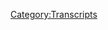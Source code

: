 {{DEFAULTSORT:
    #_TRANSCRIPT_0604:October 5, 2021
}}{{Transcript
    | title         = [[604: October 5, 2021]]
    | caption       = [https://knowledgefight.libsyn.com/604-october-5-2021 Listen to this episode on Libsyn]
    | episodeNumber = [[604: October 5, 2021|604]]
    | length        = 01:40:05
}}

{{MessageBox
    | header     = Warning: Bot Generated Content
    | text       = This transcript was automatically generated by transcription software and likely contains many mistakes and misattributions. Please check the audio for definitive quotes, attribution, and context.
    | image      = N3yvass4myg91.webp
    | imagewidth = 50px
    | id         = warning
}}

{{TranscriptBlock
    | name      = Unknown Speaker
    | timestamp = 00:00:00.000
    | text      = N-N-N-N-N-N-N-Knowledge Fight
}}

{{TranscriptBlock
    | name      = Unknown Speaker
    | timestamp = 00:00:12.960
    | text      = Dan and Jordan, I am sweating.
}}

{{TranscriptBlock
    | name      = Unknown Speaker
    | timestamp = 00:00:19.600
    | text      = Knowledgefight.com, it's time to pray.
}}

{{TranscriptBlock
    | name      = Unknown Speaker
    | timestamp = 00:00:21.399
    | text      = I have great respect for knowledgefight.
}}

{{TranscriptBlock
    | name      = Unknown Speaker
    | timestamp = 00:00:23.920
    | text      = Knowledgefight.
}}

{{TranscriptBlock
    | name      = Unknown Speaker
    | timestamp = 00:00:24.920
    | text      = I'm sick of them posing as if they're the good guys saying we are the bad guys.
}}

{{TranscriptBlock
    | name      = Unknown Speaker
    | timestamp = 00:00:29.359
    | text      = Knowledgefight.
}}

{{TranscriptBlock
    | name      = Unknown Speaker
    | timestamp = 00:00:30.359
    | text      = Dan and Jordan.
}}

{{TranscriptBlock
    | name      = Unknown Speaker
    | timestamp = 00:00:31.359
    | text      = Knowledgefight.
}}

{{TranscriptBlock
    | name      = Unknown Speaker
    | timestamp = 00:00:32.359
    | text      = Riddle her.
}}

{{TranscriptBlock
    | name      = Unknown Speaker
    | timestamp = 00:00:33.359
    | text      = Riddle her.
}}

{{TranscriptBlock
    | name      = Unknown Speaker
    | timestamp = 00:00:34.359
    | text      = Riddle her.
}}

{{TranscriptBlock
    | name      = Unknown Speaker
    | timestamp = 00:00:35.359
    | text      = Need money.
}}

{{TranscriptBlock
    | name      = Unknown Speaker
    | timestamp = 00:00:36.359
    | text      = Riddle her.
}}

{{TranscriptBlock
    | name      = Unknown Speaker
    | timestamp = 00:00:37.359
    | text      = Riddle her.
}}

{{TranscriptBlock
    | name      = Unknown Speaker
    | timestamp = 00:00:38.359
    | text      = Riddle her.
}}

{{TranscriptBlock
    | name      = Unknown Speaker
    | timestamp = 00:00:39.359
    | text      = Andy and Kansas.
}}

{{TranscriptBlock
    | name      = Unknown Speaker
    | timestamp = 00:00:40.359
    | text      = Andy and Kansas.
}}

{{TranscriptBlock
    | name      = Unknown Speaker
    | timestamp = 00:00:41.359
    | text      = Stop it.
}}

{{TranscriptBlock
    | name      = Unknown Speaker
    | timestamp = 00:00:42.359
    | text      = Andy and Kansas.
}}

{{TranscriptBlock
    | name      = Unknown Speaker
    | timestamp = 00:00:43.359
    | text      = Andy and Kansas.
}}

{{TranscriptBlock
    | name      = Unknown Speaker
    | timestamp = 00:00:44.359
    | text      = It's time to pray.
}}

{{TranscriptBlock
    | name      = Unknown Speaker
    | timestamp = 00:00:45.359
    | text      = Andy and Kansas.
}}

{{TranscriptBlock
    | name      = Unknown Speaker
    | timestamp = 00:00:46.359
    | text      = You're on the air.
}}

{{TranscriptBlock
    | name      = Unknown Speaker
    | timestamp = 00:00:47.359
    | text      = Thanks for holding.
}}

{{TranscriptBlock
    | name      = Unknown Speaker
    | timestamp = 00:00:48.359
    | text      = Hello Alex.
}}

{{TranscriptBlock
    | name      = Unknown Speaker
    | timestamp = 00:00:49.359
    | text      = I'm a first time caller.
}}

{{TranscriptBlock
    | name      = Unknown Speaker
    | timestamp = 00:00:50.359
    | text      = I'm a huge fan.
}}

{{TranscriptBlock
    | name      = Unknown Speaker
    | timestamp = 00:00:51.359
    | text      = I love your work.
}}

{{TranscriptBlock
    | name      = Unknown Speaker
    | timestamp = 00:00:52.359
    | text      = Knowledgefight.
}}

{{TranscriptBlock
    | name      = Unknown Speaker
    | timestamp = 00:00:53.359
    | text      = Knowledgefight.com.
}}

{{TranscriptBlock
    | name      = Unknown Speaker
    | timestamp = 00:00:54.359
    | text      = I love you.
}}

{{TranscriptBlock
    | name      = Unknown Speaker
    | timestamp = 00:00:55.359
    | text      = I love you.
}}

{{TranscriptBlock
    | name      = Unknown Speaker
    | timestamp = 00:00:56.359
    | text      = I love you.
}}

{{TranscriptBlock
    | name      = Unknown Speaker
    | timestamp = 00:00:57.359
    | text      = I love you.
}}

{{TranscriptBlock
    | name      = Unknown Speaker
    | timestamp = 00:00:58.359
    | text      = I love you.
}}

{{TranscriptBlock
    | name      = Unknown Speaker
    | timestamp = 00:00:59.359
    | text      = Hey everybody.
}}

{{TranscriptBlock
    | name      = Unknown Speaker
    | timestamp = 00:01:00.359
    | text      = Welcome back to Knowledgefight.
}}

{{TranscriptBlock
    | name      = Unknown Speaker
    | timestamp = 00:01:01.359
    | text      = I'm Dan.
}}

{{TranscriptBlock
    | name      = Unknown Speaker
    | timestamp = 00:01:02.359
    | text      = I'm Jordan.
}}

{{TranscriptBlock
    | name      = Unknown Speaker
    | timestamp = 00:01:03.359
    | text      = We're a couple dudes.
}}

{{TranscriptBlock
    | name      = Unknown Speaker
    | timestamp = 00:01:04.359
    | text      = I like to sit around, worship at the altar of Selene and talk a little bit about Alex
}}

{{TranscriptBlock
    | name      = Unknown Speaker
    | timestamp = 00:01:06.000
    | text      = Jones.
}}

{{TranscriptBlock
    | name      = Unknown Speaker
    | timestamp = 00:01:07.000
    | text      = Oh indeed we are.
}}

{{TranscriptBlock
    | name      = Unknown Speaker
    | timestamp = 00:01:08.000
    | text      = Dan.
}}

{{TranscriptBlock
    | name      = Unknown Speaker
    | timestamp = 00:01:09.000
    | text      = Jordan.
}}

{{TranscriptBlock
    | name      = Unknown Speaker
    | timestamp = 00:01:10.000
    | text      = Dan.
}}

{{TranscriptBlock
    | name      = Unknown Speaker
    | timestamp = 00:01:11.000
    | text      = Jordan.
}}

{{TranscriptBlock
    | name      = Unknown Speaker
    | timestamp = 00:01:12.000
    | text      = Quick question for you.
}}

{{TranscriptBlock
    | name      = Unknown Speaker
    | timestamp = 00:01:13.000
    | text      = What's up?
}}

{{TranscriptBlock
    | name      = Unknown Speaker
    | timestamp = 00:01:14.000
    | text      = What's your bright spot?
}}

{{TranscriptBlock
    | name      = Unknown Speaker
    | timestamp = 00:01:15.000
    | text      = My bright spot today is I was able to partake in over the weekend.
}}

{{TranscriptBlock
    | name      = Unknown Speaker
    | timestamp = 00:01:16.400
    | text      = I was invited over to friend of the show, friends of the show, Marty DeRosa and Sarah Shockey's
}}

{{TranscriptBlock
    | name      = Unknown Speaker
    | timestamp = 00:01:22.000
    | text      = house.
}}

{{TranscriptBlock
    | name      = Unknown Speaker
    | timestamp = 00:01:23.000
    | text      = Oh you got an invite, huh?
}}

{{TranscriptBlock
    | name      = Unknown Speaker
    | timestamp = 00:01:24.000
    | text      = I got an invite to go over and watch the GCW, the Game Changer wrestling pay-per-view headlined
}}

{{TranscriptBlock
    | name      = Unknown Speaker
    | timestamp = 00:01:32.319
    | text      = by Nick Gage versus Jon Moxley in a deathmatch, which is definitely not my thing.
}}

{{TranscriptBlock
    | name      = Unknown Speaker
    | timestamp = 00:01:41.280
    | text      = You don't like deathmatches?
}}

{{TranscriptBlock
    | name      = Unknown Speaker
    | timestamp = 00:01:42.280
    | text      = No.
}}

{{TranscriptBlock
    | name      = Unknown Speaker
    | timestamp = 00:01:43.280
    | text      = What's wrong with deathmatches?
}}

{{TranscriptBlock
    | name      = Unknown Speaker
    | timestamp = 00:01:44.280
    | text      = They're gross.
}}

{{TranscriptBlock
    | name      = Unknown Speaker
    | timestamp = 00:01:45.280
    | text      = Are they like real?
}}

{{TranscriptBlock
    | name      = Unknown Speaker
    | timestamp = 00:01:46.280
    | text      = Bloody.
}}

{{TranscriptBlock
    | name      = Unknown Speaker
    | timestamp = 00:01:47.280
    | text      = Oh that's no good.
}}

{{TranscriptBlock
    | name      = Unknown Speaker
    | timestamp = 00:01:48.280
    | text      = Yeah.
}}

{{TranscriptBlock
    | name      = Unknown Speaker
    | timestamp = 00:01:49.280
    | text      = Why?
}}

{{TranscriptBlock
    | name      = Unknown Speaker
    | timestamp = 00:01:50.280
    | text      = Do people like that?
}}

{{TranscriptBlock
    | name      = Unknown Speaker
    | timestamp = 00:01:51.280
    | text      = Yeah apparently some people enjoy that.
}}

{{TranscriptBlock
    | name      = Unknown Speaker
    | timestamp = 00:01:52.280
    | text      = But they're not supposed to bleed because they're good.
}}

{{TranscriptBlock
    | name      = Unknown Speaker
    | timestamp = 00:01:54.480
    | text      = But this whole thing is like, I didn't understand this fully until kind of like watching this
}}

{{TranscriptBlock
    | name      = Unknown Speaker
    | timestamp = 00:01:59.040
    | text      = match and sort of putting the pieces together.
}}

{{TranscriptBlock
    | name      = Unknown Speaker
    | timestamp = 00:02:01.680
    | text      = It's basically like with deathmatches it's like alright, there's some glass over here,
}}

{{TranscriptBlock
    | name      = Unknown Speaker
    | timestamp = 00:02:06.200
    | text      = I'm going to throw you through that.
}}

{{TranscriptBlock
    | name      = Unknown Speaker
    | timestamp = 00:02:07.840
    | text      = Right.
}}

{{TranscriptBlock
    | name      = Unknown Speaker
    | timestamp = 00:02:08.840
    | text      = Then there's a sharp thing over here, you're going to throw me through that.
}}

{{TranscriptBlock
    | name      = Unknown Speaker
    | timestamp = 00:02:11.240
    | text      = Right.
}}

{{TranscriptBlock
    | name      = Unknown Speaker
    | timestamp = 00:02:12.240
    | text      = It's just that over and over again.
}}

{{TranscriptBlock
    | name      = Unknown Speaker
    | timestamp = 00:02:13.240
    | text      = Yeah, yeah, yeah.
}}

{{TranscriptBlock
    | name      = Unknown Speaker
    | timestamp = 00:02:14.240
    | text      = It's very weird.
}}

{{TranscriptBlock
    | name      = Unknown Speaker
    | timestamp = 00:02:15.240
    | text      = I don't enjoy it.
}}

{{TranscriptBlock
    | name      = Unknown Speaker
    | timestamp = 00:02:16.620
    | text      = It's competitive, running while innocent bystanders are carrying pained glass.
}}

{{TranscriptBlock
    | name      = Unknown Speaker
    | timestamp = 00:02:22.759
    | text      = Yeah.
}}

{{TranscriptBlock
    | name      = Unknown Speaker
    | timestamp = 00:02:23.759
    | text      = Everywhere you go.
}}

{{TranscriptBlock
    | name      = Unknown Speaker
    | timestamp = 00:02:24.759
    | text      = Yeah, it's not my thing.
}}

{{TranscriptBlock
    | name      = Unknown Speaker
    | timestamp = 00:02:26.759
    | text      = I don't enjoy it in terms of, I'm not even the biggest fan of pro wrestling, but when
}}

{{TranscriptBlock
    | name      = Unknown Speaker
    | timestamp = 00:02:31.439
    | text      = I am it's not that stuff.
}}

{{TranscriptBlock
    | name      = Unknown Speaker
    | timestamp = 00:02:33.199
    | text      = Yeah, and there's a bit of blood.
}}

{{TranscriptBlock
    | name      = Unknown Speaker
    | timestamp = 00:02:36.879
    | text      = The rest of the pay per view is kind of like tame.
}}

{{TranscriptBlock
    | name      = Unknown Speaker
    | timestamp = 00:02:40.199
    | text      = Like I expected there to be more deathmatches because that was like sort of their thing.
}}

{{TranscriptBlock
    | name      = Unknown Speaker
    | timestamp = 00:02:43.919
    | text      = Right.
}}

{{TranscriptBlock
    | name      = Unknown Speaker
    | timestamp = 00:02:44.919
    | text      = There was no blood or anything throughout the whole proceedings.
}}

{{TranscriptBlock
    | name      = Unknown Speaker
    | timestamp = 00:02:48.280
    | text      = Were they good?
}}

{{TranscriptBlock
    | name      = Unknown Speaker
    | timestamp = 00:02:49.280
    | text      = Like the matches were good?
}}

{{TranscriptBlock
    | name      = Unknown Speaker
    | timestamp = 00:02:51.039
    | text      = There was varying quality, some of it was alright.
}}

{{TranscriptBlock
    | name      = Unknown Speaker
    | timestamp = 00:02:53.939
    | text      = The audience was kind of weird, I don't know, they were a little bit low energy.
}}

{{TranscriptBlock
    | name      = Unknown Speaker
    | timestamp = 00:02:57.400
    | text      = But the deathmatch itself, here's my review, disappointing, underwhelming.
}}

{{TranscriptBlock
    | name      = Unknown Speaker
    | timestamp = 00:03:03.319
    | text      = Not enough death!
}}

{{TranscriptBlock
    | name      = Unknown Speaker
    | timestamp = 00:03:04.319
    | text      = I was expecting...
}}

{{TranscriptBlock
    | name      = Unknown Speaker
    | timestamp = 00:03:05.319
    | text      = Only one man should have left!
}}

{{TranscriptBlock
    | name      = Unknown Speaker
    | timestamp = 00:03:07.439
    | text      = It was disgusting, like they were bleeding around and it's like ugh, why would you do
}}

{{TranscriptBlock
    | name      = Unknown Speaker
    | timestamp = 00:03:12.000
    | text      = this?
}}

{{TranscriptBlock
    | name      = Unknown Speaker
    | timestamp = 00:03:13.000
    | text      = But I wasn't shocked.
}}

{{TranscriptBlock
    | name      = Unknown Speaker
    | timestamp = 00:03:14.639
    | text      = There was nothing really exciting about it.
}}

{{TranscriptBlock
    | name      = Unknown Speaker
    | timestamp = 00:03:17.400
    | text      = No, I saw the wrestler 20 years ago, it was great.
}}

{{TranscriptBlock
    | name      = Unknown Speaker
    | timestamp = 00:03:19.599
    | text      = Right, but when you're doing these things, and I know that you don't know who they are
}}

{{TranscriptBlock
    | name      = Unknown Speaker
    | timestamp = 00:03:22.919
    | text      = necessarily, but Nick Gage and Jon Moxley are huge names in this sort of arena.
}}

{{TranscriptBlock
    | name      = Unknown Speaker
    | timestamp = 00:03:29.800
    | text      = So the two of them competing for the championship belt in a deathmatch, the stakes are high.
}}

{{TranscriptBlock
    | name      = Unknown Speaker
    | timestamp = 00:03:36.080
    | text      = They need to deliver something that's like, wow, someone died.
}}

{{TranscriptBlock
    | name      = Unknown Speaker
    | timestamp = 00:03:40.400
    | text      = And I did not see that.
}}

{{TranscriptBlock
    | name      = Unknown Speaker
    | timestamp = 00:03:42.159
    | text      = You didn't feel it.
}}

{{TranscriptBlock
    | name      = Unknown Speaker
    | timestamp = 00:03:43.159
    | text      = I was very bored.
}}

{{TranscriptBlock
    | name      = Unknown Speaker
    | timestamp = 00:03:46.000
    | text      = And grossed out.
}}

{{TranscriptBlock
    | name      = Unknown Speaker
    | timestamp = 00:03:47.000
    | text      = And grossed out.
}}

{{TranscriptBlock
    | name      = Unknown Speaker
    | timestamp = 00:03:48.000
    | text      = That's not great.
}}

{{TranscriptBlock
    | name      = Unknown Speaker
    | timestamp = 00:03:49.000
    | text      = You don't want to be bored and grossed out.
}}

{{TranscriptBlock
    | name      = Unknown Speaker
    | timestamp = 00:03:50.000
    | text      = Yeah, yeah.
}}

{{TranscriptBlock
    | name      = Unknown Speaker
    | timestamp = 00:03:51.000
    | text      = So one of the things that Nick Gage does is he cuts people with a pizza cutter.
}}

{{TranscriptBlock
    | name      = Unknown Speaker
    | timestamp = 00:03:54.280
    | text      = Like one of those circular pizza cutters, he cuts their forehead.
}}

{{TranscriptBlock
    | name      = Unknown Speaker
    | timestamp = 00:03:57.919
    | text      = No, and he can stop whenever he wants.
}}

{{TranscriptBlock
    | name      = Unknown Speaker
    | timestamp = 00:03:59.680
    | text      = I would enjoy it if he did.
}}

{{TranscriptBlock
    | name      = Unknown Speaker
    | timestamp = 00:04:01.900
    | text      = So Jon Moxley got a pizza cutter early in the match and was cutting Nick Gage, right?
}}

{{TranscriptBlock
    | name      = Unknown Speaker
    | timestamp = 00:04:08.599
    | text      = Right?
}}

{{TranscriptBlock
    | name      = Unknown Speaker
    | timestamp = 00:04:10.400
    | text      = Don't say those words and act like I'm supposed to act like that's fine.
}}

{{TranscriptBlock
    | name      = Unknown Speaker
    | timestamp = 00:04:13.360
    | text      = It was not very...
}}

{{TranscriptBlock
    | name      = Unknown Speaker
    | timestamp = 00:04:14.360
    | text      = A grown adult man went and got a pizza cutter to cut another grown adult man's face with
}}

{{TranscriptBlock
    | name      = Unknown Speaker
    | timestamp = 00:04:19.560
    | text      = it.
}}

{{TranscriptBlock
    | name      = Unknown Speaker
    | timestamp = 00:04:20.560
    | text      = In a pre...
}}

{{TranscriptBlock
    | name      = Unknown Speaker
    | timestamp = 00:04:21.560
    | text      = Like they agreed to do this in a match.
}}

{{TranscriptBlock
    | name      = Unknown Speaker
    | timestamp = 00:04:23.839
    | text      = Exactly, yes.
}}

{{TranscriptBlock
    | name      = Unknown Speaker
    | timestamp = 00:04:24.839
    | text      = All in good fun.
}}

{{TranscriptBlock
    | name      = Unknown Speaker
    | timestamp = 00:04:25.839
    | text      = It's for competition.
}}

{{TranscriptBlock
    | name      = Unknown Speaker
    | timestamp = 00:04:26.839
    | text      = For money.
}}

{{TranscriptBlock
    | name      = Unknown Speaker
    | timestamp = 00:04:27.839
    | text      = So Nick Gage did not bleed all that much from the cuts.
}}

{{TranscriptBlock
    | name      = Unknown Speaker
    | timestamp = 00:04:32.920
    | text      = Then later on in the match, Nick got the pizza cutter and was cutting Moxley.
}}

{{TranscriptBlock
    | name      = Unknown Speaker
    | timestamp = 00:04:38.220
    | text      = And I noticed that his technique was different and that he used his thumb to aid.
}}

{{TranscriptBlock
    | name      = Unknown Speaker
    | timestamp = 00:04:43.439
    | text      = And I was like, I should not be noticing that during a death match.
}}

{{TranscriptBlock
    | name      = Unknown Speaker
    | timestamp = 00:04:48.600
    | text      = That's how bored I am.
}}

{{TranscriptBlock
    | name      = Unknown Speaker
    | timestamp = 00:04:49.959
    | text      = That's too much awareness.
}}

{{TranscriptBlock
    | name      = Unknown Speaker
    | timestamp = 00:04:52.160
    | text      = That's too much awareness.
}}

{{TranscriptBlock
    | name      = Unknown Speaker
    | timestamp = 00:04:55.040
    | text      = So anyway, it's not for me, but it was a fun time and it was really nice to see Marty and
}}

{{TranscriptBlock
    | name      = Unknown Speaker
    | timestamp = 00:04:58.319
    | text      = Sarah.
}}

{{TranscriptBlock
    | name      = Unknown Speaker
    | timestamp = 00:04:59.319
    | text      = Yeah, that is great.
}}

{{TranscriptBlock
    | name      = Unknown Speaker
    | timestamp = 00:05:00.399
    | text      = I hope someday they invite me somewhere too.
}}

{{TranscriptBlock
    | name      = Unknown Speaker
    | timestamp = 00:05:03.199
    | text      = You couldn't have come anyway.
}}

{{TranscriptBlock
    | name      = Unknown Speaker
    | timestamp = 00:05:05.319
    | text      = I know.
}}

{{TranscriptBlock
    | name      = Unknown Speaker
    | timestamp = 00:05:06.319
    | text      = You were exposed or predisposed that evening.
}}

{{TranscriptBlock
    | name      = Unknown Speaker
    | timestamp = 00:05:09.279
    | text      = What's the term?
}}

{{TranscriptBlock
    | name      = Unknown Speaker
    | timestamp = 00:05:10.279
    | text      = Indisposed.
}}

{{TranscriptBlock
    | name      = Unknown Speaker
    | timestamp = 00:05:11.279
    | text      = That's it.
}}

{{TranscriptBlock
    | name      = Unknown Speaker
    | timestamp = 00:05:12.279
    | text      = Yes.
}}

{{TranscriptBlock
    | name      = Unknown Speaker
    | timestamp = 00:05:13.279
    | text      = Well, but that's what makes it more fun whenever you complain about not getting an invite that
}}

{{TranscriptBlock
    | name      = Unknown Speaker
    | timestamp = 00:05:15.879
    | text      = you couldn't go to anyways.
}}

{{TranscriptBlock
    | name      = Unknown Speaker
    | timestamp = 00:05:17.639
    | text      = Everybody knows we're having a great time and I'm an asshole.
}}

{{TranscriptBlock
    | name      = Unknown Speaker
    | timestamp = 00:05:20.720
    | text      = So what's your bright spot?
}}

{{TranscriptBlock
    | name      = Unknown Speaker
    | timestamp = 00:05:21.720
    | text      = My bright spot, Dan, is why I was indisposed.
}}

{{TranscriptBlock
    | name      = Unknown Speaker
    | timestamp = 00:05:25.399
    | text      = My partner and I celebrated her birthday at the casino, as we talked about earlier.
}}

{{TranscriptBlock
    | name      = Unknown Speaker
    | timestamp = 00:05:32.699
    | text      = It was very fun.
}}

{{TranscriptBlock
    | name      = Unknown Speaker
    | timestamp = 00:05:34.560
    | text      = Sure.
}}

{{TranscriptBlock
    | name      = Unknown Speaker
    | timestamp = 00:05:35.560
    | text      = The lights.
}}

{{TranscriptBlock
    | name      = Unknown Speaker
    | timestamp = 00:05:36.560
    | text      = Casino parts.
}}

{{TranscriptBlock
    | name      = Unknown Speaker
    | timestamp = 00:05:37.560
    | text      = Terrible.
}}

{{TranscriptBlock
    | name      = Unknown Speaker
    | timestamp = 00:05:38.560
    | text      = Don't like them.
}}

{{TranscriptBlock
    | name      = Unknown Speaker
    | timestamp = 00:05:39.560
    | text      = There's a lot of slot machines and I don't understand them whatsoever.
}}

{{TranscriptBlock
    | name      = Unknown Speaker
    | timestamp = 00:05:42.879
    | text      = There's so many of them and people just sitting there smoking, pulling it.
}}

{{TranscriptBlock
    | name      = Unknown Speaker
    | timestamp = 00:05:47.800
    | text      = Bananas.
}}

{{TranscriptBlock
    | name      = Unknown Speaker
    | timestamp = 00:05:48.800
    | text      = Bananas.
}}

{{TranscriptBlock
    | name      = Unknown Speaker
    | timestamp = 00:05:49.800
    | text      = I'm walking over there and my favorite part though was there was a no smoking area, which
}}

{{TranscriptBlock
    | name      = Unknown Speaker
    | timestamp = 00:05:55.920
    | text      = coming from Chicago, I was like, oh, how quaint.
}}

{{TranscriptBlock
    | name      = Unknown Speaker
    | timestamp = 00:05:58.560
    | text      = There's a no smoking area that's very small and you go over there and you see those are
}}

{{TranscriptBlock
    | name      = Unknown Speaker
    | timestamp = 00:06:03.639
    | text      = the saddest worst slot machines they have.
}}

{{TranscriptBlock
    | name      = Unknown Speaker
    | timestamp = 00:06:07.079
    | text      = They're all from 1965.
}}

{{TranscriptBlock
    | name      = Unknown Speaker
    | timestamp = 00:06:08.759
    | text      = They look like the cash registers from 1940s, you know, like that kind of thing.
}}

{{TranscriptBlock
    | name      = Unknown Speaker
    | timestamp = 00:06:13.279
    | text      = And it was so clear that they're just like, we can still do this here.
}}

{{TranscriptBlock
    | name      = Unknown Speaker
    | timestamp = 00:06:18.199
    | text      = There's nowhere else we can do this.
}}

{{TranscriptBlock
    | name      = Unknown Speaker
    | timestamp = 00:06:20.000
    | text      = This is a man with a bone to pick.
}}

{{TranscriptBlock
    | name      = Unknown Speaker
    | timestamp = 00:06:21.959
    | text      = Do you know what I mean?
}}

{{TranscriptBlock
    | name      = Unknown Speaker
    | timestamp = 00:06:22.959
    | text      = We can sit and smoke and drink really bad, uh, free cocktails.
}}

{{TranscriptBlock
    | name      = Unknown Speaker
    | timestamp = 00:06:27.639
    | text      = Yeah.
}}

{{TranscriptBlock
    | name      = Unknown Speaker
    | timestamp = 00:06:28.639
    | text      = Yeah.
}}

{{TranscriptBlock
    | name      = Unknown Speaker
    | timestamp = 00:06:29.639
    | text      = Everywhere else we go, everywhere else we go, people who don't smoke are like, you can't
}}

{{TranscriptBlock
    | name      = Unknown Speaker
    | timestamp = 00:06:33.319
    | text      = smoke here.
}}

{{TranscriptBlock
    | name      = Unknown Speaker
    | timestamp = 00:06:34.480
    | text      = Here though, you go in the corner.
}}

{{TranscriptBlock
    | name      = Unknown Speaker
    | timestamp = 00:06:36.959
    | text      = Yeah.
}}

{{TranscriptBlock
    | name      = Unknown Speaker
    | timestamp = 00:06:37.959
    | text      = Yeah.
}}

{{TranscriptBlock
    | name      = Unknown Speaker
    | timestamp = 00:06:38.959
    | text      = It's great.
}}

{{TranscriptBlock
    | name      = Unknown Speaker
    | timestamp = 00:06:39.959
    | text      = That's a, it's such a bummer.
}}

{{TranscriptBlock
    | name      = Unknown Speaker
    | timestamp = 00:06:40.959
    | text      = Like the whole, the whole vibe of a casino is a bummer.
}}

{{TranscriptBlock
    | name      = Unknown Speaker
    | timestamp = 00:06:43.800
    | text      = I was, I, after you mentioned this on our last episode, my buddy Berger, who I used
}}

{{TranscriptBlock
    | name      = Unknown Speaker
    | timestamp = 00:06:48.480
    | text      = to go to the Isle of Capri casino with messaged me and it reminded me of some things and we
}}

{{TranscriptBlock
    | name      = Unknown Speaker
    | timestamp = 00:06:53.519
    | text      = were talking about, it's like, yeah, the casino is really depressing, but what's worse is
}}

{{TranscriptBlock
    | name      = Unknown Speaker
    | timestamp = 00:06:56.240
    | text      = the dog track.
}}

{{TranscriptBlock
    | name      = Unknown Speaker
    | timestamp = 00:06:57.240
    | text      = Ooh, you can't go to a dog.
}}

{{TranscriptBlock
    | name      = Unknown Speaker
    | timestamp = 00:06:58.839
    | text      = No.
}}

{{TranscriptBlock
    | name      = Unknown Speaker
    | timestamp = 00:06:59.839
    | text      = No, you can't go to a dog.
}}

{{TranscriptBlock
    | name      = Unknown Speaker
    | timestamp = 00:07:00.839
    | text      = My wife was in town, I went along with him to the dog track.
}}

{{TranscriptBlock
    | name      = Unknown Speaker
    | timestamp = 00:07:03.360
    | text      = Yes, I remember.
}}

{{TranscriptBlock
    | name      = Unknown Speaker
    | timestamp = 00:07:04.360
    | text      = I was so sad.
}}

{{TranscriptBlock
    | name      = Unknown Speaker
    | timestamp = 00:07:06.839
    | text      = I remember you were texting, that's how, I remember how bad the dog truck is and I don't
}}

{{TranscriptBlock
    | name      = Unknown Speaker
    | timestamp = 00:07:12.480
    | text      = remember shit.
}}

{{TranscriptBlock
    | name      = Unknown Speaker
    | timestamp = 00:07:13.480
    | text      = Yeah.
}}

{{TranscriptBlock
    | name      = Unknown Speaker
    | timestamp = 00:07:14.480
    | text      = So for your partner's next birthday, go to the dog.
}}

{{TranscriptBlock
    | name      = Unknown Speaker
    | timestamp = 00:07:16.639
    | text      = If you really want to plumb the depths of just human desperation, listen up.
}}

{{TranscriptBlock
    | name      = Unknown Speaker
    | timestamp = 00:07:22.879
    | text      = My dearest heart, I want to go further down the rabbit hole.
}}

{{TranscriptBlock
    | name      = Unknown Speaker
    | timestamp = 00:07:27.319
    | text      = Let's see how much our psyches can take.
}}

{{TranscriptBlock
    | name      = Unknown Speaker
    | timestamp = 00:07:29.959
    | text      = Yes.
}}

{{TranscriptBlock
    | name      = Unknown Speaker
    | timestamp = 00:07:30.959
    | text      = This is going to make us stronger for the apocalypse.
}}

{{TranscriptBlock
    | name      = Unknown Speaker
    | timestamp = 00:07:33.560
    | text      = Yeah.
}}

{{TranscriptBlock
    | name      = Unknown Speaker
    | timestamp = 00:07:34.560
    | text      = I think I was texting you incessantly because I couldn't leave.
}}

{{TranscriptBlock
    | name      = Unknown Speaker
    | timestamp = 00:07:37.759
    | text      = Yeah.
}}

{{TranscriptBlock
    | name      = Unknown Speaker
    | timestamp = 00:07:38.759
    | text      = It's so far away from town.
}}

{{TranscriptBlock
    | name      = Unknown Speaker
    | timestamp = 00:07:40.759
    | text      = You couldn't go anywhere.
}}

{{TranscriptBlock
    | name      = Unknown Speaker
    | timestamp = 00:07:43.040
    | text      = So Jordan, today we've got an episode to go over.
}}

{{TranscriptBlock
    | name      = Unknown Speaker
    | timestamp = 00:07:45.199
    | text      = We're going to be talking about October 5th, 2021.
}}

{{TranscriptBlock
    | name      = Unknown Speaker
    | timestamp = 00:07:47.360
    | text      = Blackjack.
}}

{{TranscriptBlock
    | name      = Unknown Speaker
    | timestamp = 00:07:48.360
    | text      = Ooh, I jumped the gun on that one.
}}

{{TranscriptBlock
    | name      = Unknown Speaker
    | timestamp = 00:07:51.040
    | text      = You hadn't finished the...
}}

{{TranscriptBlock
    | name      = Unknown Speaker
    | timestamp = 00:07:52.040
    | text      = You know, we need a photo finish on that.
}}

{{TranscriptBlock
    | name      = Unknown Speaker
    | timestamp = 00:07:56.519
    | text      = We need to see who exactly, well, this one's going to be up for review.
}}

{{TranscriptBlock
    | name      = Unknown Speaker
    | timestamp = 00:08:00.639
    | text      = I do like if eventually we ever get big enough, there will be people combing through the audio
}}

{{TranscriptBlock
    | name      = Unknown Speaker
    | timestamp = 00:08:05.600
    | text      = files looking at it exactly like, oh no, no, no.
}}

{{TranscriptBlock
    | name      = Unknown Speaker
    | timestamp = 00:08:08.600
    | text      = On October 22nd, Dan lost.
}}

{{TranscriptBlock
    | name      = Unknown Speaker
    | timestamp = 00:08:11.420
    | text      = Like the Zapruder film is going back through frame by frame of our audio.
}}

{{TranscriptBlock
    | name      = Unknown Speaker
    | timestamp = 00:08:15.439
    | text      = We got to stay low before people can...
}}

{{TranscriptBlock
    | name      = Unknown Speaker
    | timestamp = 00:08:17.600
    | text      = There's going to be a sabermetrics.
}}

{{TranscriptBlock
    | name      = Unknown Speaker
    | timestamp = 00:08:19.399
    | text      = Yeah, totally.
}}

{{TranscriptBlock
    | name      = Unknown Speaker
    | timestamp = 00:08:20.399
    | text      = Jordan's value over replacement in terms of saying Blackjack fast.
}}

{{TranscriptBlock
    | name      = Unknown Speaker
    | timestamp = 00:08:26.800
    | text      = Hey, what can we say?
}}

{{TranscriptBlock
    | name      = Unknown Speaker
    | timestamp = 00:08:28.959
    | text      = It's Moneyball.
}}

{{TranscriptBlock
    | name      = Unknown Speaker
    | timestamp = 00:08:29.959
    | text      = Yeah.
}}

{{TranscriptBlock
    | name      = Unknown Speaker
    | timestamp = 00:08:30.959
    | text      = So this episode is fun.
}}

{{TranscriptBlock
    | name      = Unknown Speaker
    | timestamp = 00:08:33.080
    | text      = Okay.
}}

{{TranscriptBlock
    | name      = Unknown Speaker
    | timestamp = 00:08:34.080
    | text      = Meh.
}}

{{TranscriptBlock
    | name      = Unknown Speaker
    | timestamp = 00:08:35.080
    | text      = Eh.
}}

{{TranscriptBlock
    | name      = Unknown Speaker
    | timestamp = 00:08:36.080
    | text      = Alex has the smoking gun of smoking guns.
}}

{{TranscriptBlock
    | name      = Unknown Speaker
    | timestamp = 00:08:39.600
    | text      = Is that the smoking gun that shot another smoking gun and killed it?
}}

{{TranscriptBlock
    | name      = Unknown Speaker
    | timestamp = 00:08:43.440
    | text      = I mean, yeah, that would make sense.
}}

{{TranscriptBlock
    | name      = Unknown Speaker
    | timestamp = 00:08:45.159
    | text      = I mean, it's like the gate of gates, you know?
}}

{{TranscriptBlock
    | name      = Unknown Speaker
    | timestamp = 00:08:47.159
    | text      = Sure.
}}

{{TranscriptBlock
    | name      = Unknown Speaker
    | timestamp = 00:08:48.159
    | text      = It worked out well the last time, so I think you should go right back to it.
}}

{{TranscriptBlock
    | name      = Unknown Speaker
    | timestamp = 00:08:51.720
    | text      = It's just over-hyping nonsense, but it's actually kind of fun and I enjoyed looking into it,
}}

{{TranscriptBlock
    | name      = Unknown Speaker
    | timestamp = 00:08:56.000
    | text      = so I look forward to sharing some of this with you.
}}

{{TranscriptBlock
    | name      = Unknown Speaker
    | timestamp = 00:08:58.200
    | text      = Let's do it.
}}

{{TranscriptBlock
    | name      = Unknown Speaker
    | timestamp = 00:08:59.200
    | text      = But first, let's say hello to some new wonks.
}}

{{TranscriptBlock
    | name      = Unknown Speaker
    | timestamp = 00:09:01.720
    | text      = So first, Jordan, Deuce Bungalow Yale Juggalo.
}}

{{TranscriptBlock
    | name      = Unknown Speaker
    | timestamp = 00:09:05.000
    | text      = Thank you so much.
}}

{{TranscriptBlock
    | name      = Unknown Speaker
    | timestamp = 00:09:06.000
    | text      = You are now a policy wonk.
}}

{{TranscriptBlock
    | name      = Unknown Speaker
    | timestamp = 00:09:07.000
    | text      = I'm a policy wonk.
}}

{{TranscriptBlock
    | name      = Unknown Speaker
    | timestamp = 00:09:08.000
    | text      = Thank you very much.
}}

{{TranscriptBlock
    | name      = Unknown Speaker
    | timestamp = 00:09:09.000
    | text      = Thank you, Deuce.
}}

{{TranscriptBlock
    | name      = Unknown Speaker
    | timestamp = 00:09:10.000
    | text      = Next, a thankful and vaccinated disappointment to conspiracy theory and anti-vax parents.
}}

{{TranscriptBlock
    | name      = Unknown Speaker
    | timestamp = 00:09:13.899
    | text      = Thank you so much.
}}

{{TranscriptBlock
    | name      = Unknown Speaker
    | timestamp = 00:09:14.899
    | text      = You are now a policy wonk.
}}

{{TranscriptBlock
    | name      = Unknown Speaker
    | timestamp = 00:09:15.899
    | text      = I'm a policy wonk.
}}

{{TranscriptBlock
    | name      = Unknown Speaker
    | timestamp = 00:09:16.899
    | text      = Thank you very much.
}}

{{TranscriptBlock
    | name      = Unknown Speaker
    | timestamp = 00:09:17.899
    | text      = Next, Tom and his cats, aka purr-a-legals.
}}

{{TranscriptBlock
    | name      = Unknown Speaker
    | timestamp = 00:09:21.080
    | text      = Thank you so much.
}}

{{TranscriptBlock
    | name      = Unknown Speaker
    | timestamp = 00:09:22.080
    | text      = You are now a policy wonk.
}}

{{TranscriptBlock
    | name      = Unknown Speaker
    | timestamp = 00:09:23.080
    | text      = I'm a policy wonk.
}}

{{TranscriptBlock
    | name      = Unknown Speaker
    | timestamp = 00:09:24.080
    | text      = Thanks, Tom.
}}

{{TranscriptBlock
    | name      = Unknown Speaker
    | timestamp = 00:09:25.080
    | text      = Thank you.
}}

{{TranscriptBlock
    | name      = Unknown Speaker
    | timestamp = 00:09:26.080
    | text      = Thanks, Tom.
}}

{{TranscriptBlock
    | name      = Unknown Speaker
    | timestamp = 00:09:27.080
    | text      = Next, conspicuous newsroom dixie cup.
}}

{{TranscriptBlock
    | name      = Unknown Speaker
    | timestamp = 00:09:28.080
    | text      = Thank you so much.
}}

{{TranscriptBlock
    | name      = Unknown Speaker
    | timestamp = 00:09:29.080
    | text      = You are now a policy wonk.
}}

{{TranscriptBlock
    | name      = Unknown Speaker
    | timestamp = 00:09:30.080
    | text      = I'm a policy wonk.
}}

{{TranscriptBlock
    | name      = Unknown Speaker
    | timestamp = 00:09:31.080
    | text      = We're really knocking it out of the park today.
}}

{{TranscriptBlock
    | name      = Unknown Speaker
    | timestamp = 00:09:32.440
    | text      = A lot of aliases today.
}}

{{TranscriptBlock
    | name      = Unknown Speaker
    | timestamp = 00:09:33.440
    | text      = A lot of really good ones today.
}}

{{TranscriptBlock
    | name      = Unknown Speaker
    | timestamp = 00:09:35.200
    | text      = Next, wicked fellow in Smudge the Cat.
}}

{{TranscriptBlock
    | name      = Unknown Speaker
    | timestamp = 00:09:37.440
    | text      = Leave a small donation of kibble at the altar of Selene.
}}

{{TranscriptBlock
    | name      = Unknown Speaker
    | timestamp = 00:09:40.039
    | text      = Thank you so much.
}}

{{TranscriptBlock
    | name      = Unknown Speaker
    | timestamp = 00:09:41.039
    | text      = You are now a policy wonk.
}}

{{TranscriptBlock
    | name      = Unknown Speaker
    | timestamp = 00:09:42.039
    | text      = I'm a policy wonk.
}}

{{TranscriptBlock
    | name      = Unknown Speaker
    | timestamp = 00:09:43.039
    | text      = Thank you!
}}

{{TranscriptBlock
    | name      = Unknown Speaker
    | timestamp = 00:09:44.039
    | text      = Next, Dungeon Master Mike.
}}

{{TranscriptBlock
    | name      = Unknown Speaker
    | timestamp = 00:09:45.039
    | text      = Thank you so much.
}}

{{TranscriptBlock
    | name      = Unknown Speaker
    | timestamp = 00:09:46.039
    | text      = You are now a policy wonk.
}}

{{TranscriptBlock
    | name      = Unknown Speaker
    | timestamp = 00:09:47.039
    | text      = I'm a policy wonk.
}}

{{TranscriptBlock
    | name      = Unknown Speaker
    | timestamp = 00:09:48.039
    | text      = Dungeon Master Mike.
}}

{{TranscriptBlock
    | name      = Unknown Speaker
    | timestamp = 00:09:49.039
    | text      = Thank you.
}}

{{TranscriptBlock
    | name      = Unknown Speaker
    | timestamp = 00:09:50.039
    | text      = I like that.
}}

{{TranscriptBlock
    | name      = Unknown Speaker
    | timestamp = 00:09:51.039
    | text      = Next, and finally, Spencer Williams loves non-structural cheese.
}}

{{TranscriptBlock
    | name      = Unknown Speaker
    | timestamp = 00:09:53.639
    | text      = Thank you so much.
}}

{{TranscriptBlock
    | name      = Unknown Speaker
    | timestamp = 00:09:54.639
    | text      = You are now a policy wonk.
}}

{{TranscriptBlock
    | name      = Unknown Speaker
    | timestamp = 00:09:55.759
    | text      = I'm a policy wonk.
}}

{{TranscriptBlock
    | name      = Unknown Speaker
    | timestamp = 00:09:56.759
    | text      = Thank you very much.
}}

{{TranscriptBlock
    | name      = Unknown Speaker
    | timestamp = 00:09:57.759
    | text      = Thank you all.
}}

{{TranscriptBlock
    | name      = Unknown Speaker
    | timestamp = 00:09:58.759
    | text      = Now, Jordan.
}}

{{TranscriptBlock
    | name      = Unknown Speaker
    | timestamp = 00:09:59.759
    | text      = Yes.
}}

{{TranscriptBlock
    | name      = Unknown Speaker
    | timestamp = 00:10:00.759
    | text      = To make up for, sometimes we don't have out of context drops.
}}

{{TranscriptBlock
    | name      = Unknown Speaker
    | timestamp = 00:10:04.919
    | text      = To make up for it, I have two for you today.
}}

{{TranscriptBlock
    | name      = Unknown Speaker
    | timestamp = 00:10:07.240
    | text      = Okay.
}}

{{TranscriptBlock
    | name      = Unknown Speaker
    | timestamp = 00:10:08.240
    | text      = And you can decide which one of these you enjoy more.
}}

{{TranscriptBlock
    | name      = Unknown Speaker
    | timestamp = 00:10:10.399
    | text      = Okay.
}}

{{TranscriptBlock
    | name      = Unknown Speaker
    | timestamp = 00:10:11.399
    | text      = Here's the first one.
}}

{{TranscriptBlock
    | name      = Unknown Speaker
    | timestamp = 00:10:12.399
    | text      = All right.
}}

{{TranscriptBlock
    | name      = Unknown Speaker
    | timestamp = 00:10:13.399
    | text      = I'm designed to be in danger.
}}

{{TranscriptBlock
    | name      = Unknown Speaker
    | timestamp = 00:10:14.399
    | text      = I'm designed to challenge the enemy.
}}

{{TranscriptBlock
    | name      = Unknown Speaker
    | timestamp = 00:10:15.399
    | text      = I'm designed to piss them off.
}}

{{TranscriptBlock
    | name      = Unknown Speaker
    | timestamp = 00:10:16.639
    | text      = I'm designed to work 18 hours a day.
}}

{{TranscriptBlock
    | name      = Unknown Speaker
    | timestamp = 00:10:18.720
    | text      = I'm designed to have children and to cook big delicious meals and to love amazing sunsets
}}

{{TranscriptBlock
    | name      = Unknown Speaker
    | timestamp = 00:10:26.220
    | text      = and to hunt animals and to make love.
}}

{{TranscriptBlock
    | name      = Unknown Speaker
    | timestamp = 00:10:31.279
    | text      = I'm alive.
}}

{{TranscriptBlock
    | name      = Unknown Speaker
    | timestamp = 00:10:34.039
    | text      = So that's the first one.
}}

{{TranscriptBlock
    | name      = Unknown Speaker
    | timestamp = 00:10:36.679
    | text      = I feel like that's plagiarism.
}}

{{TranscriptBlock
    | name      = Unknown Speaker
    | timestamp = 00:10:38.279
    | text      = That's the like, we want to be free to do what we want to do speech.
}}

{{TranscriptBlock
    | name      = Unknown Speaker
    | timestamp = 00:10:41.559
    | text      = That's the same thing.
}}

{{TranscriptBlock
    | name      = Unknown Speaker
    | timestamp = 00:10:42.559
    | text      = It was a little bit longer than most of our out of context drops, but I felt like it didn't
}}

{{TranscriptBlock
    | name      = Unknown Speaker
    | timestamp = 00:10:46.080
    | text      = belong in any clip in the episode.
}}

{{TranscriptBlock
    | name      = Unknown Speaker
    | timestamp = 00:10:47.960
    | text      = I want to make love.
}}

{{TranscriptBlock
    | name      = Unknown Speaker
    | timestamp = 00:10:48.960
    | text      = I'm alive.
}}

{{TranscriptBlock
    | name      = Unknown Speaker
    | timestamp = 00:10:49.960
    | text      = I'm alive.
}}

{{TranscriptBlock
    | name      = Unknown Speaker
    | timestamp = 00:10:50.960
    | text      = I'm designed to fuck.
}}

{{TranscriptBlock
    | name      = Unknown Speaker
    | timestamp = 00:10:55.720
    | text      = So here's the second one.
}}

{{TranscriptBlock
    | name      = Unknown Speaker
    | timestamp = 00:10:56.720
    | text      = Okay.
}}

{{TranscriptBlock
    | name      = Unknown Speaker
    | timestamp = 00:10:57.720
    | text      = So Jack Sprat can eat no fat.
}}

{{TranscriptBlock
    | name      = Unknown Speaker
    | timestamp = 00:11:00.240
    | text      = His wife can eat no lean because between them, they lick the platter clean.
}}

{{TranscriptBlock
    | name      = Unknown Speaker
    | timestamp = 00:11:04.840
    | text      = I butchered that.
}}

{{TranscriptBlock
    | name      = Unknown Speaker
    | timestamp = 00:11:07.840
    | text      = Yup.
}}

{{TranscriptBlock
    | name      = Unknown Speaker
    | timestamp = 00:11:08.840
    | text      = See, he can take accountability.
}}

{{TranscriptBlock
    | name      = Unknown Speaker
    | timestamp = 00:11:16.159
    | text      = Ah fuck that one up.
}}

{{TranscriptBlock
    | name      = Unknown Speaker
    | timestamp = 00:11:18.120
    | text      = Oh well.
}}

{{TranscriptBlock
    | name      = Unknown Speaker
    | timestamp = 00:11:19.120
    | text      = Hey, hey, you got to move on.
}}

{{TranscriptBlock
    | name      = Unknown Speaker
    | timestamp = 00:11:20.559
    | text      = You know what?
}}

{{TranscriptBlock
    | name      = Unknown Speaker
    | timestamp = 00:11:21.559
    | text      = You got to move on.
}}

{{TranscriptBlock
    | name      = Unknown Speaker
    | timestamp = 00:11:22.559
    | text      = Sometimes you fuck up.
}}

{{TranscriptBlock
    | name      = Unknown Speaker
    | timestamp = 00:11:23.559
    | text      = You just keep plowing through.
}}

{{TranscriptBlock
    | name      = Unknown Speaker
    | timestamp = 00:11:24.559
    | text      = Yup.
}}

{{TranscriptBlock
    | name      = Unknown Speaker
    | timestamp = 00:11:25.559
    | text      = Jack Sprat.
}}

{{TranscriptBlock
    | name      = Unknown Speaker
    | timestamp = 00:11:26.559
    | text      = Oh shit.
}}

{{TranscriptBlock
    | name      = Unknown Speaker
    | timestamp = 00:11:27.559
    | text      = I forgot the rest of it.
}}

{{TranscriptBlock
    | name      = Unknown Speaker
    | timestamp = 00:11:28.559
    | text      = So I don't know.
}}

{{TranscriptBlock
    | name      = Unknown Speaker
    | timestamp = 00:11:29.559
    | text      = I don't know if you want to make a choice or if people, listeners can tell us which
}}

{{TranscriptBlock
    | name      = Unknown Speaker
    | timestamp = 00:11:32.700
    | text      = is the better out of context drop.
}}

{{TranscriptBlock
    | name      = Unknown Speaker
    | timestamp = 00:11:35.120
    | text      = That's tough.
}}

{{TranscriptBlock
    | name      = Unknown Speaker
    | timestamp = 00:11:36.120
    | text      = I mean the first one is grosser.
}}

{{TranscriptBlock
    | name      = Unknown Speaker
    | timestamp = 00:11:38.000
    | text      = Yeah.
}}

{{TranscriptBlock
    | name      = Unknown Speaker
    | timestamp = 00:11:39.000
    | text      = That's definitely true.
}}

{{TranscriptBlock
    | name      = Unknown Speaker
    | timestamp = 00:11:40.000
    | text      = Yeah.
}}

{{TranscriptBlock
    | name      = Unknown Speaker
    | timestamp = 00:11:41.000
    | text      = They're both appealing in different ways.
}}

{{TranscriptBlock
    | name      = Unknown Speaker
    | timestamp = 00:11:42.000
    | text      = They're in a certain death match of their own right now.
}}

{{TranscriptBlock
    | name      = Unknown Speaker
    | timestamp = 00:11:44.080
    | text      = Indeed.
}}

{{TranscriptBlock
    | name      = Unknown Speaker
    | timestamp = 00:11:45.080
    | text      = There's a lot of blood.
}}

{{TranscriptBlock
    | name      = Unknown Speaker
    | timestamp = 00:11:46.080
    | text      = And it's disappointing.
}}

{{TranscriptBlock
    | name      = Unknown Speaker
    | timestamp = 00:11:47.080
    | text      = Yeah, that's true.
}}

{{TranscriptBlock
    | name      = Unknown Speaker
    | timestamp = 00:11:48.080
    | text      = So here's the first clip, Jordan.
}}

{{TranscriptBlock
    | name      = Unknown Speaker
    | timestamp = 00:11:49.080
    | text      = We start on October 5th.
}}

{{TranscriptBlock
    | name      = Unknown Speaker
    | timestamp = 00:11:50.080
    | text      = Wow.
}}

{{TranscriptBlock
    | name      = Unknown Speaker
    | timestamp = 00:11:51.080
    | text      = Thank you so much for joining us on this live Tuesday, October 5th, worldwide transmission.
}}

{{TranscriptBlock
    | name      = Unknown Speaker
    | timestamp = 00:11:57.759
    | text      = And everything's out in the open now.
}}

{{TranscriptBlock
    | name      = Unknown Speaker
    | timestamp = 00:11:59.679
    | text      = Project Veritas got Pfizer executives on video admitting that they know that the vaccine
}}

{{TranscriptBlock
    | name      = Unknown Speaker
    | timestamp = 00:12:05.600
    | text      = is destroying people's immune system, that it's a higher rate of people that are sick
}}

{{TranscriptBlock
    | name      = Unknown Speaker
    | timestamp = 00:12:10.559
    | text      = that are taking the vaccine, and that it's causing ADE, antibody dependent enhancement.
}}

{{TranscriptBlock
    | name      = Unknown Speaker
    | timestamp = 00:12:20.039
    | text      = It's a 11 minute report.
}}

{{TranscriptBlock
    | name      = Unknown Speaker
    | timestamp = 00:12:22.139
    | text      = It's on Infowars.com.
}}

{{TranscriptBlock
    | name      = Unknown Speaker
    | timestamp = 00:12:23.440
    | text      = It's on Project Veritas.
}}

{{TranscriptBlock
    | name      = Unknown Speaker
    | timestamp = 00:12:25.320
    | text      = And normally that would be a top story.
}}

{{TranscriptBlock
    | name      = Unknown Speaker
    | timestamp = 00:12:27.840
    | text      = But it's not.
}}

{{TranscriptBlock
    | name      = Unknown Speaker
    | timestamp = 00:12:29.519
    | text      = Is it because finally people have kind of gotten the idea that these guys are full of
}}

{{TranscriptBlock
    | name      = Unknown Speaker
    | timestamp = 00:12:33.000
    | text      = shit all the time?
}}

{{TranscriptBlock
    | name      = Unknown Speaker
    | timestamp = 00:12:34.000
    | text      = No, because Alex has a bigger story, but real quick on this Project Veritas thing, if you
}}

{{TranscriptBlock
    | name      = Unknown Speaker
    | timestamp = 00:12:37.679
    | text      = hear that name and you don't immediately be like, ah, boo, you're either an idiot or a
}}

{{TranscriptBlock
    | name      = Unknown Speaker
    | timestamp = 00:12:42.559
    | text      = con man yourself.
}}

{{TranscriptBlock
    | name      = Unknown Speaker
    | timestamp = 00:12:43.559
    | text      = It's too late now.
}}

{{TranscriptBlock
    | name      = Unknown Speaker
    | timestamp = 00:12:44.559
    | text      = It's nonsense.
}}

{{TranscriptBlock
    | name      = Unknown Speaker
    | timestamp = 00:12:45.559
    | text      = So the video that they put out is largely about the idea that natural immunity is better
}}

{{TranscriptBlock
    | name      = Unknown Speaker
    | timestamp = 00:12:48.879
    | text      = than the immunity one would get from vaccination.
}}

{{TranscriptBlock
    | name      = Unknown Speaker
    | timestamp = 00:12:51.559
    | text      = This of course is a false choice that's being presented where one option is getting vaccinated
}}

{{TranscriptBlock
    | name      = Unknown Speaker
    | timestamp = 00:12:56.179
    | text      = and the other is surviving COVID.
}}

{{TranscriptBlock
    | name      = Unknown Speaker
    | timestamp = 00:12:58.960
    | text      = This conveniently ignores a whole lot of variables like the possibility of dying or having severe
}}

{{TranscriptBlock
    | name      = Unknown Speaker
    | timestamp = 00:13:02.980
    | text      = complications from getting COVID.
}}

{{TranscriptBlock
    | name      = Unknown Speaker
    | timestamp = 00:13:05.659
    | text      = These things aren't factored in because the video is arguing a stupid fake point.
}}

{{TranscriptBlock
    | name      = Unknown Speaker
    | timestamp = 00:13:11.120
    | text      = There's no evidence in this video that Pfizer knows the vaccines are causing ADE nor that
}}

{{TranscriptBlock
    | name      = Unknown Speaker
    | timestamp = 00:13:15.080
    | text      = they're wiping out immune systems.
}}

{{TranscriptBlock
    | name      = Unknown Speaker
    | timestamp = 00:13:17.279
    | text      = There's one secretly recorded interview with a guy who's credited as a quote senior associate
}}

{{TranscriptBlock
    | name      = Unknown Speaker
    | timestamp = 00:13:21.419
    | text      = scientist who says that the rise in cases we're seeing with the Delta variant is possibly
}}

{{TranscriptBlock
    | name      = Unknown Speaker
    | timestamp = 00:13:26.220
    | text      = attributable to a decreased efficacy of the vaccine over time or the immunity waning.
}}

{{TranscriptBlock
    | name      = Unknown Speaker
    | timestamp = 00:13:31.460
    | text      = This is being misrepresented by Alex to be this guy saying that over time the vaccine
}}

{{TranscriptBlock
    | name      = Unknown Speaker
    | timestamp = 00:13:35.019
    | text      = destroys your immune system when in reality it's just him explaining that the protection
}}

{{TranscriptBlock
    | name      = Unknown Speaker
    | timestamp = 00:13:39.000
    | text      = you may have went from 95% to 70% effective.
}}

{{TranscriptBlock
    | name      = Unknown Speaker
    | timestamp = 00:13:42.440
    | text      = Yeah.
}}

{{TranscriptBlock
    | name      = Unknown Speaker
    | timestamp = 00:13:43.440
    | text      = This is a person having a loose conversation, not someone who's citing hard information.
}}

{{TranscriptBlock
    | name      = Unknown Speaker
    | timestamp = 00:13:47.360
    | text      = So I don't know how much I would bank on even the specifics of this.
}}

{{TranscriptBlock
    | name      = Unknown Speaker
    | timestamp = 00:13:50.559
    | text      = It sounds like they finally got them.
}}

{{TranscriptBlock
    | name      = Unknown Speaker
    | timestamp = 00:13:52.759
    | text      = Nailed to the wall.
}}

{{TranscriptBlock
    | name      = Unknown Speaker
    | timestamp = 00:13:54.360
    | text      = A lot of the rest of the video is talking about Pfizer profiting from the vaccine and
}}

{{TranscriptBlock
    | name      = Unknown Speaker
    | timestamp = 00:13:57.919
    | text      = if that's the conversation that Veritas wants to...
}}

{{TranscriptBlock
    | name      = Unknown Speaker
    | timestamp = 00:13:59.600
    | text      = Fuck yeah, let's start some shit.
}}

{{TranscriptBlock
    | name      = Unknown Speaker
    | timestamp = 00:14:00.879
    | text      = I welcome that conversation.
}}

{{TranscriptBlock
    | name      = Unknown Speaker
    | timestamp = 00:14:02.360
    | text      = Hell yeah.
}}

{{TranscriptBlock
    | name      = Unknown Speaker
    | timestamp = 00:14:03.360
    | text      = Let's go ahead and nationalize production and distribution of the necessary medical
}}

{{TranscriptBlock
    | name      = Unknown Speaker
    | timestamp = 00:14:06.080
    | text      = breakthroughs that happened so the, you know, the messy suspicion about profit motives,
}}

{{TranscriptBlock
    | name      = Unknown Speaker
    | timestamp = 00:14:10.080
    | text      = it just goes away.
}}

{{TranscriptBlock
    | name      = Unknown Speaker
    | timestamp = 00:14:11.080
    | text      = I mean, considering the fact that these are financed with federal funds, i.e. our money,
}}

{{TranscriptBlock
    | name      = Unknown Speaker
    | timestamp = 00:14:15.899
    | text      = how is it that then they get to make money off of the things that we paid for them to
}}

{{TranscriptBlock
    | name      = Unknown Speaker
    | timestamp = 00:14:20.399
    | text      = figure out?
}}

{{TranscriptBlock
    | name      = Unknown Speaker
    | timestamp = 00:14:21.399
    | text      = I welcome Veritas championing that position, but I suspect that they won't because they're
}}

{{TranscriptBlock
    | name      = Unknown Speaker
    | timestamp = 00:14:24.860
    | text      = not actually concerned with Pfizer profiting off vaccines.
}}

{{TranscriptBlock
    | name      = Unknown Speaker
    | timestamp = 00:14:27.639
    | text      = They just want to use that fact that they do make a profit as a prop to attack actual
}}

{{TranscriptBlock
    | name      = Unknown Speaker
    | timestamp = 00:14:32.639
    | text      = vaccines.
}}

{{TranscriptBlock
    | name      = Unknown Speaker
    | timestamp = 00:14:33.639
    | text      = Yeah, yeah, yeah.
}}

{{TranscriptBlock
    | name      = Unknown Speaker
    | timestamp = 00:14:34.639
    | text      = All in all, this video is lousy with fake arguments that Project Veritas is having with
}}

{{TranscriptBlock
    | name      = Unknown Speaker
    | timestamp = 00:14:38.840
    | text      = itself and it's essentially meaningless.
}}

{{TranscriptBlock
    | name      = Unknown Speaker
    | timestamp = 00:14:41.799
    | text      = I regret that I watched it.
}}

{{TranscriptBlock
    | name      = Unknown Speaker
    | timestamp = 00:14:44.299
    | text      = It's such a waste of time.
}}

{{TranscriptBlock
    | name      = Unknown Speaker
    | timestamp = 00:14:45.299
    | text      = I can't believe you did, but I'm proud of you.
}}

{{TranscriptBlock
    | name      = Unknown Speaker
    | timestamp = 00:14:47.600
    | text      = Thank you.
}}

{{TranscriptBlock
    | name      = Unknown Speaker
    | timestamp = 00:14:48.600
    | text      = Uh, yeah.
}}

{{TranscriptBlock
    | name      = Unknown Speaker
    | timestamp = 00:14:49.600
    | text      = We gotta not have that.
}}

{{TranscriptBlock
    | name      = Unknown Speaker
    | timestamp = 00:14:50.600
    | text      = No.
}}

{{TranscriptBlock
    | name      = Unknown Speaker
    | timestamp = 00:14:51.600
    | text      = I know that I say every time that a Project Veritas thing happens, it's like, well, this
}}

{{TranscriptBlock
    | name      = Unknown Speaker
    | timestamp = 00:14:56.200
    | text      = is the last time I'm going to look into any of this, and then I'm just like, well, I'm
}}

{{TranscriptBlock
    | name      = Unknown Speaker
    | timestamp = 00:14:59.840
    | text      = curious.
}}

{{TranscriptBlock
    | name      = Unknown Speaker
    | timestamp = 00:15:00.840
    | text      = You have to.
}}

{{TranscriptBlock
    | name      = Unknown Speaker
    | timestamp = 00:15:01.840
    | text      = You do.
}}

{{TranscriptBlock
    | name      = Unknown Speaker
    | timestamp = 00:15:02.840
    | text      = It's for you.
}}

{{TranscriptBlock
    | name      = Unknown Speaker
    | timestamp = 00:15:03.840
    | text      = Nobody else believes them anymore except for people who already believe the shit that they're
}}

{{TranscriptBlock
    | name      = Unknown Speaker
    | timestamp = 00:15:05.919
    | text      = just justifying for them.
}}

{{TranscriptBlock
    | name      = Unknown Speaker
    | timestamp = 00:15:07.519
    | text      = Yeah.
}}

{{TranscriptBlock
    | name      = Unknown Speaker
    | timestamp = 00:15:08.519
    | text      = You're the only person who goes in there curious, wanting to find the truth.
}}

{{TranscriptBlock
    | name      = Unknown Speaker
    | timestamp = 00:15:12.840
    | text      = And every now and again, I think they really do impress by lying in a new way.
}}

{{TranscriptBlock
    | name      = Unknown Speaker
    | timestamp = 00:15:16.960
    | text      = That's true.
}}

{{TranscriptBlock
    | name      = Unknown Speaker
    | timestamp = 00:15:17.960
    | text      = A creative new way.
}}

{{TranscriptBlock
    | name      = Unknown Speaker
    | timestamp = 00:15:18.960
    | text      = So anyway, that's not the top story because here is the motherfucking top story.
}}

{{TranscriptBlock
    | name      = Unknown Speaker
    | timestamp = 00:15:24.039
    | text      = All right.
}}

{{TranscriptBlock
    | name      = Unknown Speaker
    | timestamp = 00:15:25.039
    | text      = And our second biggest story, ladies and gentlemen, you, you saw, you heard the broadcast title
}}

{{TranscriptBlock
    | name      = Unknown Speaker
    | timestamp = 00:15:34.639
    | text      = today of the Alex Jones show, October 5th, Tuesday, emergency Tuesday broadcast Fauci
}}

{{TranscriptBlock
    | name      = Unknown Speaker
    | timestamp = 00:15:40.799
    | text      = talks about staging health scare with new virus in 2019 video.
}}

{{TranscriptBlock
    | name      = Unknown Speaker
    | timestamp = 00:15:51.279
    | text      = And our amazing crew ended up staying up here until past eight o'clock last night to bring
}}

{{TranscriptBlock
    | name      = Unknown Speaker
    | timestamp = 00:15:58.720
    | text      = you an emergency Monday transmission.
}}

{{TranscriptBlock
    | name      = Unknown Speaker
    | timestamp = 00:16:00.919
    | text      = And believe me, I didn't just come up here for fun.
}}

{{TranscriptBlock
    | name      = Unknown Speaker
    | timestamp = 00:16:03.120
    | text      = This is an emergency.
}}

{{TranscriptBlock
    | name      = Unknown Speaker
    | timestamp = 00:16:04.480
    | text      = So is today's broadcast because this confirms they premeditatedly done this to us and Fauci
}}

{{TranscriptBlock
    | name      = Unknown Speaker
    | timestamp = 00:16:10.039
    | text      = on the video with the head of health and human services saying we need a new virus out of
}}

{{TranscriptBlock
    | name      = Unknown Speaker
    | timestamp = 00:16:18.000
    | text      = China, an avian bird flu, a SARS COVID bird flu to scare everyone into accepting the new
}}

{{TranscriptBlock
    | name      = Unknown Speaker
    | timestamp = 00:16:24.200
    | text      = mRNA technology.
}}

{{TranscriptBlock
    | name      = Unknown Speaker
    | timestamp = 00:16:25.919
    | text      = This is just a pathetic attempt on Alex's part to grasp its straws, to build up and
}}

{{TranscriptBlock
    | name      = Unknown Speaker
    | timestamp = 00:16:30.039
    | text      = reinforce his COVID conspiracy.
}}

{{TranscriptBlock
    | name      = Unknown Speaker
    | timestamp = 00:16:32.600
    | text      = Even before I get into any of the details on this, just take a moment to grasp how stupid
}}

{{TranscriptBlock
    | name      = Unknown Speaker
    | timestamp = 00:16:36.679
    | text      = Alex is and what nonsense he expects this audience to accept.
}}

{{TranscriptBlock
    | name      = Unknown Speaker
    | timestamp = 00:16:40.559
    | text      = Here he is saying that Fauci and other immunology experts got together and discussed how they
}}

{{TranscriptBlock
    | name      = Unknown Speaker
    | timestamp = 00:16:45.039
    | text      = needed a new SARS COVID bird flu in order to get people to accept vaccines.
}}

{{TranscriptBlock
    | name      = Unknown Speaker
    | timestamp = 00:16:50.259
    | text      = Does Alex know that coronaviruses and influenza viruses are completely different?
}}

{{TranscriptBlock
    | name      = Unknown Speaker
    | timestamp = 00:16:54.240
    | text      = Because I think he doesn't.
}}

{{TranscriptBlock
    | name      = Unknown Speaker
    | timestamp = 00:16:55.240
    | text      = No!
}}

{{TranscriptBlock
    | name      = Unknown Speaker
    | timestamp = 00:16:56.240
    | text      = He absolutely does not know that.
}}

{{TranscriptBlock
    | name      = Unknown Speaker
    | timestamp = 00:16:57.240
    | text      = Yeah, what he's saying is just gobbledygook.
}}

{{TranscriptBlock
    | name      = Unknown Speaker
    | timestamp = 00:16:58.639
    | text      = Yes.
}}

{{TranscriptBlock
    | name      = Unknown Speaker
    | timestamp = 00:16:59.639
    | text      = It's nonsense.
}}

{{TranscriptBlock
    | name      = Unknown Speaker
    | timestamp = 00:17:00.639
    | text      = It's magic.
}}

{{TranscriptBlock
    | name      = Unknown Speaker
    | timestamp = 00:17:01.639
    | text      = Yeah.
}}

{{TranscriptBlock
    | name      = Unknown Speaker
    | timestamp = 00:17:02.639
    | text      = So here's what's going on.
}}

{{TranscriptBlock
    | name      = Unknown Speaker
    | timestamp = 00:17:03.639
    | text      = In October 2019, Fauci was part of a panel hosted by the Milken Institute, which was
}}

{{TranscriptBlock
    | name      = Unknown Speaker
    | timestamp = 00:17:07.259
    | text      = broadcast on C-SPAN.
}}

{{TranscriptBlock
    | name      = Unknown Speaker
    | timestamp = 00:17:09.059
    | text      = This panel was a discussion about the breakthroughs in science and technology that had made it
}}

{{TranscriptBlock
    | name      = Unknown Speaker
    | timestamp = 00:17:12.779
    | text      = conceivably possible to create a vaccine that actually worked universally against all strains
}}

{{TranscriptBlock
    | name      = Unknown Speaker
    | timestamp = 00:17:18.160
    | text      = of influenza.
}}

{{TranscriptBlock
    | name      = Unknown Speaker
    | timestamp = 00:17:19.160
    | text      = Right.
}}

{{TranscriptBlock
    | name      = Unknown Speaker
    | timestamp = 00:17:20.160
    | text      = Most of the discussion is about the frustrating reality that there's a lack of funding and
}}

{{TranscriptBlock
    | name      = Unknown Speaker
    | timestamp = 00:17:24.359
    | text      = thus a lack of motivation on the part of the industry to pursue this sort of thing, which
}}

{{TranscriptBlock
    | name      = Unknown Speaker
    | timestamp = 00:17:28.440
    | text      = makes sense and sucks.
}}

{{TranscriptBlock
    | name      = Unknown Speaker
    | timestamp = 00:17:30.000
    | text      = Yeah.
}}

{{TranscriptBlock
    | name      = Unknown Speaker
    | timestamp = 00:17:31.000
    | text      = There's literally no discussion of staging a pandemic.
}}

{{TranscriptBlock
    | name      = Unknown Speaker
    | timestamp = 00:17:33.220
    | text      = This is completely made up.
}}

{{TranscriptBlock
    | name      = Unknown Speaker
    | timestamp = 00:17:34.960
    | text      = Alex doesn't actually get to playing this clip.
}}

{{TranscriptBlock
    | name      = Unknown Speaker
    | timestamp = 00:17:37.359
    | text      = Any of it?
}}

{{TranscriptBlock
    | name      = Unknown Speaker
    | timestamp = 00:17:38.359
    | text      = Well, I mean, it would say different.
}}

{{TranscriptBlock
    | name      = Unknown Speaker
    | timestamp = 00:17:39.640
    | text      = No, no, no.
}}

{{TranscriptBlock
    | name      = Unknown Speaker
    | timestamp = 00:17:40.640
    | text      = He gets to playing clips.
}}

{{TranscriptBlock
    | name      = Unknown Speaker
    | timestamp = 00:17:42.240
    | text      = But 50 minutes into the episode, I was like, where is the fucking clip?
}}

{{TranscriptBlock
    | name      = Unknown Speaker
    | timestamp = 00:17:46.559
    | text      = I was sitting here.
}}

{{TranscriptBlock
    | name      = Unknown Speaker
    | timestamp = 00:17:47.559
    | text      = I was furious.
}}

{{TranscriptBlock
    | name      = Unknown Speaker
    | timestamp = 00:17:48.559
    | text      = That's bananas.
}}

{{TranscriptBlock
    | name      = Unknown Speaker
    | timestamp = 00:17:49.559
    | text      = So, but here, I'm going to play for you the clip of the panel that he calls the smoking
}}

{{TranscriptBlock
    | name      = Unknown Speaker
    | timestamp = 00:17:53.519
    | text      = gun.
}}

{{TranscriptBlock
    | name      = Unknown Speaker
    | timestamp = 00:17:54.519
    | text      = Okay.
}}

{{TranscriptBlock
    | name      = Unknown Speaker
    | timestamp = 00:17:55.519
    | text      = This is heavily edited and a lot of the things that sound suspicious make perfect sense in
}}

{{TranscriptBlock
    | name      = Unknown Speaker
    | timestamp = 00:17:58.240
    | text      = the context of the talk.
}}

{{TranscriptBlock
    | name      = Unknown Speaker
    | timestamp = 00:17:59.799
    | text      = The only way for these dudes to have created this clip that we're about to listen to is
}}

{{TranscriptBlock
    | name      = Unknown Speaker
    | timestamp = 00:18:04.500
    | text      = to have actively watched the panel and edited out context.
}}

{{TranscriptBlock
    | name      = Unknown Speaker
    | timestamp = 00:18:08.000
    | text      = Yes.
}}

{{TranscriptBlock
    | name      = Unknown Speaker
    | timestamp = 00:18:09.000
    | text      = There's no other explanation for this.
}}

{{TranscriptBlock
    | name      = Unknown Speaker
    | timestamp = 00:18:10.000
    | text      = Yeah.
}}

{{TranscriptBlock
    | name      = Unknown Speaker
    | timestamp = 00:18:11.000
    | text      = Well, that's why they had to stay up until eight.
}}

{{TranscriptBlock
    | name      = Unknown Speaker
    | timestamp = 00:18:12.000
    | text      = Right.
}}

{{TranscriptBlock
    | name      = Unknown Speaker
    | timestamp = 00:18:13.000
    | text      = Should have stayed till 10.
}}

{{TranscriptBlock
    | name      = Unknown Speaker
    | timestamp = 00:18:14.000
    | text      = He did realize that he was like, I had to stay up late with my team editing this down
}}

{{TranscriptBlock
    | name      = Unknown Speaker
    | timestamp = 00:18:19.039
    | text      = into something we can lie about.
}}

{{TranscriptBlock
    | name      = Unknown Speaker
    | timestamp = 00:18:20.720
    | text      = Right.
}}

{{TranscriptBlock
    | name      = Unknown Speaker
    | timestamp = 00:18:21.720
    | text      = Yeah.
}}

{{TranscriptBlock
    | name      = Unknown Speaker
    | timestamp = 00:18:22.720
    | text      = And we're going to actually take quite a while talking about this because I think that there's
}}

{{TranscriptBlock
    | name      = Unknown Speaker
    | timestamp = 00:18:26.460
    | text      = a valuable illustration that we can make by going to the source material and comparing
}}

{{TranscriptBlock
    | name      = Unknown Speaker
    | timestamp = 00:18:32.160
    | text      = it to the way that Alex presents it.
}}

{{TranscriptBlock
    | name      = Unknown Speaker
    | timestamp = 00:18:34.039
    | text      = Sounds great.
}}

{{TranscriptBlock
    | name      = Unknown Speaker
    | timestamp = 00:18:35.039
    | text      = But here is the combined clips of the panel.
}}

{{TranscriptBlock
    | name      = Unknown Speaker
    | timestamp = 00:18:39.480
    | text      = Why don't we blow the system up?
}}

{{TranscriptBlock
    | name      = Unknown Speaker
    | timestamp = 00:18:40.960
    | text      = I mean, obviously we can't just turn off the spigot on the system we have and then say,
}}

{{TranscriptBlock
    | name      = Unknown Speaker
    | timestamp = 00:18:46.720
    | text      = hey, everyone in the world should get this new vaccine.
}}

{{TranscriptBlock
    | name      = Unknown Speaker
    | timestamp = 00:18:48.759
    | text      = We haven't given to anyone yet, but there must be some way that we grow vaccines mostly
}}

{{TranscriptBlock
    | name      = Unknown Speaker
    | timestamp = 00:18:55.279
    | text      = in eggs the way we did in 1947.
}}

{{TranscriptBlock
    | name      = Unknown Speaker
    | timestamp = 00:18:58.400
    | text      = In order to make the transition from getting out of the tried and true egg growing, which
}}

{{TranscriptBlock
    | name      = Unknown Speaker
    | timestamp = 00:19:06.019
    | text      = we know gives us results that can be beneficial.
}}

{{TranscriptBlock
    | name      = Unknown Speaker
    | timestamp = 00:19:08.960
    | text      = I mean, we've done well with that to something that has to be much better.
}}

{{TranscriptBlock
    | name      = Unknown Speaker
    | timestamp = 00:19:15.200
    | text      = You have to prove that this works and then you've got to go through all of the clinical
}}

{{TranscriptBlock
    | name      = Unknown Speaker
    | timestamp = 00:19:20.480
    | text      = trials, phase ones, phase twos, phase three, and then show that this particular product
}}

{{TranscriptBlock
    | name      = Unknown Speaker
    | timestamp = 00:19:27.279
    | text      = is going to be good over a period of years.
}}

{{TranscriptBlock
    | name      = Unknown Speaker
    | timestamp = 00:19:30.440
    | text      = That alone, if it works perfectly, is going to take a decade.
}}

{{TranscriptBlock
    | name      = Unknown Speaker
    | timestamp = 00:19:35.180
    | text      = There might be a need or even an urgent call for an entity of excitement out there that's
}}

{{TranscriptBlock
    | name      = Unknown Speaker
    | timestamp = 00:19:42.440
    | text      = completely disruptive, that's not beholden to bureaucratic strings and processes.
}}

{{TranscriptBlock
    | name      = Unknown Speaker
    | timestamp = 00:19:48.720
    | text      = So we really do have a problem of how the world perceives influenza and it's going to
}}

{{TranscriptBlock
    | name      = Unknown Speaker
    | timestamp = 00:19:53.079
    | text      = be very difficult to change that unless you do it from within and say, I don't care what
}}

{{TranscriptBlock
    | name      = Unknown Speaker
    | timestamp = 00:20:01.160
    | text      = your perception is, we're going to address the problem.
}}

{{TranscriptBlock
    | name      = Unknown Speaker
    | timestamp = 00:20:03.980
    | text      = In a disruptive way and in an iterative way, because you do need both.
}}

{{TranscriptBlock
    | name      = Unknown Speaker
    | timestamp = 00:20:08.000
    | text      = But it is not too crazy to think that an outbreak of a novel avian virus could occur in China
}}

{{TranscriptBlock
    | name      = Unknown Speaker
    | timestamp = 00:20:15.839
    | text      = somewhere.
}}

{{TranscriptBlock
    | name      = Unknown Speaker
    | timestamp = 00:20:16.839
    | text      = We could get the RNA sequence from that, beam it to a number of regional centers, if not
}}

{{TranscriptBlock
    | name      = Unknown Speaker
    | timestamp = 00:20:23.319
    | text      = local, if not even in your home at some point, and print those vaccines on a patch and self-administer.
}}

{{TranscriptBlock
    | name      = Unknown Speaker
    | timestamp = 00:20:30.259
    | text      = So that's the entirety of the clips that he has cut together from this panel.
}}

{{TranscriptBlock
    | name      = Unknown Speaker
    | timestamp = 00:20:34.960
    | text      = Right.
}}

{{TranscriptBlock
    | name      = Unknown Speaker
    | timestamp = 00:20:35.960
    | text      = Wow.
}}

{{TranscriptBlock
    | name      = Unknown Speaker
    | timestamp = 00:20:36.960
    | text      = How long was the panel?
}}

{{TranscriptBlock
    | name      = Unknown Speaker
    | timestamp = 00:20:37.960
    | text      = 45 minutes.
}}

{{TranscriptBlock
    | name      = Unknown Speaker
    | timestamp = 00:20:38.960
    | text      = Or maybe about 50 minutes.
}}

{{TranscriptBlock
    | name      = Unknown Speaker
    | timestamp = 00:20:39.960
    | text      = Oh, well they should have added it down to just that.
}}

{{TranscriptBlock
    | name      = Unknown Speaker
    | timestamp = 00:20:42.200
    | text      = Uh huh, yeah.
}}

{{TranscriptBlock
    | name      = Unknown Speaker
    | timestamp = 00:20:43.200
    | text      = Seems like they didn't have anything else important to say.
}}

{{TranscriptBlock
    | name      = Unknown Speaker
    | timestamp = 00:20:44.799
    | text      = No, certainly not.
}}

{{TranscriptBlock
    | name      = Unknown Speaker
    | timestamp = 00:20:46.000
    | text      = So we're going to go through this each clip by each clip that Alex put into this compilation
}}

{{TranscriptBlock
    | name      = Unknown Speaker
    | timestamp = 00:20:51.160
    | text      = and discuss the context, where they come from, and what they're talking about.
}}

{{TranscriptBlock
    | name      = Unknown Speaker
    | timestamp = 00:20:55.160
    | text      = Because I did watch this panel and I thought it was actually really interesting.
}}

{{TranscriptBlock
    | name      = Unknown Speaker
    | timestamp = 00:20:58.200
    | text      = So here's the first clip that Alex plays.
}}

{{TranscriptBlock
    | name      = Unknown Speaker
    | timestamp = 00:21:00.839
    | text      = Why don't we blow the system up?
}}

{{TranscriptBlock
    | name      = Unknown Speaker
    | timestamp = 00:21:02.400
    | text      = I mean, obviously we can't just turn off the spigot on the system we have and then say,
}}

{{TranscriptBlock
    | name      = Unknown Speaker
    | timestamp = 00:21:08.079
    | text      = hey, everyone in the world should get this new vaccine.
}}

{{TranscriptBlock
    | name      = Unknown Speaker
    | timestamp = 00:21:10.119
    | text      = We haven't given to anyone yet.
}}

{{TranscriptBlock
    | name      = Unknown Speaker
    | timestamp = 00:21:11.880
    | text      = But there must be some way that we grow vaccines mostly in eggs the way we did in 1947.
}}

{{TranscriptBlock
    | name      = Unknown Speaker
    | timestamp = 00:21:20.000
    | text      = So this is the moderator of the discussion, Michael Spector of The New Yorker.
}}

{{TranscriptBlock
    | name      = Unknown Speaker
    | timestamp = 00:21:24.460
    | text      = His question was very clearly about technological innovations in the sphere of vaccines.
}}

{{TranscriptBlock
    | name      = Unknown Speaker
    | timestamp = 00:21:29.599
    | text      = It was a prompt that had to do with how this is not a space that has kept pace with other
}}

{{TranscriptBlock
    | name      = Unknown Speaker
    | timestamp = 00:21:34.599
    | text      = fields.
}}

{{TranscriptBlock
    | name      = Unknown Speaker
    | timestamp = 00:21:35.599
    | text      = Here is that clip in its full sentence.
}}

{{TranscriptBlock
    | name      = Unknown Speaker
    | timestamp = 00:21:40.619
    | text      = So as part of my life, I teach at Stanford and people use this word in Silicon Valley,
}}

{{TranscriptBlock
    | name      = Unknown Speaker
    | timestamp = 00:21:46.079
    | text      = which I mostly hate, but I'm going to use it now, disruption.
}}

{{TranscriptBlock
    | name      = Unknown Speaker
    | timestamp = 00:21:50.440
    | text      = Why don't we blow the system up?
}}

{{TranscriptBlock
    | name      = Unknown Speaker
    | timestamp = 00:21:51.960
    | text      = I mean, obviously we can't just turn off the spigot on the system we have and then say,
}}

{{TranscriptBlock
    | name      = Unknown Speaker
    | timestamp = 00:21:57.640
    | text      = hey, everyone in the world should get this new vaccine we haven't given to anyone yet.
}}

{{TranscriptBlock
    | name      = Unknown Speaker
    | timestamp = 00:22:01.519
    | text      = But there must be some way that we grow vaccines mostly in eggs the way we did in 1947.
}}

{{TranscriptBlock
    | name      = Unknown Speaker
    | timestamp = 00:22:09.799
    | text      = I mean, we live in a world where I can download whatever song I want onto my phone at command
}}

{{TranscriptBlock
    | name      = Unknown Speaker
    | timestamp = 00:22:16.759
    | text      = and we grow vaccines the way we did 70 years ago.
}}

{{TranscriptBlock
    | name      = Unknown Speaker
    | timestamp = 00:22:21.079
    | text      = What is going on with that?
}}

{{TranscriptBlock
    | name      = Unknown Speaker
    | timestamp = 00:22:23.000
    | text      = So his conversation is about disruption in the field of technology.
}}

{{TranscriptBlock
    | name      = Unknown Speaker
    | timestamp = 00:22:26.079
    | text      = Yeah, obviously.
}}

{{TranscriptBlock
    | name      = Unknown Speaker
    | timestamp = 00:22:27.079
    | text      = It makes a whole lot of sense, but it sounds different based on the isolated portion of
}}

{{TranscriptBlock
    | name      = Unknown Speaker
    | timestamp = 00:22:31.619
    | text      = it that Alex played.
}}

{{TranscriptBlock
    | name      = Unknown Speaker
    | timestamp = 00:22:32.619
    | text      = Sure, you edit it together and it sounds like what they're really looking for is a catalyst
}}

{{TranscriptBlock
    | name      = Unknown Speaker
    | timestamp = 00:22:37.039
    | text      = to make everybody...
}}

{{TranscriptBlock
    | name      = Unknown Speaker
    | timestamp = 00:22:38.039
    | text      = To blow up the system.
}}

{{TranscriptBlock
    | name      = Unknown Speaker
    | timestamp = 00:22:39.039
    | text      = Exactly.
}}

{{TranscriptBlock
    | name      = Unknown Speaker
    | timestamp = 00:22:40.039
    | text      = So if there's not going to be one that is just going to happen naturally, we'll make
}}

{{TranscriptBlock
    | name      = Unknown Speaker
    | timestamp = 00:22:44.200
    | text      = one in order to blow up the system.
}}

{{TranscriptBlock
    | name      = Unknown Speaker
    | timestamp = 00:22:46.359
    | text      = Got it.
}}

{{TranscriptBlock
    | name      = Unknown Speaker
    | timestamp = 00:22:47.359
    | text      = So here's the second clip that Alex plays.
}}

{{TranscriptBlock
    | name      = Unknown Speaker
    | timestamp = 00:22:48.660
    | text      = That first one of Michael Spector was from eight minutes in.
}}

{{TranscriptBlock
    | name      = Unknown Speaker
    | timestamp = 00:22:52.359
    | text      = Yeah.
}}

{{TranscriptBlock
    | name      = Unknown Speaker
    | timestamp = 00:22:53.359
    | text      = Now the next clip is Fauci from 22 minutes in.
}}

{{TranscriptBlock
    | name      = Unknown Speaker
    | timestamp = 00:22:55.920
    | text      = Okay.
}}

{{TranscriptBlock
    | name      = Unknown Speaker
    | timestamp = 00:22:56.920
    | text      = In order to make the transition from getting out of the tried and true egg growing, which
}}

{{TranscriptBlock
    | name      = Unknown Speaker
    | timestamp = 00:23:04.640
    | text      = we know gives us results that can be beneficial, I mean, we've done well with that, to something
}}

{{TranscriptBlock
    | name      = Unknown Speaker
    | timestamp = 00:23:10.759
    | text      = that has to be much better.
}}

{{TranscriptBlock
    | name      = Unknown Speaker
    | timestamp = 00:23:13.799
    | text      = You have to prove that this works, and then you've got to go through all of the clinical
}}

{{TranscriptBlock
    | name      = Unknown Speaker
    | timestamp = 00:23:19.240
    | text      = trials, phase ones, phase twos, phase three, and then show that this particular product
}}

{{TranscriptBlock
    | name      = Unknown Speaker
    | timestamp = 00:23:25.880
    | text      = is going to be good over a period of years.
}}

{{TranscriptBlock
    | name      = Unknown Speaker
    | timestamp = 00:23:29.039
    | text      = That alone, if it works perfectly, is going to take a decade.
}}

{{TranscriptBlock
    | name      = Unknown Speaker
    | timestamp = 00:23:33.980
    | text      = This is actually kind of fair, like I don't think it's really all that misrepresentative.
}}

{{TranscriptBlock
    | name      = Unknown Speaker
    | timestamp = 00:23:38.279
    | text      = Fauci was talking about how there were breakthroughs that scientists were making in terms of a
}}

{{TranscriptBlock
    | name      = Unknown Speaker
    | timestamp = 00:23:42.339
    | text      = universal flu vaccine, but it would be something that would still take a long time.
}}

{{TranscriptBlock
    | name      = Unknown Speaker
    | timestamp = 00:23:46.960
    | text      = He's not talking about the timetables that it would take to make an mRNA coronavirus
}}

{{TranscriptBlock
    | name      = Unknown Speaker
    | timestamp = 00:23:51.799
    | text      = vaccine.
}}

{{TranscriptBlock
    | name      = Unknown Speaker
    | timestamp = 00:23:52.799
    | text      = No.
}}

{{TranscriptBlock
    | name      = Unknown Speaker
    | timestamp = 00:23:53.799
    | text      = He's talking about a universal flu vaccine.
}}

{{TranscriptBlock
    | name      = Unknown Speaker
    | timestamp = 00:23:54.799
    | text      = Right.
}}

{{TranscriptBlock
    | name      = Unknown Speaker
    | timestamp = 00:23:55.799
    | text      = It's a different conversation, but sure, he's saying that something would take a
}}

{{TranscriptBlock
    | name      = Unknown Speaker
    | timestamp = 00:23:59.759
    | text      = long time.
}}

{{TranscriptBlock
    | name      = Unknown Speaker
    | timestamp = 00:24:00.759
    | text      = Yeah.
}}

{{TranscriptBlock
    | name      = Unknown Speaker
    | timestamp = 00:24:01.759
    | text      = That's how it works.
}}

{{TranscriptBlock
    | name      = Unknown Speaker
    | timestamp = 00:24:02.759
    | text      = Right.
}}

{{TranscriptBlock
    | name      = Unknown Speaker
    | timestamp = 00:24:03.759
    | text      = And it's not like...
}}

{{TranscriptBlock
    | name      = Unknown Speaker
    | timestamp = 00:24:04.759
    | text      = I don't know.
}}

{{TranscriptBlock
    | name      = Unknown Speaker
    | timestamp = 00:24:05.759
    | text      = This is as close to like, okay, at least it's not maliciously out of context.
}}

{{TranscriptBlock
    | name      = Unknown Speaker
    | timestamp = 00:24:09.079
    | text      = Right.
}}

{{TranscriptBlock
    | name      = Unknown Speaker
    | timestamp = 00:24:10.079
    | text      = Right, right, right.
}}

{{TranscriptBlock
    | name      = Unknown Speaker
    | timestamp = 00:24:11.079
    | text      = It's a completely separate conversation.
}}

{{TranscriptBlock
    | name      = Unknown Speaker
    | timestamp = 00:24:13.640
    | text      = Right.
}}

{{TranscriptBlock
    | name      = Unknown Speaker
    | timestamp = 00:24:14.640
    | text      = Right.
}}

{{TranscriptBlock
    | name      = Unknown Speaker
    | timestamp = 00:24:15.640
    | text      = I mean, the obvious thing about that though is like, what they're also describing is
}}

{{TranscriptBlock
    | name      = Unknown Speaker
    | timestamp = 00:24:19.279
    | text      = not just a decade of research and development and all of that.
}}

{{TranscriptBlock
    | name      = Unknown Speaker
    | timestamp = 00:24:22.960
    | text      = I wouldn't be too surprised if they had something that they're building around right
}}

{{TranscriptBlock
    | name      = Unknown Speaker
    | timestamp = 00:24:27.519
    | text      = now that is like 30% effective against most flu.
}}

{{TranscriptBlock
    | name      = Unknown Speaker
    | timestamp = 00:24:31.720
    | text      = And it's like, okay, they can refine that.
}}

{{TranscriptBlock
    | name      = Unknown Speaker
    | timestamp = 00:24:33.680
    | text      = And then eventually it's going to have to get down to, let's test it.
}}

{{TranscriptBlock
    | name      = Unknown Speaker
    | timestamp = 00:24:37.160
    | text      = If we're going to give it to everybody, we're going to have to test it on everybody.
}}

{{TranscriptBlock
    | name      = Unknown Speaker
    | timestamp = 00:24:41.240
    | text      = And that's a really good point because he also, Fauci is also discussing how this is
}}

{{TranscriptBlock
    | name      = Unknown Speaker
    | timestamp = 00:24:46.980
    | text      = on the shoulders of this research that's already in the process.
}}

{{TranscriptBlock
    | name      = Unknown Speaker
    | timestamp = 00:24:51.119
    | text      = Totally.
}}

{{TranscriptBlock
    | name      = Unknown Speaker
    | timestamp = 00:24:52.119
    | text      = Yeah.
}}

{{TranscriptBlock
    | name      = Unknown Speaker
    | timestamp = 00:24:53.119
    | text      = And so, I mean, there's more to it, but it's close.
}}

{{TranscriptBlock
    | name      = Unknown Speaker
    | timestamp = 00:24:55.579
    | text      = It's not nearly as bad as the rest of this.
}}

{{TranscriptBlock
    | name      = Unknown Speaker
    | timestamp = 00:24:57.799
    | text      = Here is the third clip, which Alex has cut in.
}}

{{TranscriptBlock
    | name      = Unknown Speaker
    | timestamp = 00:25:00.799
    | text      = This is from 32 minutes, so 10 minutes after that last clip.
}}

{{TranscriptBlock
    | name      = Unknown Speaker
    | timestamp = 00:25:04.400
    | text      = There might be a need or even an urgent call for an entity of excitement out there that's
}}

{{TranscriptBlock
    | name      = Unknown Speaker
    | timestamp = 00:25:11.640
    | text      = completely disruptive, that's not beholden to bureaucratic strings and processes.
}}

{{TranscriptBlock
    | name      = Unknown Speaker
    | timestamp = 00:25:18.079
    | text      = So that clip, out of context, makes no sense.
}}

{{TranscriptBlock
    | name      = Unknown Speaker
    | timestamp = 00:25:20.640
    | text      = No.
}}

{{TranscriptBlock
    | name      = Unknown Speaker
    | timestamp = 00:25:21.640
    | text      = What is he talking about?
}}

{{TranscriptBlock
    | name      = Unknown Speaker
    | timestamp = 00:25:22.640
    | text      = I mean, I guess what he's trying to say is that the government is acting too slow.
}}

{{TranscriptBlock
    | name      = Unknown Speaker
    | timestamp = 00:25:26.640
    | text      = Or I guess what Alex is trying to make you think he's saying is that because the government
}}

{{TranscriptBlock
    | name      = Unknown Speaker
    | timestamp = 00:25:31.240
    | text      = can't act the way that we want it to right now, then there needs to be an outside entity
}}

{{TranscriptBlock
    | name      = Unknown Speaker
    | timestamp = 00:25:36.440
    | text      = that is not beholden to all of those laws of the evil government that keeps them from
}}

{{TranscriptBlock
    | name      = Unknown Speaker
    | timestamp = 00:25:41.480
    | text      = doing stuff.
}}

{{TranscriptBlock
    | name      = Unknown Speaker
    | timestamp = 00:25:42.480
    | text      = We need fucking Satanism.
}}

{{TranscriptBlock
    | name      = Unknown Speaker
    | timestamp = 00:25:44.119
    | text      = Oh.
}}

{{TranscriptBlock
    | name      = Unknown Speaker
    | timestamp = 00:25:45.119
    | text      = Okay.
}}

{{TranscriptBlock
    | name      = Unknown Speaker
    | timestamp = 00:25:46.119
    | text      = Well, here's the full context.
}}

{{TranscriptBlock
    | name      = Unknown Speaker
    | timestamp = 00:25:49.319
    | text      = I think also that it's just not sexy anymore.
}}

{{TranscriptBlock
    | name      = Unknown Speaker
    | timestamp = 00:25:52.960
    | text      = I mean, it probably hasn't been for quite some time.
}}

{{TranscriptBlock
    | name      = Unknown Speaker
    | timestamp = 00:25:55.200
    | text      = I mean, when I was in grad school, everyone was working HIV vaccines.
}}

{{TranscriptBlock
    | name      = Unknown Speaker
    | timestamp = 00:25:59.119
    | text      = I was in the laboratory at Harriet Robinson and working on DNA vaccines for HIV.
}}

{{TranscriptBlock
    | name      = Unknown Speaker
    | timestamp = 00:26:04.079
    | text      = And I came to the lab, and everyone's working HIV, so you can do what everyone else is doing.
}}

{{TranscriptBlock
    | name      = Unknown Speaker
    | timestamp = 00:26:08.519
    | text      = Or I've got a little bit of leftover flu money on a flu grant over there, and no one's interested
}}

{{TranscriptBlock
    | name      = Unknown Speaker
    | timestamp = 00:26:13.000
    | text      = in influenza.
}}

{{TranscriptBlock
    | name      = Unknown Speaker
    | timestamp = 00:26:14.000
    | text      = Well, I'm assuming-
}}

{{TranscriptBlock
    | name      = Unknown Speaker
    | timestamp = 00:26:15.000
    | text      = So I took on that challenge.
}}

{{TranscriptBlock
    | name      = Unknown Speaker
    | timestamp = 00:26:16.000
    | text      = But to make it sexy, I think we have to... I like the concept, disrupting this field.
}}

{{TranscriptBlock
    | name      = Unknown Speaker
    | timestamp = 00:26:21.740
    | text      = If we are just continually thinking we're going to work on another iteration or... No
}}

{{TranscriptBlock
    | name      = Unknown Speaker
    | timestamp = 00:26:28.500
    | text      = offense.
}}

{{TranscriptBlock
    | name      = Unknown Speaker
    | timestamp = 00:26:29.500
    | text      = I mean, I think we need to continue what we're doing, but another iteration or another assay
}}

{{TranscriptBlock
    | name      = Unknown Speaker
    | timestamp = 00:26:32.799
    | text      = or another step, I don't know if that's enough to excite those really creative thinkers.
}}

{{TranscriptBlock
    | name      = Unknown Speaker
    | timestamp = 00:26:38.059
    | text      = So in addition to doing what we're doing we're so good at, I think in parallel there might
}}

{{TranscriptBlock
    | name      = Unknown Speaker
    | timestamp = 00:26:43.119
    | text      = be a need or even an urgent call for an entity of excitement out there that's completely
}}

{{TranscriptBlock
    | name      = Unknown Speaker
    | timestamp = 00:26:50.799
    | text      = disruptive, that's not beholden to bureaucratic strings and processes.
}}

{{TranscriptBlock
    | name      = Unknown Speaker
    | timestamp = 00:26:55.799
    | text      = Well, the HIV field was galvanized when we put a lot of money into it.
}}

{{TranscriptBlock
    | name      = Unknown Speaker
    | timestamp = 00:27:02.920
    | text      = So let's talk about what's reality.
}}

{{TranscriptBlock
    | name      = Unknown Speaker
    | timestamp = 00:27:05.559
    | text      = And I think that the easiest way to get a grad student really excited about something
}}

{{TranscriptBlock
    | name      = Unknown Speaker
    | timestamp = 00:27:10.339
    | text      = that isn't sexy is to put a gown on it by having a lot of money.
}}

{{TranscriptBlock
    | name      = Unknown Speaker
    | timestamp = 00:27:17.880
    | text      = And as you well know, there has been movements among certain members of Congress.
}}

{{TranscriptBlock
    | name      = Unknown Speaker
    | timestamp = 00:27:22.359
    | text      = Ken Markey put a bill in for increasing the influenza for universal flu vaccine by a billion
}}

{{TranscriptBlock
    | name      = Unknown Speaker
    | timestamp = 00:27:27.680
    | text      = dollars over five years, which is $200 million over each year for five years.
}}

{{TranscriptBlock
    | name      = Unknown Speaker
    | timestamp = 00:27:33.700
    | text      = When you put that kind of investment you will get people excited not to do the same thing
}}

{{TranscriptBlock
    | name      = Unknown Speaker
    | timestamp = 00:27:38.640
    | text      = they're only doing.
}}

{{TranscriptBlock
    | name      = Unknown Speaker
    | timestamp = 00:27:39.640
    | text      = You'll get new people to come in with new ideas that are disruptive and looking at it
}}

{{TranscriptBlock
    | name      = Unknown Speaker
    | timestamp = 00:27:44.319
    | text      = from different angles.
}}

{{TranscriptBlock
    | name      = Unknown Speaker
    | timestamp = 00:27:45.720
    | text      = So when you have an infusion of resources, that's how the field changes because that's
}}

{{TranscriptBlock
    | name      = Unknown Speaker
    | timestamp = 00:27:49.779
    | text      = exactly what happened with HIV.
}}

{{TranscriptBlock
    | name      = Unknown Speaker
    | timestamp = 00:27:52.559
    | text      = So predominantly what they're talking about, and it becomes pretty clear when you listen
}}

{{TranscriptBlock
    | name      = Unknown Speaker
    | timestamp = 00:27:56.079
    | text      = to the full answer, and they talk about it a bit more throughout too, is there needs
}}

{{TranscriptBlock
    | name      = Unknown Speaker
    | timestamp = 00:28:02.180
    | text      = to be some kind of dedicated flu entity that has funding for this, for flu research.
}}

{{TranscriptBlock
    | name      = Unknown Speaker
    | timestamp = 00:28:12.240
    | text      = Because when you have the money you attract creative thinkers who can attack the problem
}}

{{TranscriptBlock
    | name      = Unknown Speaker
    | timestamp = 00:28:17.160
    | text      = from other angles, things you wouldn't think of, they innovate, it's disruptive to the
}}

{{TranscriptBlock
    | name      = Unknown Speaker
    | timestamp = 00:28:22.119
    | text      = status quo of how treatment has been modeled up till this point.
}}

{{TranscriptBlock
    | name      = Unknown Speaker
    | timestamp = 00:28:28.400
    | text      = It's very clear.
}}

{{TranscriptBlock
    | name      = Unknown Speaker
    | timestamp = 00:28:29.400
    | text      = It makes total sense.
}}

{{TranscriptBlock
    | name      = Unknown Speaker
    | timestamp = 00:28:30.400
    | text      = It's obvious.
}}

{{TranscriptBlock
    | name      = Unknown Speaker
    | timestamp = 00:28:31.400
    | text      = I mean, that we need a change when he's talking about his grad school and all of those people
}}

{{TranscriptBlock
    | name      = Unknown Speaker
    | timestamp = 00:28:37.599
    | text      = doing one thing and it's like, oh, that makes perfect sense, obviously.
}}

{{TranscriptBlock
    | name      = Unknown Speaker
    | timestamp = 00:28:44.259
    | text      = It is not this guy trying to steal the powers of the government in order to create a super
}}

{{TranscriptBlock
    | name      = Unknown Speaker
    | timestamp = 00:28:48.640
    | text      = virus that will wipe out humanity.
}}

{{TranscriptBlock
    | name      = Unknown Speaker
    | timestamp = 00:28:51.119
    | text      = No.
}}

{{TranscriptBlock
    | name      = Unknown Speaker
    | timestamp = 00:28:52.119
    | text      = So it's not that.
}}

{{TranscriptBlock
    | name      = Unknown Speaker
    | timestamp = 00:28:53.119
    | text      = It's not that.
}}

{{TranscriptBlock
    | name      = Unknown Speaker
    | timestamp = 00:28:54.119
    | text      = Okay.
}}

{{TranscriptBlock
    | name      = Unknown Speaker
    | timestamp = 00:28:55.119
    | text      = So here's the fourth clip.
}}

{{TranscriptBlock
    | name      = Unknown Speaker
    | timestamp = 00:28:56.119
    | text      = This is Fauci and this is from 42 minutes.
}}

{{TranscriptBlock
    | name      = Unknown Speaker
    | timestamp = 00:28:59.160
    | text      = So we're jumping around 10 minutes.
}}

{{TranscriptBlock
    | name      = Unknown Speaker
    | timestamp = 00:29:00.440
    | text      = We're jumping around quite a bit.
}}

{{TranscriptBlock
    | name      = Unknown Speaker
    | timestamp = 00:29:01.880
    | text      = Quite a bit.
}}

{{TranscriptBlock
    | name      = Unknown Speaker
    | timestamp = 00:29:02.880
    | text      = Quite a bit.
}}

{{TranscriptBlock
    | name      = Unknown Speaker
    | timestamp = 00:29:03.880
    | text      = So we really do have a problem of how the world perceives influenza and it's going to
}}

{{TranscriptBlock
    | name      = Unknown Speaker
    | timestamp = 00:29:07.720
    | text      = be very difficult to change that unless you do it from within and say, I don't care what
}}

{{TranscriptBlock
    | name      = Unknown Speaker
    | timestamp = 00:29:15.799
    | text      = your perception is, we're going to address the problem in a disruptive way and in an
}}

{{TranscriptBlock
    | name      = Unknown Speaker
    | timestamp = 00:29:20.680
    | text      = iterative way because you do need both.
}}

{{TranscriptBlock
    | name      = Unknown Speaker
    | timestamp = 00:29:23.240
    | text      = So that is out of context, obviously.
}}

{{TranscriptBlock
    | name      = Unknown Speaker
    | timestamp = 00:29:26.759
    | text      = And it sounds like people don't take the flu seriously enough, so we're going to make them
}}

{{TranscriptBlock
    | name      = Unknown Speaker
    | timestamp = 00:29:31.240
    | text      = take it seriously.
}}

{{TranscriptBlock
    | name      = Unknown Speaker
    | timestamp = 00:29:32.240
    | text      = Exactly.
}}

{{TranscriptBlock
    | name      = Unknown Speaker
    | timestamp = 00:29:33.240
    | text      = We're going to teach them a real lesson.
}}

{{TranscriptBlock
    | name      = Unknown Speaker
    | timestamp = 00:29:34.240
    | text      = And that's not what he was saying at all.
}}

{{TranscriptBlock
    | name      = Unknown Speaker
    | timestamp = 00:29:37.279
    | text      = It's the diversity of what influenza means to the community.
}}

{{TranscriptBlock
    | name      = Unknown Speaker
    | timestamp = 00:29:41.559
    | text      = For some people, they get the flu, the real flu, not like I have a stomach flu.
}}

{{TranscriptBlock
    | name      = Unknown Speaker
    | timestamp = 00:29:45.599
    | text      = But the real flu, they get better.
}}

{{TranscriptBlock
    | name      = Unknown Speaker
    | timestamp = 00:29:48.000
    | text      = So there's sort of this perception.
}}

{{TranscriptBlock
    | name      = Unknown Speaker
    | timestamp = 00:29:50.000
    | text      = If it's so serious, how come people get flu each year and it isn't a catastrophe?
}}

{{TranscriptBlock
    | name      = Unknown Speaker
    | timestamp = 00:29:54.799
    | text      = When you're dealing with a disease like HIV, if you get HIV, it's serious.
}}

{{TranscriptBlock
    | name      = Unknown Speaker
    | timestamp = 00:29:59.559
    | text      = Whether you're young, whether you're middle aged, whether you're old, if you get cancer,
}}

{{TranscriptBlock
    | name      = Unknown Speaker
    | timestamp = 00:30:04.099
    | text      = that's bad.
}}

{{TranscriptBlock
    | name      = Unknown Speaker
    | timestamp = 00:30:05.099
    | text      = Whether you're young or whether it's intermediate.
}}

{{TranscriptBlock
    | name      = Unknown Speaker
    | timestamp = 00:30:07.440
    | text      = Whereas with influenza, for some people, they go throughout life.
}}

{{TranscriptBlock
    | name      = Unknown Speaker
    | timestamp = 00:30:10.880
    | text      = It doesn't impact them at all.
}}

{{TranscriptBlock
    | name      = Unknown Speaker
    | timestamp = 00:30:12.559
    | text      = There isn't anybody that's afraid of influenza.
}}

{{TranscriptBlock
    | name      = Unknown Speaker
    | timestamp = 00:30:15.039
    | text      = You go in a focus group and you say, are you afraid of getting HIV if you're at risk?
}}

{{TranscriptBlock
    | name      = Unknown Speaker
    | timestamp = 00:30:19.160
    | text      = Oh, absolutely.
}}

{{TranscriptBlock
    | name      = Unknown Speaker
    | timestamp = 00:30:20.160
    | text      = Are you afraid of getting cancer?
}}

{{TranscriptBlock
    | name      = Unknown Speaker
    | timestamp = 00:30:21.160
    | text      = Absolutely.
}}

{{TranscriptBlock
    | name      = Unknown Speaker
    | timestamp = 00:30:22.160
    | text      = Are you afraid of the flu?
}}

{{TranscriptBlock
    | name      = Unknown Speaker
    | timestamp = 00:30:23.480
    | text      = Don't bother me.
}}

{{TranscriptBlock
    | name      = Unknown Speaker
    | timestamp = 00:30:24.480
    | text      = I mean, that's the reality of how people perceive flu.
}}

{{TranscriptBlock
    | name      = Unknown Speaker
    | timestamp = 00:30:29.119
    | text      = As Rick said, we're responsible for a variety of diseases making countermeasures, malaria,
}}

{{TranscriptBlock
    | name      = Unknown Speaker
    | timestamp = 00:30:35.799
    | text      = tuberculosis, Zika, Ebola, we're in the middle of Ebola right now.
}}

{{TranscriptBlock
    | name      = Unknown Speaker
    | timestamp = 00:30:39.960
    | text      = So you go to the DRC, where I went to a week and a half ago to visit our sites, and you
}}

{{TranscriptBlock
    | name      = Unknown Speaker
    | timestamp = 00:30:46.920
    | text      = ask somebody, are you worried about influenza, they'll laugh at you.
}}

{{TranscriptBlock
    | name      = Unknown Speaker
    | timestamp = 00:30:50.720
    | text      = What are you talking about influenza?
}}

{{TranscriptBlock
    | name      = Unknown Speaker
    | timestamp = 00:30:52.700
    | text      = They don't vaccinate their people for influenza because they have enough problems with malaria
}}

{{TranscriptBlock
    | name      = Unknown Speaker
    | timestamp = 00:30:57.039
    | text      = and tuberculosis and now Ebola.
}}

{{TranscriptBlock
    | name      = Unknown Speaker
    | timestamp = 00:30:59.400
    | text      = So it is a perception, which is a misperception, that it is not a serious disease.
}}

{{TranscriptBlock
    | name      = Unknown Speaker
    | timestamp = 00:31:05.400
    | text      = But as Casey said, hundreds of thousands of people die of it each year.
}}

{{TranscriptBlock
    | name      = Unknown Speaker
    | timestamp = 00:31:09.599
    | text      = And when you get a pandemic, millions and millions of people.
}}

{{TranscriptBlock
    | name      = Unknown Speaker
    | timestamp = 00:31:13.440
    | text      = So we really do have a problem of how the world perceives influenza, and it's going
}}

{{TranscriptBlock
    | name      = Unknown Speaker
    | timestamp = 00:31:17.720
    | text      = to be very difficult to change that unless you do it from within and say, I don't care
}}

{{TranscriptBlock
    | name      = Unknown Speaker
    | timestamp = 00:31:25.720
    | text      = what your perception is, we're going to address the problem in a disruptive way and in an
}}

{{TranscriptBlock
    | name      = Unknown Speaker
    | timestamp = 00:31:30.720
    | text      = iterative way because you do need both.
}}

{{TranscriptBlock
    | name      = Unknown Speaker
    | timestamp = 00:31:33.039
    | text      = So essentially, if you take the entire context of the clip into consideration, what he's
}}

{{TranscriptBlock
    | name      = Unknown Speaker
    | timestamp = 00:31:38.839
    | text      = saying is that there's not going to be public pressure ever really to deal with the flu.
}}

{{TranscriptBlock
    | name      = Unknown Speaker
    | timestamp = 00:31:45.279
    | text      = The influenza vaccine that would possibly be something that could be created isn't going
}}

{{TranscriptBlock
    | name      = Unknown Speaker
    | timestamp = 00:31:50.400
    | text      = to come from people who are like, I'm terrified of getting the flu.
}}

{{TranscriptBlock
    | name      = Unknown Speaker
    | timestamp = 00:31:53.400
    | text      = No one's calling their representative being like, if you guys don't fund flu research
}}

{{TranscriptBlock
    | name      = Unknown Speaker
    | timestamp = 00:31:57.799
    | text      = right now.
}}

{{TranscriptBlock
    | name      = Unknown Speaker
    | timestamp = 00:31:58.799
    | text      = Right.
}}

{{TranscriptBlock
    | name      = Unknown Speaker
    | timestamp = 00:31:59.799
    | text      = Yeah.
}}

{{TranscriptBlock
    | name      = Unknown Speaker
    | timestamp = 00:32:00.799
    | text      = And so essentially, what he is advocating is we need to do this from within.
}}

{{TranscriptBlock
    | name      = Unknown Speaker
    | timestamp = 00:32:04.920
    | text      = The people who are the researchers need to treat the problem as it is, not as people
}}

{{TranscriptBlock
    | name      = Unknown Speaker
    | timestamp = 00:32:10.819
    | text      = perceive it to be.
}}

{{TranscriptBlock
    | name      = Unknown Speaker
    | timestamp = 00:32:11.819
    | text      = Right.
}}

{{TranscriptBlock
    | name      = Unknown Speaker
    | timestamp = 00:32:12.819
    | text      = Right.
}}

{{TranscriptBlock
    | name      = Unknown Speaker
    | timestamp = 00:32:13.819
    | text      = That makes total sense too.
}}

{{TranscriptBlock
    | name      = Unknown Speaker
    | timestamp = 00:32:14.819
    | text      = Yeah.
}}

{{TranscriptBlock
    | name      = Unknown Speaker
    | timestamp = 00:32:15.819
    | text      = That's very obvious.
}}

{{TranscriptBlock
    | name      = Unknown Speaker
    | timestamp = 00:32:16.819
    | text      = Yep.
}}

{{TranscriptBlock
    | name      = Unknown Speaker
    | timestamp = 00:32:17.819
    | text      = That's not even hard.
}}

{{TranscriptBlock
    | name      = Unknown Speaker
    | timestamp = 00:32:18.819
    | text      = You could have just guessed that.
}}

{{TranscriptBlock
    | name      = Unknown Speaker
    | timestamp = 00:32:19.819
    | text      = You could have been like, hey, do people take the flu seriously?
}}

{{TranscriptBlock
    | name      = Unknown Speaker
    | timestamp = 00:32:22.359
    | text      = No.
}}

{{TranscriptBlock
    | name      = Unknown Speaker
    | timestamp = 00:32:23.359
    | text      = Is that bad?
}}

{{TranscriptBlock
    | name      = Unknown Speaker
    | timestamp = 00:32:24.359
    | text      = Probably.
}}

{{TranscriptBlock
    | name      = Unknown Speaker
    | timestamp = 00:32:25.359
    | text      = The end.
}}

{{TranscriptBlock
    | name      = Unknown Speaker
    | timestamp = 00:32:26.359
    | text      = Yeah.
}}

{{TranscriptBlock
    | name      = Unknown Speaker
    | timestamp = 00:32:27.359
    | text      = Got it.
}}

{{TranscriptBlock
    | name      = Unknown Speaker
    | timestamp = 00:32:28.359
    | text      = So what Alex is doing is taking Fauci's words and doing a magic trick with them.
}}

{{TranscriptBlock
    | name      = Unknown Speaker
    | timestamp = 00:32:31.680
    | text      = Yeah, obviously.
}}

{{TranscriptBlock
    | name      = Unknown Speaker
    | timestamp = 00:32:32.680
    | text      = Basically.
}}

{{TranscriptBlock
    | name      = Unknown Speaker
    | timestamp = 00:32:33.680
    | text      = Yeah.
}}

{{TranscriptBlock
    | name      = Unknown Speaker
    | timestamp = 00:32:34.680
    | text      = So here's the fifth clip, which is the one that I strongly suspect is what made Alex
}}

{{TranscriptBlock
    | name      = Unknown Speaker
    | timestamp = 00:32:37.640
    | text      = cover this clip to begin with.
}}

{{TranscriptBlock
    | name      = Unknown Speaker
    | timestamp = 00:32:39.319
    | text      = Okay.
}}

{{TranscriptBlock
    | name      = Unknown Speaker
    | timestamp = 00:32:40.319
    | text      = But it is not too crazy to think that an outbreak of a novel avian virus could occur in China
}}

{{TranscriptBlock
    | name      = Unknown Speaker
    | timestamp = 00:32:47.720
    | text      = somewhere.
}}

{{TranscriptBlock
    | name      = Unknown Speaker
    | timestamp = 00:32:48.720
    | text      = You could get the RNA sequence from that, beam it to a number of regional centers, if
}}

{{TranscriptBlock
    | name      = Unknown Speaker
    | timestamp = 00:32:54.799
    | text      = not local, if not even in your home at some point, and print those vaccines on a patch
}}

{{TranscriptBlock
    | name      = Unknown Speaker
    | timestamp = 00:33:00.599
    | text      = and self-administer.
}}

{{TranscriptBlock
    | name      = Unknown Speaker
    | timestamp = 00:33:02.119
    | text      = That's a fascinating idea about technology.
}}

{{TranscriptBlock
    | name      = Unknown Speaker
    | timestamp = 00:33:05.559
    | text      = That is.
}}

{{TranscriptBlock
    | name      = Unknown Speaker
    | timestamp = 00:33:06.559
    | text      = That would be so cool.
}}

{{TranscriptBlock
    | name      = Unknown Speaker
    | timestamp = 00:33:07.559
    | text      = But he mentioned China and vaccines.
}}

{{TranscriptBlock
    | name      = Unknown Speaker
    | timestamp = 00:33:09.359
    | text      = And vaccines.
}}

{{TranscriptBlock
    | name      = Unknown Speaker
    | timestamp = 00:33:10.519
    | text      = And there you go.
}}

{{TranscriptBlock
    | name      = Unknown Speaker
    | timestamp = 00:33:11.519
    | text      = Yeah.
}}

{{TranscriptBlock
    | name      = Unknown Speaker
    | timestamp = 00:33:12.519
    | text      = The end.
}}

{{TranscriptBlock
    | name      = Unknown Speaker
    | timestamp = 00:33:13.519
    | text      = Anyway, here's the full clip.
}}

{{TranscriptBlock
    | name      = Unknown Speaker
    | timestamp = 00:33:14.519
    | text      = Let's talk about the science a little bit more.
}}

{{TranscriptBlock
    | name      = Unknown Speaker
    | timestamp = 00:33:16.200
    | text      = Craig Venter, who is a controversial person, but interesting to me, has written that he
}}

{{TranscriptBlock
    | name      = Unknown Speaker
    | timestamp = 00:33:22.440
    | text      = thinks we ought to have a vaccine such that if you take off in a plane from Hong Kong
}}

{{TranscriptBlock
    | name      = Unknown Speaker
    | timestamp = 00:33:28.599
    | text      = and are infected, by the time your plane lands in New York, there ought to be a vaccine assembled
}}

{{TranscriptBlock
    | name      = Unknown Speaker
    | timestamp = 00:33:34.519
    | text      = and deliverable to you.
}}

{{TranscriptBlock
    | name      = Unknown Speaker
    | timestamp = 00:33:37.799
    | text      = How crazy is that?
}}

{{TranscriptBlock
    | name      = Unknown Speaker
    | timestamp = 00:33:39.940
    | text      = How far away from that are we ever going to get there?
}}

{{TranscriptBlock
    | name      = Unknown Speaker
    | timestamp = 00:33:43.960
    | text      = I'm not going to say how far away, but I don't think that's too crazy.
}}

{{TranscriptBlock
    | name      = Unknown Speaker
    | timestamp = 00:33:46.960
    | text      = I think that if we move towards the era of synthetic-based vaccines, I think we remove
}}

{{TranscriptBlock
    | name      = Unknown Speaker
    | timestamp = 00:33:52.200
    | text      = the dependencies of thinking the vaccine has to be something that we have to grow into
}}

{{TranscriptBlock
    | name      = Unknown Speaker
    | timestamp = 00:33:58.519
    | text      = something else, in an egg, in a cell, or an insect cell, any type of dependency on growth.
}}

{{TranscriptBlock
    | name      = Unknown Speaker
    | timestamp = 00:34:04.359
    | text      = If we can move into more synthetic, the nucleic acid-based, messenger RNA-based, those sequences
}}

{{TranscriptBlock
    | name      = Unknown Speaker
    | timestamp = 00:34:11.280
    | text      = can be rapidly shared around the world.
}}

{{TranscriptBlock
    | name      = Unknown Speaker
    | timestamp = 00:34:15.219
    | text      = Enzymes that can synthesize the small fragments of messenger RNA necessary to go into a vaccine
}}

{{TranscriptBlock
    | name      = Unknown Speaker
    | timestamp = 00:34:20.800
    | text      = can be made in a shoebox-sized system right now, which is translatable into a 3D printer-like,
}}

{{TranscriptBlock
    | name      = Unknown Speaker
    | timestamp = 00:34:28.880
    | text      = or inkjet printer-like thing.
}}

{{TranscriptBlock
    | name      = Unknown Speaker
    | timestamp = 00:34:30.559
    | text      = Now, putting those in a system to print those on a patch that a self-administered vaccine
}}

{{TranscriptBlock
    | name      = Unknown Speaker
    | timestamp = 00:34:37.159
    | text      = could happen, the technologies are out there.
}}

{{TranscriptBlock
    | name      = Unknown Speaker
    | timestamp = 00:34:39.800
    | text      = We haven't demonstrated their true effectiveness and ability for a vaccine, but it is not too
}}

{{TranscriptBlock
    | name      = Unknown Speaker
    | timestamp = 00:34:45.239
    | text      = crazy to think that an outbreak of a novel avian virus could occur in China somewhere.
}}

{{TranscriptBlock
    | name      = Unknown Speaker
    | timestamp = 00:34:52.320
    | text      = We could get the RNA sequence from that, beam it to a number of regional centers, if not
}}

{{TranscriptBlock
    | name      = Unknown Speaker
    | timestamp = 00:34:58.960
    | text      = local, if not even in your home at some point, and print those vaccines on a patch and self-administer.
}}

{{TranscriptBlock
    | name      = Unknown Speaker
    | timestamp = 00:35:06.239
    | text      = There are ways out, but the technology is there to be adapted, assembled to put in that
}}

{{TranscriptBlock
    | name      = Unknown Speaker
    | timestamp = 00:35:11.519
    | text      = futuristic view of a rapid response to an emerging novel threat.
}}

{{TranscriptBlock
    | name      = Unknown Speaker
    | timestamp = 00:35:17.199
    | text      = That doesn't, I mean, that doesn't prove shit for Alex.
}}

{{TranscriptBlock
    | name      = Unknown Speaker
    | timestamp = 00:35:20.159
    | text      = It's just the weakest bombshell I've seen him try to pass off.
}}

{{TranscriptBlock
    | name      = Unknown Speaker
    | timestamp = 00:35:24.079
    | text      = Like you hear that, and it's like, oh, they're discussing hypothetical 3D-printing breakthroughs
}}

{{TranscriptBlock
    | name      = Unknown Speaker
    | timestamp = 00:35:28.000
    | text      = of technology.
}}

{{TranscriptBlock
    | name      = Unknown Speaker
    | timestamp = 00:35:29.000
    | text      = Yeah.
}}

{{TranscriptBlock
    | name      = Unknown Speaker
    | timestamp = 00:35:30.000
    | text      = And I need to make this very fully clear.
}}

{{TranscriptBlock
    | name      = Unknown Speaker
    | timestamp = 00:35:33.559
    | text      = It's very specifically in the context of universal flu vaccine.
}}

{{TranscriptBlock
    | name      = Unknown Speaker
    | timestamp = 00:35:38.360
    | text      = Yeah, yeah.
}}

{{TranscriptBlock
    | name      = Unknown Speaker
    | timestamp = 00:35:39.360
    | text      = This is the, the entirety of it has nothing to do with coronavirus, the way that Alex
}}

{{TranscriptBlock
    | name      = Unknown Speaker
    | timestamp = 00:35:44.000
    | text      = is like, they're saying they planned it.
}}

{{TranscriptBlock
    | name      = Unknown Speaker
    | timestamp = 00:35:45.800
    | text      = Nope.
}}

{{TranscriptBlock
    | name      = Unknown Speaker
    | timestamp = 00:35:46.800
    | text      = It's like nothing, nothing.
}}

{{TranscriptBlock
    | name      = Unknown Speaker
    | timestamp = 00:35:47.800
    | text      = This is a different virus.
}}

{{TranscriptBlock
    | name      = Unknown Speaker
    | timestamp = 00:35:48.800
    | text      = And, and nothing matches like the idea that they were planning something.
}}

{{TranscriptBlock
    | name      = Unknown Speaker
    | timestamp = 00:35:51.719
    | text      = Yeah.
}}

{{TranscriptBlock
    | name      = Unknown Speaker
    | timestamp = 00:35:52.719
    | text      = Oh, he said China.
}}

{{TranscriptBlock
    | name      = Unknown Speaker
    | timestamp = 00:35:53.719
    | text      = They're going to, they're going to stage an outbreak in order to get us to, to take this
}}

{{TranscriptBlock
    | name      = Unknown Speaker
    | timestamp = 00:35:56.760
    | text      = new technology.
}}

{{TranscriptBlock
    | name      = Unknown Speaker
    | timestamp = 00:35:57.760
    | text      = No, they're discussing new technology.
}}

{{TranscriptBlock
    | name      = Unknown Speaker
    | timestamp = 00:36:01.139
    | text      = That's what they're doing.
}}

{{TranscriptBlock
    | name      = Unknown Speaker
    | timestamp = 00:36:02.139
    | text      = I swear to you, I cannot believe that you can't sell people on this.
}}

{{TranscriptBlock
    | name      = Unknown Speaker
    | timestamp = 00:36:09.679
    | text      = Okay.
}}

{{TranscriptBlock
    | name      = Unknown Speaker
    | timestamp = 00:36:11.039
    | text      = Take $10 billion away from the military.
}}

{{TranscriptBlock
    | name      = Unknown Speaker
    | timestamp = 00:36:14.960
    | text      = They won't even fucking notice.
}}

{{TranscriptBlock
    | name      = Unknown Speaker
    | timestamp = 00:36:16.820
    | text      = They don't have an accounting process.
}}

{{TranscriptBlock
    | name      = Unknown Speaker
    | timestamp = 00:36:18.639
    | text      = Apparently not.
}}

{{TranscriptBlock
    | name      = Unknown Speaker
    | timestamp = 00:36:19.639
    | text      = Put it towards making universal flu vaccine printers that you can have in your house.
}}

{{TranscriptBlock
    | name      = Unknown Speaker
    | timestamp = 00:36:28.679
    | text      = That's incredible.
}}

{{TranscriptBlock
    | name      = Unknown Speaker
    | timestamp = 00:36:29.679
    | text      = Yeah, Alex would have a problem with that.
}}

{{TranscriptBlock
    | name      = Unknown Speaker
    | timestamp = 00:36:32.960
    | text      = Everybody, everybody.
}}

{{TranscriptBlock
    | name      = Unknown Speaker
    | timestamp = 00:36:34.800
    | text      = But more importantly, the only people who have a problem with it now are big corporations
}}

{{TranscriptBlock
    | name      = Unknown Speaker
    | timestamp = 00:36:40.360
    | text      = who can't sell that.
}}

{{TranscriptBlock
    | name      = Unknown Speaker
    | timestamp = 00:36:41.920
    | text      = Probably.
}}

{{TranscriptBlock
    | name      = Unknown Speaker
    | timestamp = 00:36:42.920
    | text      = So one of the things that I think is really fascinating is that I watched this whole presentation,
}}

{{TranscriptBlock
    | name      = Unknown Speaker
    | timestamp = 00:36:47.519
    | text      = this whole panel, and that there's stuff that was very intentionally ignored.
}}

{{TranscriptBlock
    | name      = Unknown Speaker
    | timestamp = 00:36:52.099
    | text      = There's one comment that's incredibly bizarre that they left out considering that they cut
}}

{{TranscriptBlock
    | name      = Unknown Speaker
    | timestamp = 00:36:56.360
    | text      = out clips from before and after this in the panel discussion.
}}

{{TranscriptBlock
    | name      = Unknown Speaker
    | timestamp = 00:37:00.920
    | text      = I wonder why they didn't include this.
}}

{{TranscriptBlock
    | name      = Unknown Speaker
    | timestamp = 00:37:03.239
    | text      = I mean, we're in this room, we're probably vaccinologists, we're probably immunologists,
}}

{{TranscriptBlock
    | name      = Unknown Speaker
    | timestamp = 00:37:07.320
    | text      = we're probably working on some vaccine, made some vaccine at some point in our life, but
}}

{{TranscriptBlock
    | name      = Unknown Speaker
    | timestamp = 00:37:11.739
    | text      = we're not the chemical engineers or the other engineers or the anthropologists or others
}}

{{TranscriptBlock
    | name      = Unknown Speaker
    | timestamp = 00:37:16.679
    | text      = who bring critical insight and how you disrupt and deconstruct an age old problem.
}}

{{TranscriptBlock
    | name      = Unknown Speaker
    | timestamp = 00:37:23.000
    | text      = And we've had these vaccines for 70 years.
}}

{{TranscriptBlock
    | name      = Unknown Speaker
    | timestamp = 00:37:25.840
    | text      = So this is an age old construct that requires those creative chefs that come out of the
}}

{{TranscriptBlock
    | name      = Unknown Speaker
    | timestamp = 00:37:30.239
    | text      = kitchen and deconstruct the carrot cake and make it look like something different, but
}}

{{TranscriptBlock
    | name      = Unknown Speaker
    | timestamp = 00:37:34.280
    | text      = the best carrot cake you've ever eaten in your entire life.
}}

{{TranscriptBlock
    | name      = Unknown Speaker
    | timestamp = 00:37:36.840
    | text      = We need that for an influenza vaccine.
}}

{{TranscriptBlock
    | name      = Unknown Speaker
    | timestamp = 00:37:39.579
    | text      = And we also need to not forget that for influenza, vaccines aren't the only part of the solution.
}}

{{TranscriptBlock
    | name      = Unknown Speaker
    | timestamp = 00:37:46.639
    | text      = I mean, it's so easy to get caught up.
}}

{{TranscriptBlock
    | name      = Unknown Speaker
    | timestamp = 00:37:49.079
    | text      = If you want to get sexy influenza, you do stay in the vaccine space.
}}

{{TranscriptBlock
    | name      = Unknown Speaker
    | timestamp = 00:37:53.280
    | text      = But if you go into the diagnostic space or the therapeutic space or non-pharmaceutical
}}

{{TranscriptBlock
    | name      = Unknown Speaker
    | timestamp = 00:37:57.239
    | text      = intervention, those are the early steps that will make a huge impact on bending that epidemic
}}

{{TranscriptBlock
    | name      = Unknown Speaker
    | timestamp = 00:38:02.900
    | text      = curve for seasonal and a pandemic outbreak.
}}

{{TranscriptBlock
    | name      = Unknown Speaker
    | timestamp = 00:38:04.960
    | text      = And so we have to have that single focus entity and focus on stopping influenza, not only
}}

{{TranscriptBlock
    | name      = Unknown Speaker
    | timestamp = 00:38:12.059
    | text      = on making a vaccine.
}}

{{TranscriptBlock
    | name      = Unknown Speaker
    | timestamp = 00:38:14.000
    | text      = Oh, that's weird.
}}

{{TranscriptBlock
    | name      = Unknown Speaker
    | timestamp = 00:38:16.039
    | text      = So you're saying that they don't necessarily want to only make a vaccine.
}}

{{TranscriptBlock
    | name      = Unknown Speaker
    | timestamp = 00:38:21.239
    | text      = They want to use multiple treatment options.
}}

{{TranscriptBlock
    | name      = Unknown Speaker
    | timestamp = 00:38:23.360
    | text      = Yeah, it's almost like they're public health professionals and experts who are discussing
}}

{{TranscriptBlock
    | name      = Unknown Speaker
    | timestamp = 00:38:27.940
    | text      = ways of treating a problem and dealing with a problem as opposed to what Alex is presenting
}}

{{TranscriptBlock
    | name      = Unknown Speaker
    | timestamp = 00:38:32.659
    | text      = it as, which is they want to just put jabs in everybody.
}}

{{TranscriptBlock
    | name      = Unknown Speaker
    | timestamp = 00:38:35.739
    | text      = It is ironic that he is describing the antithesis to Alex.
}}

{{TranscriptBlock
    | name      = Unknown Speaker
    | timestamp = 00:38:41.239
    | text      = You know that like the creative chef who can come in and turn an amazing carrot cake into
}}

{{TranscriptBlock
    | name      = Unknown Speaker
    | timestamp = 00:38:46.139
    | text      = something that you don't think is a carrot cake and you can eat deliciously without being
}}

{{TranscriptBlock
    | name      = Unknown Speaker
    | timestamp = 00:38:50.260
    | text      = like carrot cake is shit, right?
}}

{{TranscriptBlock
    | name      = Unknown Speaker
    | timestamp = 00:38:52.219
    | text      = Alex is the person who takes an amazing carrot cake that won't get you fucking killed by
}}

{{TranscriptBlock
    | name      = Unknown Speaker
    | timestamp = 00:38:57.699
    | text      = a virus and then goes, that carrot cake, it's going to kill you.
}}

{{TranscriptBlock
    | name      = Unknown Speaker
    | timestamp = 00:39:01.860
    | text      = True.
}}

{{TranscriptBlock
    | name      = Unknown Speaker
    | timestamp = 00:39:02.860
    | text      = It's the same job.
}}

{{TranscriptBlock
    | name      = Unknown Speaker
    | timestamp = 00:39:03.860
    | text      = Yeah.
}}

{{TranscriptBlock
    | name      = Unknown Speaker
    | timestamp = 00:39:04.860
    | text      = He's asking for the anti-Alex.
}}

{{TranscriptBlock
    | name      = Unknown Speaker
    | timestamp = 00:39:06.099
    | text      = So I watched this and I saw the clips that Alex used and I just think this is one of
}}

{{TranscriptBlock
    | name      = Unknown Speaker
    | timestamp = 00:39:11.019
    | text      = the just weakest attempts I've seen to make a bombshell out of something.
}}

{{TranscriptBlock
    | name      = Unknown Speaker
    | timestamp = 00:39:15.699
    | text      = Oh, this does not get a D grade.
}}

{{TranscriptBlock
    | name      = Unknown Speaker
    | timestamp = 00:39:17.219
    | text      = No, I don't think that the staff needed to stay till eight to get this kind of work done
}}

{{TranscriptBlock
    | name      = Unknown Speaker
    | timestamp = 00:39:22.059
    | text      = because this sucks.
}}

{{TranscriptBlock
    | name      = Unknown Speaker
    | timestamp = 00:39:24.820
    | text      = I think that the, I also enjoyed watching the actual presentation, so I appreciate Alex
}}

{{TranscriptBlock
    | name      = Unknown Speaker
    | timestamp = 00:39:31.099
    | text      = bringing that to my attention.
}}

{{TranscriptBlock
    | name      = Unknown Speaker
    | timestamp = 00:39:33.300
    | text      = But this is the smoking gun.
}}

{{TranscriptBlock
    | name      = Unknown Speaker
    | timestamp = 00:39:36.539
    | text      = This is the smoking gun of smoking guns.
}}

{{TranscriptBlock
    | name      = Unknown Speaker
    | timestamp = 00:39:38.739
    | text      = What you just played for me is the smoking gun of all smoking guns.
}}

{{TranscriptBlock
    | name      = Unknown Speaker
    | timestamp = 00:39:43.059
    | text      = The smoking gun of smoking guns of smoking guns, and when you add it to Peter Daszak
}}

{{TranscriptBlock
    | name      = Unknown Speaker
    | timestamp = 00:39:47.940
    | text      = and the Wuhan lab and Fauci and in the thousands of emails now saying gain of function, merge
}}

{{TranscriptBlock
    | name      = Unknown Speaker
    | timestamp = 00:39:53.099
    | text      = four viruses, then add the HIV spike protein, which is the COVID-19 virus.
}}

{{TranscriptBlock
    | name      = Unknown Speaker
    | timestamp = 00:39:58.860
    | text      = It is just unbelievably open and shut that they did this.
}}

{{TranscriptBlock
    | name      = Unknown Speaker
    | timestamp = 00:40:04.300
    | text      = Wow.
}}

{{TranscriptBlock
    | name      = Unknown Speaker
    | timestamp = 00:40:05.300
    | text      = I mean, if it's the smoking gun of smoking guns of smoking guns, then I have to edit
}}

{{TranscriptBlock
    | name      = Unknown Speaker
    | timestamp = 00:40:08.659
    | text      = it so hard.
}}

{{TranscriptBlock
    | name      = Unknown Speaker
    | timestamp = 00:40:09.659
    | text      = There's that.
}}

{{TranscriptBlock
    | name      = Unknown Speaker
    | timestamp = 00:40:10.659
    | text      = And then there's also a question of why do you need all of these other narratives?
}}

{{TranscriptBlock
    | name      = Unknown Speaker
    | timestamp = 00:40:16.099
    | text      = Why do you have to combine all of it together for it to be even marginally persuasive if
}}

{{TranscriptBlock
    | name      = Unknown Speaker
    | timestamp = 00:40:22.260
    | text      = this is the smoking gun of smoking guns of smoking guns?
}}

{{TranscriptBlock
    | name      = Unknown Speaker
    | timestamp = 00:40:25.019
    | text      = Yeah.
}}

{{TranscriptBlock
    | name      = Unknown Speaker
    | timestamp = 00:40:26.019
    | text      = Stupid.
}}

{{TranscriptBlock
    | name      = Unknown Speaker
    | timestamp = 00:40:27.019
    | text      = It does seem though that if that is the smoking gun of smoking guns, then we can at least
}}

{{TranscriptBlock
    | name      = Unknown Speaker
    | timestamp = 00:40:30.340
    | text      = be sure he's only going to talk about that narrative from here on out because that's
}}

{{TranscriptBlock
    | name      = Unknown Speaker
    | timestamp = 00:40:34.059
    | text      = the one.
}}

{{TranscriptBlock
    | name      = Unknown Speaker
    | timestamp = 00:40:35.059
    | text      = I mean, it's gotta be the most important thing.
}}

{{TranscriptBlock
    | name      = Unknown Speaker
    | timestamp = 00:40:36.340
    | text      = It's gotta be the only important thing.
}}

{{TranscriptBlock
    | name      = Unknown Speaker
    | timestamp = 00:40:37.780
    | text      = Yeah, he would probably take most of the, you know, the rest of this episode.
}}

{{TranscriptBlock
    | name      = Unknown Speaker
    | timestamp = 00:40:41.099
    | text      = At least the rest of the segment.
}}

{{TranscriptBlock
    | name      = Unknown Speaker
    | timestamp = 00:40:42.820
    | text      = Well, I mean, he does talk about it for a little while.
}}

{{TranscriptBlock
    | name      = Unknown Speaker
    | timestamp = 00:40:45.460
    | text      = Okay.
}}

{{TranscriptBlock
    | name      = Unknown Speaker
    | timestamp = 00:40:46.460
    | text      = And actually, yeah, I completely agree with you.
}}

{{TranscriptBlock
    | name      = Unknown Speaker
    | timestamp = 00:40:48.539
    | text      = If this is the smoking gun, he should be talking about it all day.
}}

{{TranscriptBlock
    | name      = Unknown Speaker
    | timestamp = 00:40:50.980
    | text      = Nonstop.
}}

{{TranscriptBlock
    | name      = Unknown Speaker
    | timestamp = 00:40:51.980
    | text      = It's the only important thing.
}}

{{TranscriptBlock
    | name      = Unknown Speaker
    | timestamp = 00:40:53.460
    | text      = And he should play, he has a three hour show.
}}

{{TranscriptBlock
    | name      = Unknown Speaker
    | timestamp = 00:40:55.659
    | text      = He could play the entire thing and still have two hours left.
}}

{{TranscriptBlock
    | name      = Unknown Speaker
    | timestamp = 00:40:59.780
    | text      = The point of a smoking gun is that you no longer need evidence past the gun being smoking.
}}

{{TranscriptBlock
    | name      = Unknown Speaker
    | timestamp = 00:41:07.019
    | text      = It's because it's smoking.
}}

{{TranscriptBlock
    | name      = Unknown Speaker
    | timestamp = 00:41:08.119
    | text      = It's smoking?
}}

{{TranscriptBlock
    | name      = Unknown Speaker
    | timestamp = 00:41:09.119
    | text      = That they just shot something.
}}

{{TranscriptBlock
    | name      = Unknown Speaker
    | timestamp = 00:41:10.119
    | text      = You've just shot someone.
}}

{{TranscriptBlock
    | name      = Unknown Speaker
    | timestamp = 00:41:11.780
    | text      = There's nobody who's like, okay, but now let's go find out where his shoes came from.
}}

{{TranscriptBlock
    | name      = Unknown Speaker
    | timestamp = 00:41:17.539
    | text      = No.
}}

{{TranscriptBlock
    | name      = Unknown Speaker
    | timestamp = 00:41:18.539
    | text      = Yeah.
}}

{{TranscriptBlock
    | name      = Unknown Speaker
    | timestamp = 00:41:19.539
    | text      = We got him.
}}

{{TranscriptBlock
    | name      = Unknown Speaker
    | timestamp = 00:41:20.539
    | text      = We've got the smoking gun.
}}

{{TranscriptBlock
    | name      = Unknown Speaker
    | timestamp = 00:41:21.539
    | text      = Open and shut case.
}}

{{TranscriptBlock
    | name      = Unknown Speaker
    | timestamp = 00:41:22.539
    | text      = The end.
}}

{{TranscriptBlock
    | name      = Unknown Speaker
    | timestamp = 00:41:23.539
    | text      = Let's just go get it done.
}}

{{TranscriptBlock
    | name      = Unknown Speaker
    | timestamp = 00:41:24.539
    | text      = No.
}}

{{TranscriptBlock
    | name      = Unknown Speaker
    | timestamp = 00:41:25.539
    | text      = Shut up.
}}

{{TranscriptBlock
    | name      = Unknown Speaker
    | timestamp = 00:41:26.539
    | text      = Keep digging.
}}

{{TranscriptBlock
    | name      = Unknown Speaker
    | timestamp = 00:41:27.539
    | text      = No!
}}

{{TranscriptBlock
    | name      = Unknown Speaker
    | timestamp = 00:41:28.539
    | text      = We've got it!
}}

{{TranscriptBlock
    | name      = Unknown Speaker
    | timestamp = 00:41:29.539
    | text      = Look, we make money on clues.
}}

{{TranscriptBlock
    | name      = Unknown Speaker
    | timestamp = 00:41:30.539
    | text      = Not on solving cases here.
}}

{{TranscriptBlock
    | name      = Unknown Speaker
    | timestamp = 00:41:31.940
    | text      = Oh man, that does sound right for the cops though.
}}

{{TranscriptBlock
    | name      = Unknown Speaker
    | timestamp = 00:41:34.460
    | text      = So Alex believes that not only did Fauci do this, there was a specific target.
}}

{{TranscriptBlock
    | name      = Unknown Speaker
    | timestamp = 00:41:39.780
    | text      = Okay.
}}

{{TranscriptBlock
    | name      = Unknown Speaker
    | timestamp = 00:41:40.780
    | text      = Was it Alex?
}}

{{TranscriptBlock
    | name      = Unknown Speaker
    | timestamp = 00:41:41.780
    | text      = No, it's the countries that Alex thinks are white.
}}

{{TranscriptBlock
    | name      = Unknown Speaker
    | timestamp = 00:41:43.579
    | text      = Ah.
}}

{{TranscriptBlock
    | name      = Unknown Speaker
    | timestamp = 00:41:44.579
    | text      = And they hit their primary targets.
}}

{{TranscriptBlock
    | name      = Unknown Speaker
    | timestamp = 00:41:45.579
    | text      = Australia, New Zealand, Canada, Europe, the UK, the US, because we have a background of
}}

{{TranscriptBlock
    | name      = Unknown Speaker
    | timestamp = 00:41:51.619
    | text      = free market and right to self defense and Christianity and individualism that is against
}}

{{TranscriptBlock
    | name      = Unknown Speaker
    | timestamp = 00:41:57.260
    | text      = the globalist system.
}}

{{TranscriptBlock
    | name      = Unknown Speaker
    | timestamp = 00:41:58.260
    | text      = So we've been targeted with propaganda and abortion and Satanism and multiculturalism
}}

{{TranscriptBlock
    | name      = Unknown Speaker
    | timestamp = 00:42:03.019
    | text      = I'm sorry, how?
}}

{{TranscriptBlock
    | name      = Unknown Speaker
    | timestamp = 00:42:04.579
    | text      = And now they're hitting us with the actual bioweapon.
}}

{{TranscriptBlock
    | name      = Unknown Speaker
    | timestamp = 00:42:08.260
    | text      = No one else is taking it.
}}

{{TranscriptBlock
    | name      = Unknown Speaker
    | timestamp = 00:42:09.940
    | text      = That's just not true.
}}

{{TranscriptBlock
    | name      = Unknown Speaker
    | timestamp = 00:42:10.940
    | text      = Did he just make a slippery slope argument that the first, if, look, if you force people
}}

{{TranscriptBlock
    | name      = Unknown Speaker
    | timestamp = 00:42:17.519
    | text      = to recognize that race is a fucking social construct and has nothing to do and we're
}}

{{TranscriptBlock
    | name      = Unknown Speaker
    | timestamp = 00:42:22.059
    | text      = all just the same people all the time, what's next?
}}

{{TranscriptBlock
    | name      = Unknown Speaker
    | timestamp = 00:42:25.139
    | text      = Bioweapons?
}}

{{TranscriptBlock
    | name      = Unknown Speaker
    | timestamp = 00:42:26.139
    | text      = Probably.
}}

{{TranscriptBlock
    | name      = Unknown Speaker
    | timestamp = 00:42:27.139
    | text      = Yep.
}}

{{TranscriptBlock
    | name      = Unknown Speaker
    | timestamp = 00:42:28.139
    | text      = So the message that Alex is trying to send is that the mRNA vaccines are a weapon and
}}

{{TranscriptBlock
    | name      = Unknown Speaker
    | timestamp = 00:42:30.099
    | text      = they're being deployed against the countries that he sees as Christian and white.
}}

{{TranscriptBlock
    | name      = Unknown Speaker
    | timestamp = 00:42:33.539
    | text      = That's the subtext here.
}}

{{TranscriptBlock
    | name      = Unknown Speaker
    | timestamp = 00:42:34.739
    | text      = It's very clear.
}}

{{TranscriptBlock
    | name      = Unknown Speaker
    | timestamp = 00:42:35.739
    | text      = Oh yeah.
}}

{{TranscriptBlock
    | name      = Unknown Speaker
    | timestamp = 00:42:36.739
    | text      = This is all just his own white persecution complex talking though, since countries all
}}

{{TranscriptBlock
    | name      = Unknown Speaker
    | timestamp = 00:42:39.780
    | text      = over the world have authorized the use of both the Pfizer and Moderna shots.
}}

{{TranscriptBlock
    | name      = Unknown Speaker
    | timestamp = 00:42:43.900
    | text      = When you get right down to it, it's really just about money.
}}

{{TranscriptBlock
    | name      = Unknown Speaker
    | timestamp = 00:42:46.900
    | text      = Very few countries have the ability to actually manufacture mRNA vaccines and the companies
}}

{{TranscriptBlock
    | name      = Unknown Speaker
    | timestamp = 00:42:51.340
    | text      = that do aren't sharing that shit because it would cut into their profits.
}}

{{TranscriptBlock
    | name      = Unknown Speaker
    | timestamp = 00:42:55.139
    | text      = The lower income countries can't afford to buy large amounts of these vaccines for their
}}

{{TranscriptBlock
    | name      = Unknown Speaker
    | timestamp = 00:42:58.579
    | text      = population so they may go with less effective but more affordable alternatives or maybe
}}

{{TranscriptBlock
    | name      = Unknown Speaker
    | timestamp = 00:43:03.940
    | text      = just not able to vaccinate a vast majority of the public.
}}

{{TranscriptBlock
    | name      = Unknown Speaker
    | timestamp = 00:43:06.780
    | text      = Yeah.
}}

{{TranscriptBlock
    | name      = Unknown Speaker
    | timestamp = 00:43:07.780
    | text      = Anyway, this is just a load of bullshit and the only real message Alex is trying to spread
}}

{{TranscriptBlock
    | name      = Unknown Speaker
    | timestamp = 00:43:10.659
    | text      = here is that white people are under attack because that's the theme of this show.
}}

{{TranscriptBlock
    | name      = Unknown Speaker
    | timestamp = 00:43:13.980
    | text      = Yeah, it did go to white people a lot faster than I was expecting.
}}

{{TranscriptBlock
    | name      = Unknown Speaker
    | timestamp = 00:43:17.900
    | text      = I didn't.
}}

{{TranscriptBlock
    | name      = Unknown Speaker
    | timestamp = 00:43:18.900
    | text      = It didn't go faster than I expected.
}}

{{TranscriptBlock
    | name      = Unknown Speaker
    | timestamp = 00:43:20.300
    | text      = No, I mean-
}}

{{TranscriptBlock
    | name      = Unknown Speaker
    | timestamp = 00:43:21.300
    | text      = I expected to go immediately.
}}

{{TranscriptBlock
    | name      = Unknown Speaker
    | timestamp = 00:43:22.300
    | text      = Right.
}}

{{TranscriptBlock
    | name      = Unknown Speaker
    | timestamp = 00:43:23.300
    | text      = No, no, no.
}}

{{TranscriptBlock
    | name      = Unknown Speaker
    | timestamp = 00:43:24.300
    | text      = That I understand.
}}

{{TranscriptBlock
    | name      = Unknown Speaker
    | timestamp = 00:43:25.300
    | text      = I meant more in the context of the sentence he was saying.
}}

{{TranscriptBlock
    | name      = Unknown Speaker
    | timestamp = 00:43:27.099
    | text      = I was like, we're talking about bioweapons.
}}

{{TranscriptBlock
    | name      = Unknown Speaker
    | timestamp = 00:43:29.539
    | text      = It's all about bioweapons.
}}

{{TranscriptBlock
    | name      = Unknown Speaker
    | timestamp = 00:43:31.019
    | text      = They're trying to kill all the people.
}}

{{TranscriptBlock
    | name      = Unknown Speaker
    | timestamp = 00:43:33.019
    | text      = Multiculturalism.
}}

{{TranscriptBlock
    | name      = Unknown Speaker
    | timestamp = 00:43:34.019
    | text      = Multiculturalism.
}}

{{TranscriptBlock
    | name      = Unknown Speaker
    | timestamp = 00:43:35.019
    | text      = Wait, what?
}}

{{TranscriptBlock
    | name      = Unknown Speaker
    | timestamp = 00:43:36.019
    | text      = Now it's race?
}}

{{TranscriptBlock
    | name      = Unknown Speaker
    | timestamp = 00:43:37.019
    | text      = That was fast.
}}

{{TranscriptBlock
    | name      = Unknown Speaker
    | timestamp = 00:43:38.019
    | text      = That was fast.
}}

{{TranscriptBlock
    | name      = Unknown Speaker
    | timestamp = 00:43:39.019
    | text      = So look, Fauci's on this fucking tape from 2019 and he's bragging-
}}

{{TranscriptBlock
    | name      = Unknown Speaker
    | timestamp = 00:43:44.300
    | text      = Smoking gun.
}}

{{TranscriptBlock
    | name      = Unknown Speaker
    | timestamp = 00:43:45.300
    | text      = Bragging.
}}

{{TranscriptBlock
    | name      = Unknown Speaker
    | timestamp = 00:43:46.300
    | text      = He's bragging about how they're going to stage this pandemic in order to bring in jabs.
}}

{{TranscriptBlock
    | name      = Unknown Speaker
    | timestamp = 00:43:49.900
    | text      = I didn't hear that, but okay.
}}

{{TranscriptBlock
    | name      = Unknown Speaker
    | timestamp = 00:43:52.179
    | text      = You know why he did that?
}}

{{TranscriptBlock
    | name      = Unknown Speaker
    | timestamp = 00:43:53.340
    | text      = Because that's what villains in movies do.
}}

{{TranscriptBlock
    | name      = Unknown Speaker
    | timestamp = 00:43:55.179
    | text      = But wait!
}}

{{TranscriptBlock
    | name      = Unknown Speaker
    | timestamp = 00:43:56.440
    | text      = Why do villains in movies do it?
}}

{{TranscriptBlock
    | name      = Unknown Speaker
    | timestamp = 00:43:58.280
    | text      = Because they're based off of people like Fauci.
}}

{{TranscriptBlock
    | name      = Unknown Speaker
    | timestamp = 00:43:59.940
    | text      = You bet.
}}

{{TranscriptBlock
    | name      = Unknown Speaker
    | timestamp = 00:44:00.940
    | text      = I'm about to cover the depopulation-ish and the admissions, the facts, the public statements
}}

{{TranscriptBlock
    | name      = Unknown Speaker
    | timestamp = 00:44:07.679
    | text      = of Fauci, the arrogance of these criminals hiding in plain view.
}}

{{TranscriptBlock
    | name      = Unknown Speaker
    | timestamp = 00:44:14.059
    | text      = Because remember, art imitates life, so why in so many movies with villains or sci-fi
}}

{{TranscriptBlock
    | name      = Unknown Speaker
    | timestamp = 00:44:20.380
    | text      = films or dystopic films does the villain brag about what they do?
}}

{{TranscriptBlock
    | name      = Unknown Speaker
    | timestamp = 00:44:26.900
    | text      = Because that happens in history.
}}

{{TranscriptBlock
    | name      = Unknown Speaker
    | timestamp = 00:44:29.460
    | text      = They love to monologue about what they're planning very thinly veiled in front of you
}}

{{TranscriptBlock
    | name      = Unknown Speaker
    | timestamp = 00:44:37.219
    | text      = before they do it.
}}

{{TranscriptBlock
    | name      = Unknown Speaker
    | timestamp = 00:44:40.139
    | text      = Just like the Riddler or the Joker will break in on TV or radio and tell you he's sending
}}

{{TranscriptBlock
    | name      = Unknown Speaker
    | timestamp = 00:44:45.940
    | text      = you a treat that'll come knocking in the night in the form of, so that it makes it more fun
}}

{{TranscriptBlock
    | name      = Unknown Speaker
    | timestamp = 00:44:55.099
    | text      = like the Zodiac Killer.
}}

{{TranscriptBlock
    | name      = Unknown Speaker
    | timestamp = 00:44:56.619
    | text      = So typically villains bragging in movies is done as an easy way to fill in gaps in the
}}

{{TranscriptBlock
    | name      = Unknown Speaker
    | timestamp = 00:45:00.860
    | text      = plot with big exposition dumps.
}}

{{TranscriptBlock
    | name      = Unknown Speaker
    | timestamp = 00:45:02.260
    | text      = Yeah, it's a huge exposition.
}}

{{TranscriptBlock
    | name      = Unknown Speaker
    | timestamp = 00:45:04.280
    | text      = That's what it is.
}}

{{TranscriptBlock
    | name      = Unknown Speaker
    | timestamp = 00:45:05.280
    | text      = That's typically the narrative function of it.
}}

{{TranscriptBlock
    | name      = Unknown Speaker
    | timestamp = 00:45:08.079
    | text      = It's the movie telling you what the movie did.
}}

{{TranscriptBlock
    | name      = Unknown Speaker
    | timestamp = 00:45:10.579
    | text      = Yeah, it's also really convenient because it gives the writer a way to create a situation
}}

{{TranscriptBlock
    | name      = Unknown Speaker
    | timestamp = 00:45:14.679
    | text      = where the hero is dead to rights and the villain is all but one, but because of hubris the
}}

{{TranscriptBlock
    | name      = Unknown Speaker
    | timestamp = 00:45:18.539
    | text      = hero is able to wiggle out of the situation.
}}

{{TranscriptBlock
    | name      = Unknown Speaker
    | timestamp = 00:45:20.599
    | text      = It's classic.
}}

{{TranscriptBlock
    | name      = Unknown Speaker
    | timestamp = 00:45:21.599
    | text      = Hubris is Khrush.
}}

{{TranscriptBlock
    | name      = Unknown Speaker
    | timestamp = 00:45:22.739
    | text      = The Riddler sent out riddles because that was his whole character.
}}

{{TranscriptBlock
    | name      = Unknown Speaker
    | timestamp = 00:45:25.880
    | text      = He's just a dude who's obsessed with puzzles and decided that Batman was the best person
}}

{{TranscriptBlock
    | name      = Unknown Speaker
    | timestamp = 00:45:29.280
    | text      = to test his abilities against.
}}

{{TranscriptBlock
    | name      = Unknown Speaker
    | timestamp = 00:45:31.179
    | text      = The Riddler is not a good choice for Alex to use as an example.
}}

{{TranscriptBlock
    | name      = Unknown Speaker
    | timestamp = 00:45:34.460
    | text      = In Batman Forever, the Riddler actually worked for Bruce Wayne until Bruce Wayne neglected
}}

{{TranscriptBlock
    | name      = Unknown Speaker
    | timestamp = 00:45:39.699
    | text      = him or he had an accident or something and then riddles everywhere.
}}

{{TranscriptBlock
    | name      = Unknown Speaker
    | timestamp = 00:45:42.340
    | text      = Look, there's a lot of different variations of characters, but he gives out riddles because
}}

{{TranscriptBlock
    | name      = Unknown Speaker
    | timestamp = 00:45:46.800
    | text      = he's the Riddler.
}}

{{TranscriptBlock
    | name      = Unknown Speaker
    | timestamp = 00:45:47.800
    | text      = He's the Riddler.
}}

{{TranscriptBlock
    | name      = Unknown Speaker
    | timestamp = 00:45:48.800
    | text      = That's what he does.
}}

{{TranscriptBlock
    | name      = Unknown Speaker
    | timestamp = 00:45:49.800
    | text      = As for the Joker, he's criminally insane.
}}

{{TranscriptBlock
    | name      = Unknown Speaker
    | timestamp = 00:45:51.519
    | text      = There was that.
}}

{{TranscriptBlock
    | name      = Unknown Speaker
    | timestamp = 00:45:52.699
    | text      = There was that.
}}

{{TranscriptBlock
    | name      = Unknown Speaker
    | timestamp = 00:45:53.699
    | text      = Anyway, this is just a ton of shit, but Alex thinks he's living in a spy movie, so it should
}}

{{TranscriptBlock
    | name      = Unknown Speaker
    | timestamp = 00:45:58.039
    | text      = come as no surprise that he imagines his pretend villains are taunting him like a Bond villain.
}}

{{TranscriptBlock
    | name      = Unknown Speaker
    | timestamp = 00:46:03.420
    | text      = It's just really sad to see the lengths he has to go to create the impression that they're
}}

{{TranscriptBlock
    | name      = Unknown Speaker
    | timestamp = 00:46:06.400
    | text      = actually doing that, though.
}}

{{TranscriptBlock
    | name      = Unknown Speaker
    | timestamp = 00:46:08.199
    | text      = This bombshell today is a particularly weak example of that.
}}

{{TranscriptBlock
    | name      = Unknown Speaker
    | timestamp = 00:46:11.119
    | text      = He just sees people taunting him at all corners.
}}

{{TranscriptBlock
    | name      = Unknown Speaker
    | timestamp = 00:46:14.679
    | text      = It's sad.
}}

{{TranscriptBlock
    | name      = Unknown Speaker
    | timestamp = 00:46:15.679
    | text      = Yeah, it does feel like... Movies are realer than the reality you see.
}}

{{TranscriptBlock
    | name      = Unknown Speaker
    | timestamp = 00:46:20.280
    | text      = You know?
}}

{{TranscriptBlock
    | name      = Unknown Speaker
    | timestamp = 00:46:21.280
    | text      = To him.
}}

{{TranscriptBlock
    | name      = Unknown Speaker
    | timestamp = 00:46:22.280
    | text      = Yeah, exactly.
}}

{{TranscriptBlock
    | name      = Unknown Speaker
    | timestamp = 00:46:23.280
    | text      = In real life, you don't monologue because that would waste time.
}}

{{TranscriptBlock
    | name      = Unknown Speaker
    | timestamp = 00:46:27.639
    | text      = It's not like... Look, I mean, they fucking... They assassinated Khashoggi.
}}

{{TranscriptBlock
    | name      = Unknown Speaker
    | timestamp = 00:46:34.760
    | text      = They didn't fucking monologue.
}}

{{TranscriptBlock
    | name      = Unknown Speaker
    | timestamp = 00:46:36.420
    | text      = You know what would be interesting is if you are a villain and you're about to commit your
}}

{{TranscriptBlock
    | name      = Unknown Speaker
    | timestamp = 00:46:40.179
    | text      = crime and you monologue, and then you're like, that didn't feel as good as I thought it would.
}}

{{TranscriptBlock
    | name      = Unknown Speaker
    | timestamp = 00:46:44.559
    | text      = I got to do that one again.
}}

{{TranscriptBlock
    | name      = Unknown Speaker
    | timestamp = 00:46:46.480
    | text      = You know what?
}}

{{TranscriptBlock
    | name      = Unknown Speaker
    | timestamp = 00:46:47.480
    | text      = I thought that would really be exciting to monologue my crime out.
}}

{{TranscriptBlock
    | name      = Unknown Speaker
    | timestamp = 00:46:51.119
    | text      = Right, because normally I don't do it.
}}

{{TranscriptBlock
    | name      = Unknown Speaker
    | timestamp = 00:46:52.559
    | text      = That only happens in movies.
}}

{{TranscriptBlock
    | name      = Unknown Speaker
    | timestamp = 00:46:53.559
    | text      = No.
}}

{{TranscriptBlock
    | name      = Unknown Speaker
    | timestamp = 00:46:54.559
    | text      = Yeah, yeah, but I thought I'd really step into those shoes, and you know what?
}}

{{TranscriptBlock
    | name      = Unknown Speaker
    | timestamp = 00:46:59.000
    | text      = It left me cold.
}}

{{TranscriptBlock
    | name      = Unknown Speaker
    | timestamp = 00:47:00.000
    | text      = I don't feel fulfilled.
}}

{{TranscriptBlock
    | name      = Unknown Speaker
    | timestamp = 00:47:01.000
    | text      = It's a real bummer.
}}

{{TranscriptBlock
    | name      = Unknown Speaker
    | timestamp = 00:47:02.000
    | text      = It's a real bummer.
}}

{{TranscriptBlock
    | name      = Unknown Speaker
    | timestamp = 00:47:03.000
    | text      = Yeah.
}}

{{TranscriptBlock
    | name      = Unknown Speaker
    | timestamp = 00:47:04.000
    | text      = It's like meeting your heroes.
}}

{{TranscriptBlock
    | name      = Unknown Speaker
    | timestamp = 00:47:05.000
    | text      = You never want to meet your heroes, and you never want to perform a monologue in a non-monologue
}}

{{TranscriptBlock
    | name      = Unknown Speaker
    | timestamp = 00:47:08.519
    | text      = situation.
}}

{{TranscriptBlock
    | name      = Unknown Speaker
    | timestamp = 00:47:09.519
    | text      = Maybe that's a sign that you need to check in on if you're depressed, because if you're
}}

{{TranscriptBlock
    | name      = Unknown Speaker
    | timestamp = 00:47:14.719
    | text      = a villain and you monologue and it doesn't feel good, maybe you're not enjoying the things
}}

{{TranscriptBlock
    | name      = Unknown Speaker
    | timestamp = 00:47:18.519
    | text      = that you wouldn't.
}}

{{TranscriptBlock
    | name      = Unknown Speaker
    | timestamp = 00:47:19.519
    | text      = Oh, my God.
}}

{{TranscriptBlock
    | name      = Unknown Speaker
    | timestamp = 00:47:20.519
    | text      = Can you imagine that on one of those Abilify commercials or whatever?
}}

{{TranscriptBlock
    | name      = Unknown Speaker
    | timestamp = 00:47:22.960
    | text      = Are you a villain?
}}

{{TranscriptBlock
    | name      = Unknown Speaker
    | timestamp = 00:47:24.960
    | text      = Monologues not doing it for you these days.
}}

{{TranscriptBlock
    | name      = Unknown Speaker
    | timestamp = 00:47:28.000
    | text      = Yeah.
}}

{{TranscriptBlock
    | name      = Unknown Speaker
    | timestamp = 00:47:29.000
    | text      = I do think it's really silly that Alex believes this.
}}

{{TranscriptBlock
    | name      = Unknown Speaker
    | timestamp = 00:47:31.679
    | text      = That is bananas.
}}

{{TranscriptBlock
    | name      = Unknown Speaker
    | timestamp = 00:47:32.679
    | text      = Yep.
}}

{{TranscriptBlock
    | name      = Unknown Speaker
    | timestamp = 00:47:33.679
    | text      = There's other silly things that Alex believes that are actually much more fucked up and
}}

{{TranscriptBlock
    | name      = Unknown Speaker
    | timestamp = 00:47:37.400
    | text      = dangerous though.
}}

{{TranscriptBlock
    | name      = Unknown Speaker
    | timestamp = 00:47:38.880
    | text      = And then in 1815 at the Battle of Waterloo, Lord Wellington defeated in his British Prussian
}}

{{TranscriptBlock
    | name      = Unknown Speaker
    | timestamp = 00:47:48.159
    | text      = Pinser attack Napoleon Bonaparte, and they sent carrier pigeons to the coast on fast
}}

{{TranscriptBlock
    | name      = Unknown Speaker
    | timestamp = 00:47:56.679
    | text      = Corvette ships across to announce that morning that Lord Wellington had lost the war, and
}}

{{TranscriptBlock
    | name      = Unknown Speaker
    | timestamp = 00:48:02.420
    | text      = the British stock market plunged by 99%.
}}

{{TranscriptBlock
    | name      = Unknown Speaker
    | timestamp = 00:48:06.079
    | text      = Rothschild of course began selling right up front, everybody panicked and began selling.
}}

{{TranscriptBlock
    | name      = Unknown Speaker
    | timestamp = 00:48:10.280
    | text      = Then they came in with the news, oh my God, Wellington has lost, British army destroyed,
}}

{{TranscriptBlock
    | name      = Unknown Speaker
    | timestamp = 00:48:15.960
    | text      = British empire has collapsed, Napoleon rules the earth, and as soon as everybody started
}}

{{TranscriptBlock
    | name      = Unknown Speaker
    | timestamp = 00:48:21.199
    | text      = selling, he bought it all up.
}}

{{TranscriptBlock
    | name      = Unknown Speaker
    | timestamp = 00:48:24.480
    | text      = And now 200 plus years later, that system rules the entire planet except for Russia
}}

{{TranscriptBlock
    | name      = Unknown Speaker
    | timestamp = 00:48:36.079
    | text      = and a few other countries.
}}

{{TranscriptBlock
    | name      = Unknown Speaker
    | timestamp = 00:48:37.639
    | text      = Yee-hoo.
}}

{{TranscriptBlock
    | name      = Unknown Speaker
    | timestamp = 00:48:38.639
    | text      = Wow.
}}

{{TranscriptBlock
    | name      = Unknown Speaker
    | timestamp = 00:48:39.639
    | text      = So we talked about this in depth in the end game coverage, but just as a brief refresher,
}}

{{TranscriptBlock
    | name      = Unknown Speaker
    | timestamp = 00:48:43.119
    | text      = that story that Alex is telling about Nathan Rothschild is not true.
}}

{{TranscriptBlock
    | name      = Unknown Speaker
    | timestamp = 00:48:47.179
    | text      = It has its roots in a pamphlet that was distributed by a giant anti-Semite whose pen name was
}}

{{TranscriptBlock
    | name      = Unknown Speaker
    | timestamp = 00:48:51.860
    | text      = Satan, but it was actually named Georges Derrenveil.
}}

{{TranscriptBlock
    | name      = Unknown Speaker
    | timestamp = 00:48:56.320
    | text      = The pamphlet, released in French, was titled The Edifying and Curious History of Rothschild
}}

{{TranscriptBlock
    | name      = Unknown Speaker
    | timestamp = 00:49:00.920
    | text      = I, King of the Jews.
}}

{{TranscriptBlock
    | name      = Unknown Speaker
    | timestamp = 00:49:03.519
    | text      = From that point forward, the story became a piece of anti-Semitic lore, passed down
}}

{{TranscriptBlock
    | name      = Unknown Speaker
    | timestamp = 00:49:06.920
    | text      = through generations of people who swear they don't actually hate Jewish people.
}}

{{TranscriptBlock
    | name      = Unknown Speaker
    | timestamp = 00:49:10.559
    | text      = The story would be dramatized in the 1940 Nazi propaganda film, The Rothschild's Shares
}}

{{TranscriptBlock
    | name      = Unknown Speaker
    | timestamp = 00:49:15.340
    | text      = in Waterloo.
}}

{{TranscriptBlock
    | name      = Unknown Speaker
    | timestamp = 00:49:16.719
    | text      = To put it bluntly, Alex either thinks this fake story is true, or he knows it's a lie
}}

{{TranscriptBlock
    | name      = Unknown Speaker
    | timestamp = 00:49:20.519
    | text      = that's been historically used to incite public hatred of Jewish people, and he's passing
}}

{{TranscriptBlock
    | name      = Unknown Speaker
    | timestamp = 00:49:24.639
    | text      = it along to his audience as the truth anyway.
}}

{{TranscriptBlock
    | name      = Unknown Speaker
    | timestamp = 00:49:27.119
    | text      = I would say whichever is true, Alex is a horrible source of information, and I'd really like
}}

{{TranscriptBlock
    | name      = Unknown Speaker
    | timestamp = 00:49:31.159
    | text      = to know what Rogan thinks about this.
}}

{{TranscriptBlock
    | name      = Unknown Speaker
    | timestamp = 00:49:33.239
    | text      = Yeah, that's bananas.
}}

{{TranscriptBlock
    | name      = Unknown Speaker
    | timestamp = 00:49:34.559
    | text      = Wow, if you're right in a tract with comma King of the Jews, and it's not about Solomon,
}}

{{TranscriptBlock
    | name      = Unknown Speaker
    | timestamp = 00:49:41.719
    | text      = you have already let me know that you're an anti-Semite.
}}

{{TranscriptBlock
    | name      = Unknown Speaker
    | timestamp = 00:49:46.400
    | text      = It's troubling that Alex in the year 2021 is still peddling this story, because it's
}}

{{TranscriptBlock
    | name      = Unknown Speaker
    | timestamp = 00:49:52.519
    | text      = been thoroughly debunked, and there's every reason for him to know that this is an anti-Semitic
}}

{{TranscriptBlock
    | name      = Unknown Speaker
    | timestamp = 00:49:57.119
    | text      = falsehood that has lingered over the years.
}}

{{TranscriptBlock
    | name      = Unknown Speaker
    | timestamp = 00:50:00.199
    | text      = And it's something that he perpetuates, it's a large part of his worldview, and congratulations
}}

{{TranscriptBlock
    | name      = Unknown Speaker
    | timestamp = 00:50:06.019
    | text      = to people like Joe Rogan helping spread that message far and wide.
}}

{{TranscriptBlock
    | name      = Unknown Speaker
    | timestamp = 00:50:08.920
    | text      = Spread the anti-Semitism wherever you can, Joe Rogan.
}}

{{TranscriptBlock
    | name      = Unknown Speaker
    | timestamp = 00:50:12.179
    | text      = So Jordan, let me ask you a question.
}}

{{TranscriptBlock
    | name      = Unknown Speaker
    | timestamp = 00:50:14.119
    | text      = What's up?
}}

{{TranscriptBlock
    | name      = Unknown Speaker
    | timestamp = 00:50:15.119
    | text      = Does he need money?
}}

{{TranscriptBlock
    | name      = Unknown Speaker
    | timestamp = 00:50:16.599
    | text      = Well, I mean, in a certain sense, he needs less money, because all of it's going to go
}}

{{TranscriptBlock
    | name      = Unknown Speaker
    | timestamp = 00:50:22.800
    | text      = away, so he should start spending all of it now.
}}

{{TranscriptBlock
    | name      = Unknown Speaker
    | timestamp = 00:50:25.559
    | text      = Well, let me ask you this.
}}

{{TranscriptBlock
    | name      = Unknown Speaker
    | timestamp = 00:50:27.599
    | text      = What?
}}

{{TranscriptBlock
    | name      = Unknown Speaker
    | timestamp = 00:50:28.599
    | text      = Has he sold his house?
}}

{{TranscriptBlock
    | name      = Unknown Speaker
    | timestamp = 00:50:29.599
    | text      = No, he has not.
}}

{{TranscriptBlock
    | name      = Unknown Speaker
    | timestamp = 00:50:31.199
    | text      = I actually can't tell you whether or not he sold his house.
}}

{{TranscriptBlock
    | name      = Unknown Speaker
    | timestamp = 00:50:34.480
    | text      = Although some other stuff might be going up on the block.
}}

{{TranscriptBlock
    | name      = Unknown Speaker
    | timestamp = 00:50:36.719
    | text      = Okay.
}}

{{TranscriptBlock
    | name      = Unknown Speaker
    | timestamp = 00:50:37.719
    | text      = And I really want to thank the listeners and viewers for your support, because we're under
}}

{{TranscriptBlock
    | name      = Unknown Speaker
    | timestamp = 00:50:40.159
    | text      = such incredible attack, and I've got a lot of plans and projects in motion, working with
}}

{{TranscriptBlock
    | name      = Unknown Speaker
    | timestamp = 00:50:44.880
    | text      = other folks, partnering with other folks, to be able to circumnavigate all the deplatforming
}}

{{TranscriptBlock
    | name      = Unknown Speaker
    | timestamp = 00:50:51.559
    | text      = and during key junctures, be able to pop up and engage the globalists with the truth into
}}

{{TranscriptBlock
    | name      = Unknown Speaker
    | timestamp = 00:51:03.599
    | text      = this future time we're going, which we're now entered the beginning of.
}}

{{TranscriptBlock
    | name      = Unknown Speaker
    | timestamp = 00:51:07.159
    | text      = So I need major wartime capital to do this, and that's why you're going to see me on air
}}

{{TranscriptBlock
    | name      = Unknown Speaker
    | timestamp = 00:51:14.800
    | text      = soon, just because they're a little side issues, but they're important.
}}

{{TranscriptBlock
    | name      = Unknown Speaker
    | timestamp = 00:51:17.880
    | text      = Selling the armored truck.
}}

{{TranscriptBlock
    | name      = Unknown Speaker
    | timestamp = 00:51:19.079
    | text      = It's been great.
}}

{{TranscriptBlock
    | name      = Unknown Speaker
    | timestamp = 00:51:20.079
    | text      = Had a lot of great coverage with it, got a lot of attention with it for our causes, but
}}

{{TranscriptBlock
    | name      = Unknown Speaker
    | timestamp = 00:51:23.480
    | text      = it's going to be sold.
}}

{{TranscriptBlock
    | name      = Unknown Speaker
    | timestamp = 00:51:24.480
    | text      = I'm going to sell most of my guns that I don't need.
}}

{{TranscriptBlock
    | name      = Unknown Speaker
    | timestamp = 00:51:26.280
    | text      = I've got too many that are extra, 50 cals, stuff like that.
}}

{{TranscriptBlock
    | name      = Unknown Speaker
    | timestamp = 00:51:29.679
    | text      = Everything is going to go in to the full energy of the fight, because that's a ritual for
}}

{{TranscriptBlock
    | name      = Unknown Speaker
    | timestamp = 00:51:34.519
    | text      = me, that I need to sell my house, which is being sold right now, finally, and everything
}}

{{TranscriptBlock
    | name      = Unknown Speaker
    | timestamp = 00:51:39.619
    | text      = into this, of course, I'd want to put all in on the total future of humanity and my
}}

{{TranscriptBlock
    | name      = Unknown Speaker
    | timestamp = 00:51:44.480
    | text      = children and your children in front of God.
}}

{{TranscriptBlock
    | name      = Unknown Speaker
    | timestamp = 00:51:46.280
    | text      = I mean, I can spill some blood on there, but that's not that kind of ritual, but it kind
}}

{{TranscriptBlock
    | name      = Unknown Speaker
    | timestamp = 00:51:51.159
    | text      = of feels like it should be, doesn't it?
}}

{{TranscriptBlock
    | name      = Unknown Speaker
    | timestamp = 00:51:52.400
    | text      = Because there will be blood spilled.
}}

{{TranscriptBlock
    | name      = Unknown Speaker
    | timestamp = 00:51:53.960
    | text      = And so at the end of the day, which we're not looking for, but the enemy is going to
}}

{{TranscriptBlock
    | name      = Unknown Speaker
    | timestamp = 00:51:56.559
    | text      = bring us into that.
}}

{{TranscriptBlock
    | name      = Unknown Speaker
    | timestamp = 00:51:57.559
    | text      = So yikes.
}}

{{TranscriptBlock
    | name      = Unknown Speaker
    | timestamp = 00:51:58.559
    | text      = Yikes.
}}

{{TranscriptBlock
    | name      = Unknown Speaker
    | timestamp = 00:51:59.559
    | text      = That's not good.
}}

{{TranscriptBlock
    | name      = Unknown Speaker
    | timestamp = 00:52:00.559
    | text      = No.
}}

{{TranscriptBlock
    | name      = Unknown Speaker
    | timestamp = 00:52:01.559
    | text      = That's a man who's about to lose all of his money.
}}

{{TranscriptBlock
    | name      = Unknown Speaker
    | timestamp = 00:52:03.920
    | text      = Maybe a guy who is having buyer's remorse on that tank.
}}

{{TranscriptBlock
    | name      = Unknown Speaker
    | timestamp = 00:52:07.199
    | text      = I can't believe it took him this long.
}}

{{TranscriptBlock
    | name      = Unknown Speaker
    | timestamp = 00:52:12.420
    | text      = But it's interesting to hear him say, when he's talking about the tank, we got a lot
}}

{{TranscriptBlock
    | name      = Unknown Speaker
    | timestamp = 00:52:18.079
    | text      = of attention on it.
}}

{{TranscriptBlock
    | name      = Unknown Speaker
    | timestamp = 00:52:19.079
    | text      = Got a lot of attention on that tank.
}}

{{TranscriptBlock
    | name      = Unknown Speaker
    | timestamp = 00:52:20.079
    | text      = That was obviously the goal all along.
}}

{{TranscriptBlock
    | name      = Unknown Speaker
    | timestamp = 00:52:21.079
    | text      = Yeah, that was the point.
}}

{{TranscriptBlock
    | name      = Unknown Speaker
    | timestamp = 00:52:22.079
    | text      = Yeah.
}}

{{TranscriptBlock
    | name      = Unknown Speaker
    | timestamp = 00:52:23.079
    | text      = Well done.
}}

{{TranscriptBlock
    | name      = Unknown Speaker
    | timestamp = 00:52:25.079
    | text      = Yeah.
}}

{{TranscriptBlock
    | name      = Unknown Speaker
    | timestamp = 00:52:26.760
    | text      = This is silly.
}}

{{TranscriptBlock
    | name      = Unknown Speaker
    | timestamp = 00:52:27.760
    | text      = That's bad.
}}

{{TranscriptBlock
    | name      = Unknown Speaker
    | timestamp = 00:52:28.760
    | text      = Yeah.
}}

{{TranscriptBlock
    | name      = Unknown Speaker
    | timestamp = 00:52:29.760
    | text      = He's basically going to have a yard sale.
}}

{{TranscriptBlock
    | name      = Unknown Speaker
    | timestamp = 00:52:30.760
    | text      = Yeah.
}}

{{TranscriptBlock
    | name      = Unknown Speaker
    | timestamp = 00:52:31.760
    | text      = Yep.
}}

{{TranscriptBlock
    | name      = Unknown Speaker
    | timestamp = 00:52:32.760
    | text      = Of 50 cal guns.
}}

{{TranscriptBlock
    | name      = Unknown Speaker
    | timestamp = 00:52:34.880
    | text      = You know, stuff you want just people buying.
}}

{{TranscriptBlock
    | name      = Unknown Speaker
    | timestamp = 00:52:37.559
    | text      = I would maybe buy another bullhorn, if he has a tyranny crusher.
}}

{{TranscriptBlock
    | name      = Unknown Speaker
    | timestamp = 00:52:41.519
    | text      = Yeah, I would.
}}

{{TranscriptBlock
    | name      = Unknown Speaker
    | timestamp = 00:52:42.519
    | text      = If he has that tiny bullhorn that he used, I would buy that.
}}

{{TranscriptBlock
    | name      = Unknown Speaker
    | timestamp = 00:52:46.800
    | text      = I don't know if we can find that one.
}}

{{TranscriptBlock
    | name      = Unknown Speaker
    | timestamp = 00:52:48.599
    | text      = Yeah, but I'd put an offer on the tiny bullhorn.
}}

{{TranscriptBlock
    | name      = Unknown Speaker
    | timestamp = 00:52:50.599
    | text      = I'll put an offer on the tiny bullhorn.
}}

{{TranscriptBlock
    | name      = Unknown Speaker
    | timestamp = 00:52:52.920
    | text      = That'd be fun.
}}

{{TranscriptBlock
    | name      = Unknown Speaker
    | timestamp = 00:52:53.920
    | text      = We'll go to an auction in Hudson Hawk, and you and I will bid against each other for
}}

{{TranscriptBlock
    | name      = Unknown Speaker
    | timestamp = 00:53:00.280
    | text      = the tiny bullhorn.
}}

{{TranscriptBlock
    | name      = Unknown Speaker
    | timestamp = 00:53:01.760
    | text      = That seems counterproductive.
}}

{{TranscriptBlock
    | name      = Unknown Speaker
    | timestamp = 00:53:03.840
    | text      = So he's doing this plug, basically, where he's talking about he's going to sell his
}}

{{TranscriptBlock
    | name      = Unknown Speaker
    | timestamp = 00:53:07.719
    | text      = 50 cals and his tank.
}}

{{TranscriptBlock
    | name      = Unknown Speaker
    | timestamp = 00:53:09.840
    | text      = I think this drifts into what I would describe as sacrilegious territory.
}}

{{TranscriptBlock
    | name      = Unknown Speaker
    | timestamp = 00:53:13.679
    | text      = Be part of that ritual in front of God.
}}

{{TranscriptBlock
    | name      = Unknown Speaker
    | timestamp = 00:53:15.840
    | text      = Be part of the resistance.
}}

{{TranscriptBlock
    | name      = Unknown Speaker
    | timestamp = 00:53:17.880
    | text      = Don't just get great products you need because they make your life better.
}}

{{TranscriptBlock
    | name      = Unknown Speaker
    | timestamp = 00:53:20.800
    | text      = Fund this war, and make sure as we go into this fight, as I walk into that arena, with
}}

{{TranscriptBlock
    | name      = Unknown Speaker
    | timestamp = 00:53:26.039
    | text      = my shield and my sword, and I got my helmet on, that we're all together on this because
}}

{{TranscriptBlock
    | name      = Unknown Speaker
    | timestamp = 00:53:30.880
    | text      = you're that gladiator on the field as well, and that we are prepared and trained and well-fed
}}

{{TranscriptBlock
    | name      = Unknown Speaker
    | timestamp = 00:53:36.440
    | text      = and focused and not distracted to make sure we go in there in the Tom Brady zone, politically.
}}

{{TranscriptBlock
    | name      = Unknown Speaker
    | timestamp = 00:53:42.239
    | text      = This is an allegory.
}}

{{TranscriptBlock
    | name      = Unknown Speaker
    | timestamp = 00:53:43.239
    | text      = What?
}}

{{TranscriptBlock
    | name      = Unknown Speaker
    | timestamp = 00:53:44.239
    | text      = And cut these enemies down with absolute precision.
}}

{{TranscriptBlock
    | name      = Unknown Speaker
    | timestamp = 00:53:47.360
    | text      = Total commitment.
}}

{{TranscriptBlock
    | name      = Unknown Speaker
    | timestamp = 00:53:49.360
    | text      = And so I'm in maximum push zone.
}}

{{TranscriptBlock
    | name      = Unknown Speaker
    | timestamp = 00:53:52.599
    | text      = I was born for this.
}}

{{TranscriptBlock
    | name      = Unknown Speaker
    | timestamp = 00:53:54.079
    | text      = So were you, and we are going to see the whole nine yards now unfold.
}}

{{TranscriptBlock
    | name      = Unknown Speaker
    | timestamp = 00:53:57.840
    | text      = World government, match extermination, you name it.
}}

{{TranscriptBlock
    | name      = Unknown Speaker
    | timestamp = 00:54:00.139
    | text      = But through that, we'll have victory, the greatest awakening ever, and coming back to
}}

{{TranscriptBlock
    | name      = Unknown Speaker
    | timestamp = 00:54:03.719
    | text      = God.
}}

{{TranscriptBlock
    | name      = Unknown Speaker
    | timestamp = 00:54:04.719
    | text      = So get it at info at warstore.com before it sells out, it's going to sell out today.
}}

{{TranscriptBlock
    | name      = Unknown Speaker
    | timestamp = 00:54:08.079
    | text      = Brainforce, ultra discounted.
}}

{{TranscriptBlock
    | name      = Unknown Speaker
    | timestamp = 00:54:09.079
    | text      = Yeah, I mean, you got to buy his products to take part in the holy ritual in front of
}}

{{TranscriptBlock
    | name      = Unknown Speaker
    | timestamp = 00:54:12.960
    | text      = God.
}}

{{TranscriptBlock
    | name      = Unknown Speaker
    | timestamp = 00:54:13.960
    | text      = Man, that's intense.
}}

{{TranscriptBlock
    | name      = Unknown Speaker
    | timestamp = 00:54:14.960
    | text      = Yeah, this is dumb.
}}

{{TranscriptBlock
    | name      = Unknown Speaker
    | timestamp = 00:54:16.480
    | text      = Yeah, that reminds me of like in World War II when they had celebrities going around
}}

{{TranscriptBlock
    | name      = Unknown Speaker
    | timestamp = 00:54:21.239
    | text      = trying to get people to buy war bonds and stuff, like that was, you know, like patriotism
}}

{{TranscriptBlock
    | name      = Unknown Speaker
    | timestamp = 00:54:26.599
    | text      = and like, we got to defeat the Nazis and all that stuff.
}}

{{TranscriptBlock
    | name      = Unknown Speaker
    | timestamp = 00:54:28.960
    | text      = If they were going around being like, listen, you want to defeat the Nazis?
}}

{{TranscriptBlock
    | name      = Unknown Speaker
    | timestamp = 00:54:32.360
    | text      = You got to buy Brainforce.
}}

{{TranscriptBlock
    | name      = Unknown Speaker
    | timestamp = 00:54:34.360
    | text      = Who would have been turned off?
}}

{{TranscriptBlock
    | name      = Unknown Speaker
    | timestamp = 00:54:35.519
    | text      = It's a ritual.
}}

{{TranscriptBlock
    | name      = Unknown Speaker
    | timestamp = 00:54:36.519
    | text      = It's a, it's a, it's a sort of, uh, the afterlife involved, a spiritual ritual to buy my down
}}

{{TranscriptBlock
    | name      = Unknown Speaker
    | timestamp = 00:54:44.719
    | text      = and out sleep aid.
}}

{{TranscriptBlock
    | name      = Unknown Speaker
    | timestamp = 00:54:48.199
    | text      = Got to get it now.
}}

{{TranscriptBlock
    | name      = Unknown Speaker
    | timestamp = 00:54:49.199
    | text      = It's going to sell out.
}}

{{TranscriptBlock
    | name      = Unknown Speaker
    | timestamp = 00:54:50.199
    | text      = So, um, look, he has the bombshell of bombshells, smoking gun to smoking guns.
}}

{{TranscriptBlock
    | name      = Unknown Speaker
    | timestamp = 00:54:54.719
    | text      = And as we've discussed, you would think it would be like, well, we're going to talk about
}}

{{TranscriptBlock
    | name      = Unknown Speaker
    | timestamp = 00:54:57.440
    | text      = this all day.
}}

{{TranscriptBlock
    | name      = Unknown Speaker
    | timestamp = 00:54:58.440
    | text      = It's the only thing to talk about.
}}

{{TranscriptBlock
    | name      = Unknown Speaker
    | timestamp = 00:54:59.440
    | text      = Well.
}}

{{TranscriptBlock
    | name      = Unknown Speaker
    | timestamp = 00:55:00.440
    | text      = Do we have personal issues to talk about?
}}

{{TranscriptBlock
    | name      = Unknown Speaker
    | timestamp = 00:55:01.840
    | text      = Well.
}}

{{TranscriptBlock
    | name      = Unknown Speaker
    | timestamp = 00:55:02.840
    | text      = Yes, Ted Nugent is added again at ladies and gentlemen, and here's a quick clip of what
}}

{{TranscriptBlock
    | name      = Unknown Speaker
    | timestamp = 00:55:08.519
    | text      = we're about to talk about with him.
}}

{{TranscriptBlock
    | name      = Unknown Speaker
    | timestamp = 00:55:10.320
    | text      = Well, would you speak to the people who believe it is a worthwhile vaccine and it is saving
}}

{{TranscriptBlock
    | name      = Unknown Speaker
    | timestamp = 00:55:15.840
    | text      = lines?
}}

{{TranscriptBlock
    | name      = Unknown Speaker
    | timestamp = 00:55:16.840
    | text      = Are they just dead wrong?
}}

{{TranscriptBlock
    | name      = Unknown Speaker
    | timestamp = 00:55:17.840
    | text      = They've been feed at a federal line from the federal government.
}}

{{TranscriptBlock
    | name      = Unknown Speaker
    | timestamp = 00:55:20.239
    | text      = Jim, I appreciate the opportunity to speak to the people that went ahead and got the
}}

{{TranscriptBlock
    | name      = Unknown Speaker
    | timestamp = 00:55:24.079
    | text      = jab.
}}

{{TranscriptBlock
    | name      = Unknown Speaker
    | timestamp = 00:55:25.079
    | text      = I speak their language.
}}

{{TranscriptBlock
    | name      = Unknown Speaker
    | timestamp = 00:55:26.079
    | text      = I would speak to them.
}}

{{TranscriptBlock
    | name      = Unknown Speaker
    | timestamp = 00:55:27.079
    | text      = It always starts with this.
}}

{{TranscriptBlock
    | name      = Unknown Speaker
    | timestamp = 00:55:32.920
    | text      = They understand that.
}}

{{TranscriptBlock
    | name      = Unknown Speaker
    | timestamp = 00:55:34.199
    | text      = Good bit.
}}

{{TranscriptBlock
    | name      = Unknown Speaker
    | timestamp = 00:55:35.199
    | text      = Wow.
}}

{{TranscriptBlock
    | name      = Unknown Speaker
    | timestamp = 00:55:36.199
    | text      = Yep.
}}

{{TranscriptBlock
    | name      = Unknown Speaker
    | timestamp = 00:55:37.199
    | text      = So Ted Nugent.
}}

{{TranscriptBlock
    | name      = Unknown Speaker
    | timestamp = 00:55:38.199
    | text      = Oh, great.
}}

{{TranscriptBlock
    | name      = Unknown Speaker
    | timestamp = 00:55:39.199
    | text      = Well, first thing I want to say, Dan, is thank you so much for giving us the opportunity
}}

{{TranscriptBlock
    | name      = Unknown Speaker
    | timestamp = 00:55:43.119
    | text      = to listen to Ted Nugent.
}}

{{TranscriptBlock
    | name      = Unknown Speaker
    | timestamp = 00:55:44.960
    | text      = He's bringing in a lot of different things.
}}

{{TranscriptBlock
    | name      = Unknown Speaker
    | timestamp = 00:55:47.199
    | text      = He's really doing it.
}}

{{TranscriptBlock
    | name      = Unknown Speaker
    | timestamp = 00:55:48.679
    | text      = And thank you for that.
}}

{{TranscriptBlock
    | name      = Unknown Speaker
    | timestamp = 00:55:50.000
    | text      = No problem.
}}

{{TranscriptBlock
    | name      = Unknown Speaker
    | timestamp = 00:55:51.000
    | text      = I thank Alex for getting rid of the smoking gun of smoking guns to talk to Ted Nugent.
}}

{{TranscriptBlock
    | name      = Unknown Speaker
    | timestamp = 00:55:57.079
    | text      = I mean, when the, when the nuge is around.
}}

{{TranscriptBlock
    | name      = Unknown Speaker
    | timestamp = 00:55:59.239
    | text      = Noted suspected Uber creep.
}}

{{TranscriptBlock
    | name      = Unknown Speaker
    | timestamp = 00:56:02.320
    | text      = Yeah.
}}

{{TranscriptBlock
    | name      = Unknown Speaker
    | timestamp = 00:56:03.320
    | text      = Yeah.
}}

{{TranscriptBlock
    | name      = Unknown Speaker
    | timestamp = 00:56:04.320
    | text      = Noted suspected, uh, confirmed guy who can't seem to stop writing songs about how he wants
}}

{{TranscriptBlock
    | name      = Unknown Speaker
    | timestamp = 00:56:09.119
    | text      = to fuck minors.
}}

{{TranscriptBlock
    | name      = Unknown Speaker
    | timestamp = 00:56:10.559
    | text      = Super proudly Uber creep.
}}

{{TranscriptBlock
    | name      = Unknown Speaker
    | timestamp = 00:56:12.920
    | text      = Yeah.
}}

{{TranscriptBlock
    | name      = Unknown Speaker
    | timestamp = 00:56:13.920
    | text      = Yeah.
}}

{{TranscriptBlock
    | name      = Unknown Speaker
    | timestamp = 00:56:14.920
    | text      = Yeah.
}}

{{TranscriptBlock
    | name      = Unknown Speaker
    | timestamp = 00:56:15.920
    | text      = So, um, you know, I'm going to put that song on an album.
}}

{{TranscriptBlock
    | name      = Unknown Speaker
    | timestamp = 00:56:18.239
    | text      = The one where I detail my crimes, the, um, you know, the, the, the, the narrative and
}}

{{TranscriptBlock
    | name      = Unknown Speaker
    | timestamp = 00:56:24.679
    | text      = the story for everyone was on the right wing was no one's getting this COVID for a long
}}

{{TranscriptBlock
    | name      = Unknown Speaker
    | timestamp = 00:56:30.320
    | text      = time.
}}

{{TranscriptBlock
    | name      = Unknown Speaker
    | timestamp = 00:56:31.320
    | text      = For a long time.
}}

{{TranscriptBlock
    | name      = Unknown Speaker
    | timestamp = 00:56:32.320
    | text      = Now the sort of fever is broken and everyone can just sort of be like, yeah, everyone I
}}

{{TranscriptBlock
    | name      = Unknown Speaker
    | timestamp = 00:56:36.679
    | text      = know had it.
}}

{{TranscriptBlock
    | name      = Unknown Speaker
    | timestamp = 00:56:37.679
    | text      = Yeah.
}}

{{TranscriptBlock
    | name      = Unknown Speaker
    | timestamp = 00:56:38.679
    | text      = And Nugent's no exception.
}}

{{TranscriptBlock
    | name      = Unknown Speaker
    | timestamp = 00:56:39.679
    | text      = Yeah.
}}

{{TranscriptBlock
    | name      = Unknown Speaker
    | timestamp = 00:56:40.679
    | text      = The most important point I can bring out is that when my buddies and my, my friends and
}}

{{TranscriptBlock
    | name      = Unknown Speaker
    | timestamp = 00:56:45.320
    | text      = my hunting buddies and my fellow musicians and my wife, Jermaine and I got it.
}}

{{TranscriptBlock
    | name      = Unknown Speaker
    | timestamp = 00:56:50.719
    | text      = We went to the frontline doctors and we did exactly the opposite of what the government
}}

{{TranscriptBlock
    | name      = Unknown Speaker
    | timestamp = 00:56:56.840
    | text      = told us to do.
}}

{{TranscriptBlock
    | name      = Unknown Speaker
    | timestamp = 00:56:57.840
    | text      = I'm sorry.
}}

{{TranscriptBlock
    | name      = Unknown Speaker
    | timestamp = 00:56:58.840
    | text      = I did.
}}

{{TranscriptBlock
    | name      = Unknown Speaker
    | timestamp = 00:56:59.840
    | text      = There's no, there's no treatment.
}}

{{TranscriptBlock
    | name      = Unknown Speaker
    | timestamp = 00:57:00.840
    | text      = Oh crap.
}}

{{TranscriptBlock
    | name      = Unknown Speaker
    | timestamp = 00:57:01.840
    | text      = The frontline doctors recommend across the board, hydroxychloroquine, ivermectin steroids
}}

{{TranscriptBlock
    | name      = Unknown Speaker
    | timestamp = 00:57:07.000
    | text      = and zinc.
}}

{{TranscriptBlock
    | name      = Unknown Speaker
    | timestamp = 00:57:08.000
    | text      = I've been taking zinc since October of 2019 and I've always taken CDB 12 and I've always
}}

{{TranscriptBlock
    | name      = Unknown Speaker
    | timestamp = 00:57:13.440
    | text      = eaten good and taken good care of myself clean and sober.
}}

{{TranscriptBlock
    | name      = Unknown Speaker
    | timestamp = 00:57:15.719
    | text      = I get a lot of exercise.
}}

{{TranscriptBlock
    | name      = Unknown Speaker
    | timestamp = 00:57:16.719
    | text      = I beat more wild swamp here than any duck you'll ever meet.
}}

{{TranscriptBlock
    | name      = Unknown Speaker
    | timestamp = 00:57:20.760
    | text      = And so I was already in good shape, but we did exactly what the government told us to
}}

{{TranscriptBlock
    | name      = Unknown Speaker
    | timestamp = 00:57:26.440
    | text      = do.
}}

{{TranscriptBlock
    | name      = Unknown Speaker
    | timestamp = 00:57:27.440
    | text      = And we were 100% fine within days along with everybody else that I know that took the frontline
}}

{{TranscriptBlock
    | name      = Unknown Speaker
    | timestamp = 00:57:34.599
    | text      = doctors recommended treatment that the government says is no good.
}}

{{TranscriptBlock
    | name      = Unknown Speaker
    | timestamp = 00:57:38.960
    | text      = Yeah.
}}

{{TranscriptBlock
    | name      = Unknown Speaker
    | timestamp = 00:57:39.960
    | text      = And everyone he knows got COVID and they all took ivermectin and got better.
}}

{{TranscriptBlock
    | name      = Unknown Speaker
    | timestamp = 00:57:44.960
    | text      = I would wonder if those were like PCR confirmed tests or did they even get tested?
}}

{{TranscriptBlock
    | name      = Unknown Speaker
    | timestamp = 00:57:50.320
    | text      = Cause I bet they didn't.
}}

{{TranscriptBlock
    | name      = Unknown Speaker
    | timestamp = 00:57:51.320
    | text      = Who knows?
}}

{{TranscriptBlock
    | name      = Unknown Speaker
    | timestamp = 00:57:52.320
    | text      = Yeah.
}}

{{TranscriptBlock
    | name      = Unknown Speaker
    | timestamp = 00:57:53.320
    | text      = Who cares about their dumb story?
}}

{{TranscriptBlock
    | name      = Unknown Speaker
    | timestamp = 00:57:54.320
    | text      = Yeah.
}}

{{TranscriptBlock
    | name      = Unknown Speaker
    | timestamp = 00:57:55.320
    | text      = It's bullshit.
}}

{{TranscriptBlock
    | name      = Unknown Speaker
    | timestamp = 00:57:56.320
    | text      = Yeah.
}}

{{TranscriptBlock
    | name      = Unknown Speaker
    | timestamp = 00:57:57.320
    | text      = But it's, it's now the, it's shifting to everybody saying that everybody got it.
}}

{{TranscriptBlock
    | name      = Unknown Speaker
    | timestamp = 00:58:02.000
    | text      = That's so weird.
}}

{{TranscriptBlock
    | name      = Unknown Speaker
    | timestamp = 00:58:03.000
    | text      = Yeah.
}}

{{TranscriptBlock
    | name      = Unknown Speaker
    | timestamp = 00:58:04.000
    | text      = And it's fine.
}}

{{TranscriptBlock
    | name      = Unknown Speaker
    | timestamp = 00:58:05.000
    | text      = Yeah.
}}

{{TranscriptBlock
    | name      = Unknown Speaker
    | timestamp = 00:58:06.000
    | text      = Everybody just moves on.
}}

{{TranscriptBlock
    | name      = Unknown Speaker
    | timestamp = 00:58:07.000
    | text      = Yeah.
}}

{{TranscriptBlock
    | name      = Unknown Speaker
    | timestamp = 00:58:08.000
    | text      = So weird.
}}

{{TranscriptBlock
    | name      = Unknown Speaker
    | timestamp = 00:58:09.000
    | text      = It's funny that it even exists for a year and all of those people will believe them.
}}

{{TranscriptBlock
    | name      = Unknown Speaker
    | timestamp = 00:58:14.480
    | text      = And then they can just suddenly say, well, that year I had COVID in that year.
}}

{{TranscriptBlock
    | name      = Unknown Speaker
    | timestamp = 00:58:19.820
    | text      = And everybody's like, well, who didn't have COVID?
}}

{{TranscriptBlock
    | name      = Unknown Speaker
    | timestamp = 00:58:22.199
    | text      = Right.
}}

{{TranscriptBlock
    | name      = Unknown Speaker
    | timestamp = 00:58:23.199
    | text      = And nobody is just going like, so you were lying to us the whole time.
}}

{{TranscriptBlock
    | name      = Unknown Speaker
    | timestamp = 00:58:26.400
    | text      = Yeah.
}}

{{TranscriptBlock
    | name      = Unknown Speaker
    | timestamp = 00:58:27.400
    | text      = And actively spreading it.
}}

{{TranscriptBlock
    | name      = Unknown Speaker
    | timestamp = 00:58:28.400
    | text      = Yeah.
}}

{{TranscriptBlock
    | name      = Unknown Speaker
    | timestamp = 00:58:29.400
    | text      = Yeah.
}}

{{TranscriptBlock
    | name      = Unknown Speaker
    | timestamp = 00:58:30.400
    | text      = You know, yeah.
}}

{{TranscriptBlock
    | name      = Unknown Speaker
    | timestamp = 00:58:31.400
    | text      = At your no mask rallies and stuff.
}}

{{TranscriptBlock
    | name      = Unknown Speaker
    | timestamp = 00:58:33.400
    | text      = Unreal.
}}

{{TranscriptBlock
    | name      = Unknown Speaker
    | timestamp = 00:58:34.400
    | text      = Oh my God.
}}

{{TranscriptBlock
    | name      = Unknown Speaker
    | timestamp = 00:58:35.400
    | text      = I hate these people so much.
}}

{{TranscriptBlock
    | name      = Unknown Speaker
    | timestamp = 00:58:36.400
    | text      = Yeah.
}}

{{TranscriptBlock
    | name      = Unknown Speaker
    | timestamp = 00:58:37.400
    | text      = They're, they're pretty bad.
}}

{{TranscriptBlock
    | name      = Unknown Speaker
    | timestamp = 00:58:38.400
    | text      = Yeah.
}}

{{TranscriptBlock
    | name      = Unknown Speaker
    | timestamp = 00:58:39.400
    | text      = One friend of Ted Nugent's who got COVID unfortunately, apparently didn't believe Ted about the magic
}}

{{TranscriptBlock
    | name      = Unknown Speaker
    | timestamp = 00:58:46.239
    | text      = of Ivermectin.
}}

{{TranscriptBlock
    | name      = Unknown Speaker
    | timestamp = 00:58:47.239
    | text      = Oh no.
}}

{{TranscriptBlock
    | name      = Unknown Speaker
    | timestamp = 00:58:48.239
    | text      = And he died.
}}

{{TranscriptBlock
    | name      = Unknown Speaker
    | timestamp = 00:58:49.239
    | text      = He's dead.
}}

{{TranscriptBlock
    | name      = Unknown Speaker
    | timestamp = 00:58:50.239
    | text      = My good friend, one of the greatest Americans that ever drove the asset column of America,
}}

{{TranscriptBlock
    | name      = Unknown Speaker
    | timestamp = 00:58:56.079
    | text      = Jim Brown from Indiana, just a great man, Alex.
}}

{{TranscriptBlock
    | name      = Unknown Speaker
    | timestamp = 00:59:00.559
    | text      = And he died two days ago and we're still mourning.
}}

{{TranscriptBlock
    | name      = Unknown Speaker
    | timestamp = 00:59:03.400
    | text      = We are shattered at the loss of our loved ones and our dear friends.
}}

{{TranscriptBlock
    | name      = Unknown Speaker
    | timestamp = 00:59:08.199
    | text      = And the reason they're dying is because the United States government is the enemy of America
}}

{{TranscriptBlock
    | name      = Unknown Speaker
    | timestamp = 00:59:14.360
    | text      = and they worked with the communist Chinese devils to weaponize a virus to hurt mankind.
}}

{{TranscriptBlock
    | name      = Unknown Speaker
    | timestamp = 00:59:22.000
    | text      = So the government of the United States and the communist Chinese devils killed my friend
}}

{{TranscriptBlock
    | name      = Unknown Speaker
    | timestamp = 00:59:26.800
    | text      = Jim.
}}

{{TranscriptBlock
    | name      = Unknown Speaker
    | timestamp = 00:59:27.800
    | text      = Period.
}}

{{TranscriptBlock
    | name      = Unknown Speaker
    | timestamp = 00:59:28.800
    | text      = Okay.
}}

{{TranscriptBlock
    | name      = Unknown Speaker
    | timestamp = 00:59:29.800
    | text      = All right, Ted.
}}

{{TranscriptBlock
    | name      = Unknown Speaker
    | timestamp = 00:59:30.800
    | text      = I feel like now that they've admitted everybody had COVID, can't we then just, this can be
}}

{{TranscriptBlock
    | name      = Unknown Speaker
    | timestamp = 00:59:37.880
    | text      = settled with a simple bet, right?
}}

{{TranscriptBlock
    | name      = Unknown Speaker
    | timestamp = 00:59:40.400
    | text      = What's that?
}}

{{TranscriptBlock
    | name      = Unknown Speaker
    | timestamp = 00:59:41.400
    | text      = I bet you take the vaccine and you're fine.
}}

{{TranscriptBlock
    | name      = Unknown Speaker
    | timestamp = 00:59:43.380
    | text      = You bet that I take the vaccine and I die.
}}

{{TranscriptBlock
    | name      = Unknown Speaker
    | timestamp = 00:59:46.239
    | text      = Okay.
}}

{{TranscriptBlock
    | name      = Unknown Speaker
    | timestamp = 00:59:47.239
    | text      = That's the bet.
}}

{{TranscriptBlock
    | name      = Unknown Speaker
    | timestamp = 00:59:48.239
    | text      = Hmm.
}}

{{TranscriptBlock
    | name      = Unknown Speaker
    | timestamp = 00:59:49.239
    | text      = I don't think that they would go for that.
}}

{{TranscriptBlock
    | name      = Unknown Speaker
    | timestamp = 00:59:50.239
    | text      = No, cause then they would have to admit that it, that they knew that it was fine.
}}

{{TranscriptBlock
    | name      = Unknown Speaker
    | timestamp = 00:59:54.079
    | text      = Yeah, probably.
}}

{{TranscriptBlock
    | name      = Unknown Speaker
    | timestamp = 00:59:55.079
    | text      = Yeah.
}}

{{TranscriptBlock
    | name      = Unknown Speaker
    | timestamp = 00:59:56.079
    | text      = I just, you know, I hear this and I can't think of anything other than incitement out
}}

{{TranscriptBlock
    | name      = Unknown Speaker
    | timestamp = 01:00:00.500
    | text      = of what Ted Nugent's saying.
}}

{{TranscriptBlock
    | name      = Unknown Speaker
    | timestamp = 01:00:02.000
    | text      = Yeah.
}}

{{TranscriptBlock
    | name      = Unknown Speaker
    | timestamp = 01:00:03.000
    | text      = My friend died so we should destroy the American government.
}}

{{TranscriptBlock
    | name      = Unknown Speaker
    | timestamp = 01:00:05.800
    | text      = Well, if you have somebody who, you know, a loved one who passed away from COVID, then
}}

{{TranscriptBlock
    | name      = Unknown Speaker
    | timestamp = 01:00:10.880
    | text      = the government killed them too.
}}

{{TranscriptBlock
    | name      = Unknown Speaker
    | timestamp = 01:00:12.239
    | text      = They murdered your family member or friend.
}}

{{TranscriptBlock
    | name      = Unknown Speaker
    | timestamp = 01:00:15.400
    | text      = And so they're the enemy of America and we need to take out the government.
}}

{{TranscriptBlock
    | name      = Unknown Speaker
    | timestamp = 01:00:18.280
    | text      = Yep.
}}

{{TranscriptBlock
    | name      = Unknown Speaker
    | timestamp = 01:00:19.280
    | text      = It's a real bad, real bad thing.
}}

{{TranscriptBlock
    | name      = Unknown Speaker
    | timestamp = 01:00:20.679
    | text      = Wild.
}}

{{TranscriptBlock
    | name      = Unknown Speaker
    | timestamp = 01:00:21.679
    | text      = Yep.
}}

{{TranscriptBlock
    | name      = Unknown Speaker
    | timestamp = 01:00:22.679
    | text      = Absolutely wild that you can live like this.
}}

{{TranscriptBlock
    | name      = Unknown Speaker
    | timestamp = 01:00:23.880
    | text      = Yeah.
}}

{{TranscriptBlock
    | name      = Unknown Speaker
    | timestamp = 01:00:24.880
    | text      = But you know why Ted Nugent has these thoughts, why he has these positions?
}}

{{TranscriptBlock
    | name      = Unknown Speaker
    | timestamp = 01:00:28.480
    | text      = Uh, cause he's a lunatic?
}}

{{TranscriptBlock
    | name      = Unknown Speaker
    | timestamp = 01:00:31.639
    | text      = Swamp heir?
}}

{{TranscriptBlock
    | name      = Unknown Speaker
    | timestamp = 01:00:32.639
    | text      = Yeah.
}}

{{TranscriptBlock
    | name      = Unknown Speaker
    | timestamp = 01:00:33.639
    | text      = That could be.
}}

{{TranscriptBlock
    | name      = Unknown Speaker
    | timestamp = 01:00:34.639
    | text      = A lot of ducks have problems, uh, determining reality as well.
}}

{{TranscriptBlock
    | name      = Unknown Speaker
    | timestamp = 01:00:38.639
    | text      = I would say that if you listen to Ted, he would tell you that it's because he practices
}}

{{TranscriptBlock
    | name      = Unknown Speaker
    | timestamp = 01:00:44.559
    | text      = critical thinking.
}}

{{TranscriptBlock
    | name      = Unknown Speaker
    | timestamp = 01:00:46.079
    | text      = Now, I'm thinking critically about this next clip that I'm about to play.
}}

{{TranscriptBlock
    | name      = Unknown Speaker
    | timestamp = 01:00:50.960
    | text      = It goes off the rails, uh, pretty fast.
}}

{{TranscriptBlock
    | name      = Unknown Speaker
    | timestamp = 01:00:53.880
    | text      = Watch how quickly this turns to talking about the great replacement.
}}

{{TranscriptBlock
    | name      = Unknown Speaker
    | timestamp = 01:00:57.360
    | text      = Sure.
}}

{{TranscriptBlock
    | name      = Unknown Speaker
    | timestamp = 01:00:58.360
    | text      = Critical thinking is the, uh, the DNA of freedom demanding we, the people, the experiment
}}

{{TranscriptBlock
    | name      = Unknown Speaker
    | timestamp = 01:01:04.880
    | text      = self government that is unique in the history of humankind here in the United States of
}}

{{TranscriptBlock
    | name      = Unknown Speaker
    | timestamp = 01:01:09.000
    | text      = America.
}}

{{TranscriptBlock
    | name      = Unknown Speaker
    | timestamp = 01:01:10.000
    | text      = The founding fathers critically fought against the King, the founding fathers, critically
}}

{{TranscriptBlock
    | name      = Unknown Speaker
    | timestamp = 01:01:14.840
    | text      = fought against the arbitrary punitive and capricious and demonic rules that the King
}}

{{TranscriptBlock
    | name      = Unknown Speaker
    | timestamp = 01:01:20.679
    | text      = forced upon its subjects.
}}

{{TranscriptBlock
    | name      = Unknown Speaker
    | timestamp = 01:01:23.280
    | text      = So they wrote down what they knew instinctively to be free, to be right, the gift of individual
}}

{{TranscriptBlock
    | name      = Unknown Speaker
    | timestamp = 01:01:28.159
    | text      = rights from God.
}}

{{TranscriptBlock
    | name      = Unknown Speaker
    | timestamp = 01:01:29.159
    | text      = That's called the constitution, the bill of rights.
}}

{{TranscriptBlock
    | name      = Unknown Speaker
    | timestamp = 01:01:31.199
    | text      = Well, right now, if you're a critical thinker, if you're a good American, if you critically
}}

{{TranscriptBlock
    | name      = Unknown Speaker
    | timestamp = 01:01:36.320
    | text      = think entrepreneurs, you know, people, the people in the arena, in the swirling dust
}}

{{TranscriptBlock
    | name      = Unknown Speaker
    | timestamp = 01:01:41.159
    | text      = of battle, the entrepreneurs that take risks and make sacrifices to start a new business
}}

{{TranscriptBlock
    | name      = Unknown Speaker
    | timestamp = 01:01:45.239
    | text      = and to employ people, their economic engine of the greatest quality of life in the history
}}

{{TranscriptBlock
    | name      = Unknown Speaker
    | timestamp = 01:01:49.760
    | text      = of the world, those critical thinkers are being punished and ostracized.
}}

{{TranscriptBlock
    | name      = Unknown Speaker
    | timestamp = 01:01:54.840
    | text      = If you're a critical thinker and you're suspicious of the government, you have to be, if you're
}}

{{TranscriptBlock
    | name      = Unknown Speaker
    | timestamp = 01:01:59.239
    | text      = honest, you have to be suspicious of everything about this government right now more than
}}

{{TranscriptBlock
    | name      = Unknown Speaker
    | timestamp = 01:02:04.079
    | text      = ever.
}}

{{TranscriptBlock
    | name      = Unknown Speaker
    | timestamp = 01:02:05.079
    | text      = And if you are a critical thinker, you can't shop, you can't go to work, you can't go to
}}

{{TranscriptBlock
    | name      = Unknown Speaker
    | timestamp = 01:02:09.039
    | text      = school.
}}

{{TranscriptBlock
    | name      = Unknown Speaker
    | timestamp = 01:02:10.039
    | text      = If you, if you turn down the most offensive, forced medicine in the history of the world
}}

{{TranscriptBlock
    | name      = Unknown Speaker
    | timestamp = 01:02:16.480
    | text      = where the government says you have to take this shot or you can't go to the movies, you
}}

{{TranscriptBlock
    | name      = Unknown Speaker
    | timestamp = 01:02:19.199
    | text      = can't eat, you can't have a job, can't go to school, you can't travel, you can't live.
}}

{{TranscriptBlock
    | name      = Unknown Speaker
    | timestamp = 01:02:22.440
    | text      = We're not forcing it upon you, but you can't have a life without it.
}}

{{TranscriptBlock
    | name      = Unknown Speaker
    | timestamp = 01:02:26.000
    | text      = Those critical thinkers are being punished and ostracized while we are importing desperate
}}

{{TranscriptBlock
    | name      = Unknown Speaker
    | timestamp = 01:02:31.800
    | text      = people from around the world.
}}

{{TranscriptBlock
    | name      = Unknown Speaker
    | timestamp = 01:02:33.000
    | text      = We're flying in Afghan from the hell holes of their worthless lifestyle.
}}

{{TranscriptBlock
    | name      = Unknown Speaker
    | timestamp = 01:02:38.119
    | text      = Are you using critical thinking now?
}}

{{TranscriptBlock
    | name      = Unknown Speaker
    | timestamp = 01:02:40.000
    | text      = We are witnessing the orchestration of an invasion of America by the government of the
}}

{{TranscriptBlock
    | name      = Unknown Speaker
    | timestamp = 01:02:46.420
    | text      = United States of America.
}}

{{TranscriptBlock
    | name      = Unknown Speaker
    | timestamp = 01:02:47.800
    | text      = Make that perfectly clear.
}}

{{TranscriptBlock
    | name      = Unknown Speaker
    | timestamp = 01:02:50.679
    | text      = The government, the entire gang of Democrat Marxists infesting our government are orchestrating
}}

{{TranscriptBlock
    | name      = Unknown Speaker
    | timestamp = 01:02:58.559
    | text      = the invasion of America through our southern border because those people will blindly obey
}}

{{TranscriptBlock
    | name      = Unknown Speaker
    | timestamp = 01:03:04.679
    | text      = the Democrats.
}}

{{TranscriptBlock
    | name      = Unknown Speaker
    | timestamp = 01:03:06.159
    | text      = Holy shit.
}}

{{TranscriptBlock
    | name      = Unknown Speaker
    | timestamp = 01:03:07.159
    | text      = Wow.
}}

{{TranscriptBlock
    | name      = Unknown Speaker
    | timestamp = 01:03:08.159
    | text      = That went, that, that took some turns.
}}

{{TranscriptBlock
    | name      = Unknown Speaker
    | timestamp = 01:03:09.159
    | text      = Yeah.
}}

{{TranscriptBlock
    | name      = Unknown Speaker
    | timestamp = 01:03:10.159
    | text      = That was two minutes long and it started by rambling about critical thinking.
}}

{{TranscriptBlock
    | name      = Unknown Speaker
    | timestamp = 01:03:14.239
    | text      = Critical thinking is what the founding fathers used as a weapon against the king.
}}

{{TranscriptBlock
    | name      = Unknown Speaker
    | timestamp = 01:03:19.679
    | text      = And then within two minutes we're on replacement.
}}

{{TranscriptBlock
    | name      = Unknown Speaker
    | timestamp = 01:03:22.039
    | text      = Yeah.
}}

{{TranscriptBlock
    | name      = Unknown Speaker
    | timestamp = 01:03:23.039
    | text      = Yeah.
}}

{{TranscriptBlock
    | name      = Unknown Speaker
    | timestamp = 01:03:24.039
    | text      = Now they're shipping in...
}}

{{TranscriptBlock
    | name      = Unknown Speaker
    | timestamp = 01:03:25.039
    | text      = The Democrats want to replace the Americans with foreigners that they can control.
}}

{{TranscriptBlock
    | name      = Unknown Speaker
    | timestamp = 01:03:30.280
    | text      = I wish we could get rid of the American legend so much.
}}

{{TranscriptBlock
    | name      = Unknown Speaker
    | timestamp = 01:03:33.840
    | text      = I wish we could get rid of the American legend because the American revolution was dumb.
}}

{{TranscriptBlock
    | name      = Unknown Speaker
    | timestamp = 01:03:38.960
    | text      = Like here's what happened.
}}

{{TranscriptBlock
    | name      = Unknown Speaker
    | timestamp = 01:03:40.440
    | text      = The king stole land from the native Americans and then the quote founding fathers stole
}}

{{TranscriptBlock
    | name      = Unknown Speaker
    | timestamp = 01:03:46.119
    | text      = it from the king.
}}

{{TranscriptBlock
    | name      = Unknown Speaker
    | timestamp = 01:03:47.920
    | text      = Nobody's a good guy here.
}}

{{TranscriptBlock
    | name      = Unknown Speaker
    | timestamp = 01:03:50.000
    | text      = That's it.
}}

{{TranscriptBlock
    | name      = Unknown Speaker
    | timestamp = 01:03:51.000
    | text      = Yeah.
}}

{{TranscriptBlock
    | name      = Unknown Speaker
    | timestamp = 01:03:52.000
    | text      = I mean, granted, there's a little more nuance than that, but that is a more to the point
}}

{{TranscriptBlock
    | name      = Unknown Speaker
    | timestamp = 01:03:56.440
    | text      = version of the story.
}}

{{TranscriptBlock
    | name      = Unknown Speaker
    | timestamp = 01:03:58.679
    | text      = So look, these founding fathers, they'd be super into Alex, according to Ted Nugent,
}}

{{TranscriptBlock
    | name      = Unknown Speaker
    | timestamp = 01:04:04.679
    | text      = who also says that Alex has a T-Rex ball sack.
}}

{{TranscriptBlock
    | name      = Unknown Speaker
    | timestamp = 01:04:07.360
    | text      = Sure.
}}

{{TranscriptBlock
    | name      = Unknown Speaker
    | timestamp = 01:04:08.360
    | text      = There's some good folks still left the Pentagon.
}}

{{TranscriptBlock
    | name      = Unknown Speaker
    | timestamp = 01:04:09.639
    | text      = They have their Project Solace run by the big AI system.
}}

{{TranscriptBlock
    | name      = Unknown Speaker
    | timestamp = 01:04:13.320
    | text      = It found that the majority of deaths in hospitalizations were from the vaccinated and that it's destroying
}}

{{TranscriptBlock
    | name      = Unknown Speaker
    | timestamp = 01:04:18.539
    | text      = their immune system and creating a syndrome called ADE that over time kills about 80%
}}

{{TranscriptBlock
    | name      = Unknown Speaker
    | timestamp = 01:04:24.840
    | text      = of people that develop it, Ted.
}}

{{TranscriptBlock
    | name      = Unknown Speaker
    | timestamp = 01:04:26.719
    | text      = I mean, this is from the Pentagon's own Project Solace.
}}

{{TranscriptBlock
    | name      = Unknown Speaker
    | timestamp = 01:04:29.519
    | text      = What do you make of that?
}}

{{TranscriptBlock
    | name      = Unknown Speaker
    | timestamp = 01:04:31.519
    | text      = Well, number one, we the people salute you, Alex, Joe, because you got a T-Rex ball sack
}}

{{TranscriptBlock
    | name      = Unknown Speaker
    | timestamp = 01:04:38.480
    | text      = swinging from coast to shining coast.
}}

{{TranscriptBlock
    | name      = Unknown Speaker
    | timestamp = 01:04:41.760
    | text      = And you're you're what the founding fathers wanted all Americans to be suspicious of all
}}

{{TranscriptBlock
    | name      = Unknown Speaker
    | timestamp = 01:04:48.639
    | text      = authority.
}}

{{TranscriptBlock
    | name      = Unknown Speaker
    | timestamp = 01:04:49.639
    | text      = And you don't do it mean spirited, but you look into it.
}}

{{TranscriptBlock
    | name      = Unknown Speaker
    | timestamp = 01:04:52.639
    | text      = And before the government can hide their own findings, you expose the findings that support
}}

{{TranscriptBlock
    | name      = Unknown Speaker
    | timestamp = 01:04:59.519
    | text      = everything you and I believe in and talk about and destroys what they call misinformation,
}}

{{TranscriptBlock
    | name      = Unknown Speaker
    | timestamp = 01:05:06.039
    | text      = because the guaranteed misinformation on planet Earth comes from the United States of American
}}

{{TranscriptBlock
    | name      = Unknown Speaker
    | timestamp = 01:05:11.880
    | text      = government.
}}

{{TranscriptBlock
    | name      = Unknown Speaker
    | timestamp = 01:05:13.000
    | text      = So we talked about that Project Solace on the last episode.
}}

{{TranscriptBlock
    | name      = Unknown Speaker
    | timestamp = 01:05:15.880
    | text      = Alex is just lying about that.
}}

{{TranscriptBlock
    | name      = Unknown Speaker
    | timestamp = 01:05:17.239
    | text      = Yeah.
}}

{{TranscriptBlock
    | name      = Unknown Speaker
    | timestamp = 01:05:18.239
    | text      = Ted Nugent has no idea what he's talking about.
}}

{{TranscriptBlock
    | name      = Unknown Speaker
    | timestamp = 01:05:19.239
    | text      = No clue.
}}

{{TranscriptBlock
    | name      = Unknown Speaker
    | timestamp = 01:05:20.239
    | text      = But look, here's the point I want to make.
}}

{{TranscriptBlock
    | name      = Unknown Speaker
    | timestamp = 01:05:22.199
    | text      = It's all good and well to be suspicious, but that's not what Alex and Ted are.
}}

{{TranscriptBlock
    | name      = Unknown Speaker
    | timestamp = 01:05:26.380
    | text      = This isn't suspicion.
}}

{{TranscriptBlock
    | name      = Unknown Speaker
    | timestamp = 01:05:27.539
    | text      = This is coming to a predetermined conclusion and then being combative about anything that
}}

{{TranscriptBlock
    | name      = Unknown Speaker
    | timestamp = 01:05:31.280
    | text      = doesn't align with that conclusion.
}}

{{TranscriptBlock
    | name      = Unknown Speaker
    | timestamp = 01:05:33.400
    | text      = It just so happens that the conclusion conclusion that they've arrived at is that the government
}}

{{TranscriptBlock
    | name      = Unknown Speaker
    | timestamp = 01:05:37.039
    | text      = is evil.
}}

{{TranscriptBlock
    | name      = Unknown Speaker
    | timestamp = 01:05:38.039
    | text      = So it's easy to paint anyone who doesn't agree with them as blind sheep.
}}

{{TranscriptBlock
    | name      = Unknown Speaker
    | timestamp = 01:05:41.280
    | text      = But that's just a trick.
}}

{{TranscriptBlock
    | name      = Unknown Speaker
    | timestamp = 01:05:42.699
    | text      = That's just a sleight of hand trick.
}}

{{TranscriptBlock
    | name      = Unknown Speaker
    | timestamp = 01:05:44.960
    | text      = When someone has a suspicion, the appropriate next step is to search for corroborating or
}}

{{TranscriptBlock
    | name      = Unknown Speaker
    | timestamp = 01:05:49.480
    | text      = disqualifying information so you can evaluate that suspicion.
}}

{{TranscriptBlock
    | name      = Unknown Speaker
    | timestamp = 01:05:53.760
    | text      = For instance, when I heard Alex covering that C-SPAN clip for Fauci, I had a suspicion that
}}

{{TranscriptBlock
    | name      = Unknown Speaker
    | timestamp = 01:05:58.440
    | text      = he wasn't telling the truth about it.
}}

{{TranscriptBlock
    | name      = Unknown Speaker
    | timestamp = 01:06:00.179
    | text      = So the only way to deal with that productively was to find the raw video and assess it for
}}

{{TranscriptBlock
    | name      = Unknown Speaker
    | timestamp = 01:06:04.480
    | text      = myself.
}}

{{TranscriptBlock
    | name      = Unknown Speaker
    | timestamp = 01:06:05.480
    | text      = I feel like what you should have done is none of that and blamed the American government
}}

{{TranscriptBlock
    | name      = Unknown Speaker
    | timestamp = 01:06:10.039
    | text      = for giving him those clips.
}}

{{TranscriptBlock
    | name      = Unknown Speaker
    | timestamp = 01:06:12.239
    | text      = Ultimately, it turned out that my suspicion was merited and that Alex was lying his ass
}}

{{TranscriptBlock
    | name      = Unknown Speaker
    | timestamp = 01:06:15.800
    | text      = off.
}}

{{TranscriptBlock
    | name      = Unknown Speaker
    | timestamp = 01:06:16.800
    | text      = It would have been probably fine for me to just hear him talking about this clip and
}}

{{TranscriptBlock
    | name      = Unknown Speaker
    | timestamp = 01:06:19.920
    | text      = say I'm sure he's lying, but without learning more, I would be being lazy about reaching
}}

{{TranscriptBlock
    | name      = Unknown Speaker
    | timestamp = 01:06:24.719
    | text      = that conclusion and it wouldn't be based on anything.
}}

{{TranscriptBlock
    | name      = Unknown Speaker
    | timestamp = 01:06:27.800
    | text      = This show would be really stupid if we just played clips of Alex and said nope without
}}

{{TranscriptBlock
    | name      = Unknown Speaker
    | timestamp = 01:06:31.400
    | text      = getting into the details of the stories.
}}

{{TranscriptBlock
    | name      = Unknown Speaker
    | timestamp = 01:06:33.880
    | text      = It's good to have a healthy distrust and a level of skepticism about things that you're
}}

{{TranscriptBlock
    | name      = Unknown Speaker
    | timestamp = 01:06:37.480
    | text      = being told.
}}

{{TranscriptBlock
    | name      = Unknown Speaker
    | timestamp = 01:06:38.480
    | text      = Yeah.
}}

{{TranscriptBlock
    | name      = Unknown Speaker
    | timestamp = 01:06:39.480
    | text      = That's...
}}

{{TranscriptBlock
    | name      = Unknown Speaker
    | timestamp = 01:06:40.480
    | text      = I'm not going to argue with that.
}}

{{TranscriptBlock
    | name      = Unknown Speaker
    | timestamp = 01:06:41.480
    | text      = Totally.
}}

{{TranscriptBlock
    | name      = Unknown Speaker
    | timestamp = 01:06:42.480
    | text      = The problem is that what Ted is calling suspicion is actually just him being lazy about rationalizing
}}

{{TranscriptBlock
    | name      = Unknown Speaker
    | timestamp = 01:06:46.159
    | text      = his knee-jerk anti-government positions.
}}

{{TranscriptBlock
    | name      = Unknown Speaker
    | timestamp = 01:06:48.980
    | text      = And then he's like, oh, you go out there and you find the sources that prove what we knew
}}

{{TranscriptBlock
    | name      = Unknown Speaker
    | timestamp = 01:06:53.340
    | text      = all along was right.
}}

{{TranscriptBlock
    | name      = Unknown Speaker
    | timestamp = 01:06:54.719
    | text      = So, Alex finds things and lies about them in such a way to make them reinforce the conclusions
}}

{{TranscriptBlock
    | name      = Unknown Speaker
    | timestamp = 01:07:00.360
    | text      = that you came to ahead of time.
}}

{{TranscriptBlock
    | name      = Unknown Speaker
    | timestamp = 01:07:01.960
    | text      = Yeah.
}}

{{TranscriptBlock
    | name      = Unknown Speaker
    | timestamp = 01:07:02.960
    | text      = That's the game that's being played.
}}

{{TranscriptBlock
    | name      = Unknown Speaker
    | timestamp = 01:07:03.960
    | text      = Yeah.
}}

{{TranscriptBlock
    | name      = Unknown Speaker
    | timestamp = 01:07:04.960
    | text      = And I don't believe that Ted doesn't know that.
}}

{{TranscriptBlock
    | name      = Unknown Speaker
    | timestamp = 01:07:05.960
    | text      = Mmm.
}}

{{TranscriptBlock
    | name      = Unknown Speaker
    | timestamp = 01:07:06.960
    | text      = Well, maybe not.
}}

{{TranscriptBlock
    | name      = Unknown Speaker
    | timestamp = 01:07:07.960
    | text      = Yeah, Ted can not know things.
}}

{{TranscriptBlock
    | name      = Unknown Speaker
    | timestamp = 01:07:09.079
    | text      = I think Ted is more than capable of not knowing things.
}}

{{TranscriptBlock
    | name      = Unknown Speaker
    | timestamp = 01:07:12.000
    | text      = He did write Wango Tango.
}}

{{TranscriptBlock
    | name      = Unknown Speaker
    | timestamp = 01:07:13.679
    | text      = Yeah.
}}

{{TranscriptBlock
    | name      = Unknown Speaker
    | timestamp = 01:07:14.679
    | text      = He's got a real gift for not knowing what it is he's talking about, but he has adjectives.
}}

{{TranscriptBlock
    | name      = Unknown Speaker
    | timestamp = 01:07:19.440
    | text      = Yes.
}}

{{TranscriptBlock
    | name      = Unknown Speaker
    | timestamp = 01:07:20.440
    | text      = And that's important.
}}

{{TranscriptBlock
    | name      = Unknown Speaker
    | timestamp = 01:07:21.440
    | text      = Yes, he does.
}}

{{TranscriptBlock
    | name      = Unknown Speaker
    | timestamp = 01:07:22.440
    | text      = If you bring adjectives, you don't need knowledge.
}}

{{TranscriptBlock
    | name      = Unknown Speaker
    | timestamp = 01:07:23.760
    | text      = He has an annoying ass cadence.
}}

{{TranscriptBlock
    | name      = Unknown Speaker
    | timestamp = 01:07:25.599
    | text      = Oh, I hate him.
}}

{{TranscriptBlock
    | name      = Unknown Speaker
    | timestamp = 01:07:26.599
    | text      = So, look, we got the smoking gun, the smoking gun, the smoking guns.
}}

{{TranscriptBlock
    | name      = Unknown Speaker
    | timestamp = 01:07:29.639
    | text      = Sure.
}}

{{TranscriptBlock
    | name      = Unknown Speaker
    | timestamp = 01:07:30.639
    | text      = Now, we had to talk...
}}

{{TranscriptBlock
    | name      = Unknown Speaker
    | timestamp = 01:07:31.639
    | text      = Well, it's not that good of evidence.
}}

{{TranscriptBlock
    | name      = Unknown Speaker
    | timestamp = 01:07:32.639
    | text      = We had to talk to Ted.
}}

{{TranscriptBlock
    | name      = Unknown Speaker
    | timestamp = 01:07:33.639
    | text      = Sure.
}}

{{TranscriptBlock
    | name      = Unknown Speaker
    | timestamp = 01:07:34.639
    | text      = Because he's a star.
}}

{{TranscriptBlock
    | name      = Unknown Speaker
    | timestamp = 01:07:35.639
    | text      = Sure.
}}

{{TranscriptBlock
    | name      = Unknown Speaker
    | timestamp = 01:07:36.639
    | text      = He wrote Wango Tango.
}}

{{TranscriptBlock
    | name      = Unknown Speaker
    | timestamp = 01:07:37.639
    | text      = Yeah.
}}

{{TranscriptBlock
    | name      = Unknown Speaker
    | timestamp = 01:07:38.639
    | text      = He's going to get the information out.
}}

{{TranscriptBlock
    | name      = Unknown Speaker
    | timestamp = 01:07:39.639
    | text      = Right.
}}

{{TranscriptBlock
    | name      = Unknown Speaker
    | timestamp = 01:07:40.639
    | text      = Right.
}}

{{TranscriptBlock
    | name      = Unknown Speaker
    | timestamp = 01:07:41.639
    | text      = Yeah.
}}

{{TranscriptBlock
    | name      = Unknown Speaker
    | timestamp = 01:07:42.639
    | text      = So, now it's time to really get down to business.
}}

{{TranscriptBlock
    | name      = Unknown Speaker
    | timestamp = 01:07:43.639
    | text      = Okay.
}}

{{TranscriptBlock
    | name      = Unknown Speaker
    | timestamp = 01:07:44.639
    | text      = Oh, no, it's not.
}}

{{TranscriptBlock
    | name      = Unknown Speaker
    | timestamp = 01:07:45.639
    | text      = We have another guest.
}}

{{TranscriptBlock
    | name      = Unknown Speaker
    | timestamp = 01:07:46.639
    | text      = So, Dr. Barlow, thanks for joining us in the middle of your busy schedule.
}}

{{TranscriptBlock
    | name      = Unknown Speaker
    | timestamp = 01:07:48.360
    | text      = Alex, thank you.
}}

{{TranscriptBlock
    | name      = Unknown Speaker
    | timestamp = 01:07:50.199
    | text      = Your listeners are getting facts.
}}

{{TranscriptBlock
    | name      = Unknown Speaker
    | timestamp = 01:07:52.400
    | text      = They're getting science, hashtag science, science matters.
}}

{{TranscriptBlock
    | name      = Unknown Speaker
    | timestamp = 01:07:57.239
    | text      = And what you're giving people is useful information instead of propaganda talking points.
}}

{{TranscriptBlock
    | name      = Unknown Speaker
    | timestamp = 01:08:03.079
    | text      = So, I want to thank you for your diligence, for your tenacity, for not giving up.
}}

{{TranscriptBlock
    | name      = Unknown Speaker
    | timestamp = 01:08:09.639
    | text      = When people have tried to destroy you over and over again, you can't keep a good man
}}

{{TranscriptBlock
    | name      = Unknown Speaker
    | timestamp = 01:08:14.599
    | text      = down.
}}

{{TranscriptBlock
    | name      = Unknown Speaker
    | timestamp = 01:08:15.599
    | text      = Alex Jones is a good man.
}}

{{TranscriptBlock
    | name      = Unknown Speaker
    | timestamp = 01:08:16.720
    | text      = So, Dr. Bartlett is the person who Alex keeps mentioning as the guy who wrote him the prescriptions
}}

{{TranscriptBlock
    | name      = Unknown Speaker
    | timestamp = 01:08:21.460
    | text      = for things like ivermectin.
}}

{{TranscriptBlock
    | name      = Unknown Speaker
    | timestamp = 01:08:22.600
    | text      = Right.
}}

{{TranscriptBlock
    | name      = Unknown Speaker
    | timestamp = 01:08:23.600
    | text      = He's made a bunch of waves by claiming that the inhalable steroid budesonide is a, quote,
}}

{{TranscriptBlock
    | name      = Unknown Speaker
    | timestamp = 01:08:28.859
    | text      = silver bullet against COVID, which is not true.
}}

{{TranscriptBlock
    | name      = Unknown Speaker
    | timestamp = 01:08:31.399
    | text      = Oh, boy.
}}

{{TranscriptBlock
    | name      = Unknown Speaker
    | timestamp = 01:08:32.399
    | text      = There may be some positive effects that a patient could get from the steroid, but in
}}

{{TranscriptBlock
    | name      = Unknown Speaker
    | timestamp = 01:08:35.220
    | text      = terms of being a cure, which is his claim, there isn't evidence to support that.
}}

{{TranscriptBlock
    | name      = Unknown Speaker
    | timestamp = 01:08:39.800
    | text      = There's not a lot to say about this dude.
}}

{{TranscriptBlock
    | name      = Unknown Speaker
    | timestamp = 01:08:41.460
    | text      = He's just using the same kind of game that everyone in Alex's world does.
}}

{{TranscriptBlock
    | name      = Unknown Speaker
    | timestamp = 01:08:45.319
    | text      = Patients that get better with his steroids are remembered, and the ones that don't conveniently
}}

{{TranscriptBlock
    | name      = Unknown Speaker
    | timestamp = 01:08:49.319
    | text      = get forgotten.
}}

{{TranscriptBlock
    | name      = Unknown Speaker
    | timestamp = 01:08:50.319
    | text      = The claim of a miracle cure can keep being made, and everyone's trying to cover up the
}}

{{TranscriptBlock
    | name      = Unknown Speaker
    | timestamp = 01:08:54.260
    | text      = budesonide and whatever.
}}

{{TranscriptBlock
    | name      = Unknown Speaker
    | timestamp = 01:08:56.039
    | text      = Hey, you know what?
}}

{{TranscriptBlock
    | name      = Unknown Speaker
    | timestamp = 01:08:57.159
    | text      = All you need to do is claim a miracle cure, because sometimes that's how we get Kellogg
}}

{{TranscriptBlock
    | name      = Unknown Speaker
    | timestamp = 01:09:01.760
    | text      = cereal.
}}

{{TranscriptBlock
    | name      = Unknown Speaker
    | timestamp = 01:09:02.760
    | text      = Sure.
}}

{{TranscriptBlock
    | name      = Unknown Speaker
    | timestamp = 01:09:03.760
    | text      = Ah.
}}

{{TranscriptBlock
    | name      = Unknown Speaker
    | timestamp = 01:09:04.760
    | text      = Yeah.
}}

{{TranscriptBlock
    | name      = Unknown Speaker
    | timestamp = 01:09:05.760
    | text      = Yeah.
}}

{{TranscriptBlock
    | name      = Unknown Speaker
    | timestamp = 01:09:06.760
    | text      = You haven't thought about that.
}}

{{TranscriptBlock
    | name      = Unknown Speaker
    | timestamp = 01:09:07.760
    | text      = Maybe Kellogg cereal is our original down and out.
}}

{{TranscriptBlock
    | name      = Unknown Speaker
    | timestamp = 01:09:10.359
    | text      = Oh.
}}

{{TranscriptBlock
    | name      = Unknown Speaker
    | timestamp = 01:09:11.359
    | text      = Could be.
}}

{{TranscriptBlock
    | name      = Unknown Speaker
    | timestamp = 01:09:12.359
    | text      = Yeah.
}}

{{TranscriptBlock
    | name      = Unknown Speaker
    | timestamp = 01:09:13.359
    | text      = I'll think about this.
}}

{{TranscriptBlock
    | name      = Unknown Speaker
    | timestamp = 01:09:14.359
    | text      = Okay.
}}

{{TranscriptBlock
    | name      = Unknown Speaker
    | timestamp = 01:09:15.359
    | text      = Here's something for you to think about.
}}

{{TranscriptBlock
    | name      = Unknown Speaker
    | timestamp = 01:09:16.359
    | text      = All right.
}}

{{TranscriptBlock
    | name      = Unknown Speaker
    | timestamp = 01:09:17.359
    | text      = Dr. Richard Bartlett is our guest.
}}

{{TranscriptBlock
    | name      = Unknown Speaker
    | timestamp = 01:09:18.359
    | text      = He's got a vision on, and they're both saying the same thing.
}}

{{TranscriptBlock
    | name      = Unknown Speaker
    | timestamp = 01:09:21.039
    | text      = We've got to educate people.
}}

{{TranscriptBlock
    | name      = Unknown Speaker
    | timestamp = 01:09:22.039
    | text      = We've got to warn people that if you just go and get a ventilator put on you, you're
}}

{{TranscriptBlock
    | name      = Unknown Speaker
    | timestamp = 01:09:27.119
    | text      = probably going to die.
}}

{{TranscriptBlock
    | name      = Unknown Speaker
    | timestamp = 01:09:28.119
    | text      = Or they say 92% of people in New York that got put on one died, or was it 94?
}}

{{TranscriptBlock
    | name      = Unknown Speaker
    | timestamp = 01:09:33.319
    | text      = I had a suspicion about this, so I decided to look into it.
}}

{{TranscriptBlock
    | name      = Unknown Speaker
    | timestamp = 01:09:36.600
    | text      = Do it.
}}

{{TranscriptBlock
    | name      = Unknown Speaker
    | timestamp = 01:09:37.600
    | text      = So this is a stat that was from a study that was put out in April 2020.
}}

{{TranscriptBlock
    | name      = Unknown Speaker
    | timestamp = 01:09:40.880
    | text      = So it really only captured the beginning of the pandemic response.
}}

{{TranscriptBlock
    | name      = Unknown Speaker
    | timestamp = 01:09:44.319
    | text      = They found that in their data set of patients, 1,151 of them needed to be put on mechanical
}}

{{TranscriptBlock
    | name      = Unknown Speaker
    | timestamp = 01:09:50.600
    | text      = ventilators.
}}

{{TranscriptBlock
    | name      = Unknown Speaker
    | timestamp = 01:09:51.600
    | text      = They only knew the medical outcomes of 320 of these patients, and of these, 88% had died.
}}

{{TranscriptBlock
    | name      = Unknown Speaker
    | timestamp = 01:09:57.560
    | text      = That number does sound really high, but there's a couple of important points that you need
}}

{{TranscriptBlock
    | name      = Unknown Speaker
    | timestamp = 01:10:00.640
    | text      = to remember.
}}

{{TranscriptBlock
    | name      = Unknown Speaker
    | timestamp = 01:10:01.840
    | text      = The first is that if you're needing to go on a mechanical ventilator, you're going to
}}

{{TranscriptBlock
    | name      = Unknown Speaker
    | timestamp = 01:10:05.159
    | text      = tend to be in the category of more severe cases of COVID, and you may have a higher
}}

{{TranscriptBlock
    | name      = Unknown Speaker
    | timestamp = 01:10:09.180
    | text      = likelihood of dying regardless of ventilation.
}}

{{TranscriptBlock
    | name      = Unknown Speaker
    | timestamp = 01:10:12.279
    | text      = The second thing to remember is that approximately 80% of patients who get put on ventilators
}}

{{TranscriptBlock
    | name      = Unknown Speaker
    | timestamp = 01:10:16.279
    | text      = die regardless of the pandemic.
}}

{{TranscriptBlock
    | name      = Unknown Speaker
    | timestamp = 01:10:18.960
    | text      = That's how it works.
}}

{{TranscriptBlock
    | name      = Unknown Speaker
    | timestamp = 01:10:19.960
    | text      = 88% is a relevant jump, but it's not like a jump from 40 to 88%.
}}

{{TranscriptBlock
    | name      = Unknown Speaker
    | timestamp = 01:10:24.800
    | text      = This is because when mechanical ventilators are required, we're talking about a serious
}}

{{TranscriptBlock
    | name      = Unknown Speaker
    | timestamp = 01:10:27.920
    | text      = situation.
}}

{{TranscriptBlock
    | name      = Unknown Speaker
    | timestamp = 01:10:29.020
    | text      = The third thing to consider is that 72% of the total patients who were put on ventilators
}}

{{TranscriptBlock
    | name      = Unknown Speaker
    | timestamp = 01:10:33.319
    | text      = are not captured in this statistic, since they don't have a final outcome yet, which
}}

{{TranscriptBlock
    | name      = Unknown Speaker
    | timestamp = 01:10:37.720
    | text      = is to say they hadn't died or been discharged from the hospital.
}}

{{TranscriptBlock
    | name      = Unknown Speaker
    | timestamp = 01:10:41.359
    | text      = These 831 people were still in the hospital, and depending how their cases went, the number
}}

{{TranscriptBlock
    | name      = Unknown Speaker
    | timestamp = 01:10:46.640
    | text      = could be a lot different.
}}

{{TranscriptBlock
    | name      = Unknown Speaker
    | timestamp = 01:10:48.239
    | text      = If they'd included these people in the calculation, then at that point, only approximately 25%
}}

{{TranscriptBlock
    | name      = Unknown Speaker
    | timestamp = 01:10:53.359
    | text      = of the people put on ventilators with COVID had died, which is a big difference.
}}

{{TranscriptBlock
    | name      = Unknown Speaker
    | timestamp = 01:10:58.180
    | text      = Other data sets from around this time, from places like Vanderbilt and Emory University,
}}

{{TranscriptBlock
    | name      = Unknown Speaker
    | timestamp = 01:11:02.319
    | text      = showed death rates that are right in that ballpark of 25 to 30.
}}

{{TranscriptBlock
    | name      = Unknown Speaker
    | timestamp = 01:11:06.119
    | text      = The point here is that Alex should get into some critical thinking that might help him
}}

{{TranscriptBlock
    | name      = Unknown Speaker
    | timestamp = 01:11:10.000
    | text      = out.
}}

{{TranscriptBlock
    | name      = Unknown Speaker
    | timestamp = 01:11:11.000
    | text      = That could go a long way.
}}

{{TranscriptBlock
    | name      = Unknown Speaker
    | timestamp = 01:11:12.000
    | text      = Instead of reading and repeating statistics that he's not putting into a proper context.
}}

{{TranscriptBlock
    | name      = Unknown Speaker
    | timestamp = 01:11:16.600
    | text      = They sound nice.
}}

{{TranscriptBlock
    | name      = Unknown Speaker
    | timestamp = 01:11:17.680
    | text      = But I mean, why would he?
}}

{{TranscriptBlock
    | name      = Unknown Speaker
    | timestamp = 01:11:18.680
    | text      = Oh, it's a bad idea.
}}

{{TranscriptBlock
    | name      = Unknown Speaker
    | timestamp = 01:11:20.399
    | text      = But why would he when he's surrounded by experts like this Dr. Bartlett, who's playing fast
}}

{{TranscriptBlock
    | name      = Unknown Speaker
    | timestamp = 01:11:25.159
    | text      = and loose with fucking details.
}}

{{TranscriptBlock
    | name      = Unknown Speaker
    | timestamp = 01:11:26.159
    | text      = And he's one of the most prestigious doctors in the world.
}}

{{TranscriptBlock
    | name      = Unknown Speaker
    | timestamp = 01:11:28.600
    | text      = So prestigious.
}}

{{TranscriptBlock
    | name      = Unknown Speaker
    | timestamp = 01:11:29.600
    | text      = Did you know that?
}}

{{TranscriptBlock
    | name      = Unknown Speaker
    | timestamp = 01:11:30.600
    | text      = I did know that, because Alex told me.
}}

{{TranscriptBlock
    | name      = Unknown Speaker
    | timestamp = 01:11:31.600
    | text      = Yeah.
}}

{{TranscriptBlock
    | name      = Unknown Speaker
    | timestamp = 01:11:32.600
    | text      = You need to use your brain, your training, your experience, and this is going to send
}}

{{TranscriptBlock
    | name      = Unknown Speaker
    | timestamp = 01:11:35.079
    | text      = a shiver down their spines right now.
}}

{{TranscriptBlock
    | name      = Unknown Speaker
    | timestamp = 01:11:36.960
    | text      = But if you go to the NIH guidelines for COVID treatment, Budesenide is talked about.
}}

{{TranscriptBlock
    | name      = Unknown Speaker
    | timestamp = 01:11:45.020
    | text      = And they don't know that because they don't read these things.
}}

{{TranscriptBlock
    | name      = Unknown Speaker
    | timestamp = 01:11:47.319
    | text      = They don't educate themselves.
}}

{{TranscriptBlock
    | name      = Unknown Speaker
    | timestamp = 01:11:49.039
    | text      = So this is true, actually.
}}

{{TranscriptBlock
    | name      = Unknown Speaker
    | timestamp = 01:11:50.920
    | text      = Budesenide is mentioned in the NIH's COVID treatment guidelines in the section titled
}}

{{TranscriptBlock
    | name      = Unknown Speaker
    | timestamp = 01:11:54.760
    | text      = quote immunomodulators under evaluation for the treatment of COVID-19.
}}

{{TranscriptBlock
    | name      = Unknown Speaker
    | timestamp = 01:11:59.920
    | text      = It's something that they think merits evaluation, which is a little different than Bartlett's
}}

{{TranscriptBlock
    | name      = Unknown Speaker
    | timestamp = 01:12:03.880
    | text      = silver bullet claim.
}}

{{TranscriptBlock
    | name      = Unknown Speaker
    | timestamp = 01:12:06.319
    | text      = Budesenide is mentioned 39 times in the entire 365-page document, like in this passage from
}}

{{TranscriptBlock
    | name      = Unknown Speaker
    | timestamp = 01:12:11.800
    | text      = page 217.
}}

{{TranscriptBlock
    | name      = Unknown Speaker
    | timestamp = 01:12:13.079
    | text      = Quote, there is insufficient evidence for the panel to recommend either for or against
}}

{{TranscriptBlock
    | name      = Unknown Speaker
    | timestamp = 01:12:17.560
    | text      = the use of inhaled Budesenide for the treatment of COVID-19.
}}

{{TranscriptBlock
    | name      = Unknown Speaker
    | timestamp = 01:12:21.579
    | text      = Most of the other times it comes up is in the context of the guidelines discussing studies
}}

{{TranscriptBlock
    | name      = Unknown Speaker
    | timestamp = 01:12:25.359
    | text      = that looked at Budesenide's effectiveness in treating COVID and how the studies were
}}

{{TranscriptBlock
    | name      = Unknown Speaker
    | timestamp = 01:12:29.159
    | text      = inconclusive and further research was required.
}}

{{TranscriptBlock
    | name      = Unknown Speaker
    | timestamp = 01:12:32.199
    | text      = The fact that the drug is mentioned in the guidelines means nothing, but it's the sort
}}

{{TranscriptBlock
    | name      = Unknown Speaker
    | timestamp = 01:12:35.960
    | text      = of thing that a con man might say if he wanted to make the audience think that even the NIH
}}

{{TranscriptBlock
    | name      = Unknown Speaker
    | timestamp = 01:12:40.439
    | text      = admits that this is a silver bullet, which is the game that's being played by Dr. Bartlett
}}

{{TranscriptBlock
    | name      = Unknown Speaker
    | timestamp = 01:12:45.359
    | text      = here on Alex's show.
}}

{{TranscriptBlock
    | name      = Unknown Speaker
    | timestamp = 01:12:46.439
    | text      = I think something that they'd never consider about the way they view science, right, is
}}

{{TranscriptBlock
    | name      = Unknown Speaker
    | timestamp = 01:12:52.920
    | text      = if science actually worked the way that they think it does, we would get a new miracle
}}

{{TranscriptBlock
    | name      = Unknown Speaker
    | timestamp = 01:12:58.880
    | text      = cure for everything every few months.
}}

{{TranscriptBlock
    | name      = Unknown Speaker
    | timestamp = 01:13:02.279
    | text      = Every scientist would constantly be like, I saw it clean, I saw it fix one patient,
}}

{{TranscriptBlock
    | name      = Unknown Speaker
    | timestamp = 01:13:06.279
    | text      = we got the miracle cure.
}}

{{TranscriptBlock
    | name      = Unknown Speaker
    | timestamp = 01:13:07.880
    | text      = Every single.
}}

{{TranscriptBlock
    | name      = Unknown Speaker
    | timestamp = 01:13:09.640
    | text      = We have a couple anecdotal stories.
}}

{{TranscriptBlock
    | name      = Unknown Speaker
    | timestamp = 01:13:11.960
    | text      = Totally.
}}

{{TranscriptBlock
    | name      = Unknown Speaker
    | timestamp = 01:13:12.960
    | text      = It'd be nonstop.
}}

{{TranscriptBlock
    | name      = Unknown Speaker
    | timestamp = 01:13:13.960
    | text      = Disease is gone.
}}

{{TranscriptBlock
    | name      = Unknown Speaker
    | timestamp = 01:13:14.960
    | text      = Oh yeah.
}}

{{TranscriptBlock
    | name      = Unknown Speaker
    | timestamp = 01:13:15.960
    | text      = This one kills everybody.
}}

{{TranscriptBlock
    | name      = Unknown Speaker
    | timestamp = 01:13:17.159
    | text      = This one doesn't kill anybody.
}}

{{TranscriptBlock
    | name      = Unknown Speaker
    | timestamp = 01:13:18.680
    | text      = We've cured this.
}}

{{TranscriptBlock
    | name      = Unknown Speaker
    | timestamp = 01:13:20.020
    | text      = This is all, and then two weeks later they'd be like, whoops, we didn't.
}}

{{TranscriptBlock
    | name      = Unknown Speaker
    | timestamp = 01:13:23.920
    | text      = But nobody pay attention.
}}

{{TranscriptBlock
    | name      = Unknown Speaker
    | timestamp = 01:13:24.920
    | text      = Right.
}}

{{TranscriptBlock
    | name      = Unknown Speaker
    | timestamp = 01:13:25.920
    | text      = We're onto another thing already.
}}

{{TranscriptBlock
    | name      = Unknown Speaker
    | timestamp = 01:13:26.920
    | text      = Yeah, it's insane.
}}

{{TranscriptBlock
    | name      = Unknown Speaker
    | timestamp = 01:13:27.920
    | text      = The idea of if science works like the way they think it does, we would live a nonstop
}}

{{TranscriptBlock
    | name      = Unknown Speaker
    | timestamp = 01:13:31.880
    | text      = chaos life.
}}

{{TranscriptBlock
    | name      = Unknown Speaker
    | timestamp = 01:13:32.880
    | text      = We kind of do.
}}

{{TranscriptBlock
    | name      = Unknown Speaker
    | timestamp = 01:13:33.880
    | text      = Yeah, that's fair.
}}

{{TranscriptBlock
    | name      = Unknown Speaker
    | timestamp = 01:13:34.880
    | text      = So look, we have the smoking gun of smoking gun of smoking guns, but we have to talk to
}}

{{TranscriptBlock
    | name      = Unknown Speaker
    | timestamp = 01:13:39.119
    | text      = Ted Nugent because he's a celebrity, this is a big time, he's a git, right?
}}

{{TranscriptBlock
    | name      = Unknown Speaker
    | timestamp = 01:13:43.760
    | text      = And look, we have to talk to Dr. Bartlett because he's an important doctor in the world
}}

{{TranscriptBlock
    | name      = Unknown Speaker
    | timestamp = 01:13:47.699
    | text      = of ivermectin and budesenide and you know like, this is important.
}}

{{TranscriptBlock
    | name      = Unknown Speaker
    | timestamp = 01:13:51.460
    | text      = We have to deal with both the origins of the pandemic and the treatment of it now.
}}

{{TranscriptBlock
    | name      = Unknown Speaker
    | timestamp = 01:13:56.619
    | text      = It's responsible.
}}

{{TranscriptBlock
    | name      = Unknown Speaker
    | timestamp = 01:13:57.619
    | text      = Totally.
}}

{{TranscriptBlock
    | name      = Unknown Speaker
    | timestamp = 01:13:58.619
    | text      = So now that that's out of the way, we can get to talking about the smoking gun of the
}}

{{TranscriptBlock
    | name      = Unknown Speaker
    | timestamp = 01:14:00.680
    | text      = smoking gun of the smoking gun.
}}

{{TranscriptBlock
    | name      = Unknown Speaker
    | timestamp = 01:14:01.920
    | text      = It's about time.
}}

{{TranscriptBlock
    | name      = Unknown Speaker
    | timestamp = 01:14:02.920
    | text      = Well actually, I'm sorry.
}}

{{TranscriptBlock
    | name      = Unknown Speaker
    | timestamp = 01:14:03.920
    | text      = Oh no.
}}

{{TranscriptBlock
    | name      = Unknown Speaker
    | timestamp = 01:14:04.920
    | text      = I'll tell you all about what happened to him next segment, he's a very well-known comic
}}

{{TranscriptBlock
    | name      = Unknown Speaker
    | timestamp = 01:14:08.079
    | text      = and I've seen him on ladder with Crowder.
}}

{{TranscriptBlock
    | name      = Unknown Speaker
    | timestamp = 01:14:09.920
    | text      = Derek Richards has been banned from a comedy tour and we'll give you the details of that
}}

{{TranscriptBlock
    | name      = Unknown Speaker
    | timestamp = 01:14:14.819
    | text      = because well, the online control freaks, the left said that he said some things they didn't
}}

{{TranscriptBlock
    | name      = Unknown Speaker
    | timestamp = 01:14:19.920
    | text      = like.
}}

{{TranscriptBlock
    | name      = Unknown Speaker
    | timestamp = 01:14:20.920
    | text      = It's always like talking to folks that are being censored.
}}

{{TranscriptBlock
    | name      = Unknown Speaker
    | timestamp = 01:14:22.560
    | text      = Oh man.
}}

{{TranscriptBlock
    | name      = Unknown Speaker
    | timestamp = 01:14:23.560
    | text      = Said some things they didn't like.
}}

{{TranscriptBlock
    | name      = Unknown Speaker
    | timestamp = 01:14:25.640
    | text      = Another comedian who's going to have to make a half hour special about how they aren't
}}

{{TranscriptBlock
    | name      = Unknown Speaker
    | timestamp = 01:14:28.520
    | text      = allowed to say things.
}}

{{TranscriptBlock
    | name      = Unknown Speaker
    | timestamp = 01:14:29.520
    | text      = You never get to talk.
}}

{{TranscriptBlock
    | name      = Unknown Speaker
    | timestamp = 01:14:31.359
    | text      = You can, oh, you can't turn this off.
}}

{{TranscriptBlock
    | name      = Unknown Speaker
    | timestamp = 01:14:34.279
    | text      = I can't talk so much.
}}

{{TranscriptBlock
    | name      = Unknown Speaker
    | timestamp = 01:14:36.039
    | text      = So here's the situation.
}}

{{TranscriptBlock
    | name      = Unknown Speaker
    | timestamp = 01:14:37.779
    | text      = There was a tour of military bases put out by the Department of Defense and the American
}}

{{TranscriptBlock
    | name      = Unknown Speaker
    | timestamp = 01:14:42.060
    | text      = Forces Entertainment.
}}

{{TranscriptBlock
    | name      = Unknown Speaker
    | timestamp = 01:14:43.720
    | text      = Apparently Derek Richards was set to perform on this tour, but then a naval officer found
}}

{{TranscriptBlock
    | name      = Unknown Speaker
    | timestamp = 01:14:47.619
    | text      = some of his old tweets and sent them to the DOD and AFE.
}}

{{TranscriptBlock
    | name      = Unknown Speaker
    | timestamp = 01:14:51.819
    | text      = From an article in the Daily Dot, quote, in one Richards posted a photoshopped meme of
}}

{{TranscriptBlock
    | name      = Unknown Speaker
    | timestamp = 01:14:56.359
    | text      = Mike Lindell holding a pillow next to President Joe Biden in a hospital bed.
}}

{{TranscriptBlock
    | name      = Unknown Speaker
    | timestamp = 01:15:00.560
    | text      = The meme is captioned to make America great again, former Donald Trump's, former President
}}

{{TranscriptBlock
    | name      = Unknown Speaker
    | timestamp = 01:15:04.920
    | text      = Donald Trump's 2016 campaign slogan.
}}

{{TranscriptBlock
    | name      = Unknown Speaker
    | timestamp = 01:15:08.359
    | text      = This is just sad.
}}

{{TranscriptBlock
    | name      = Unknown Speaker
    | timestamp = 01:15:09.880
    | text      = While I would be opposed to the DOD and the AFE saying that Richards cannot tweet these
}}

{{TranscriptBlock
    | name      = Unknown Speaker
    | timestamp = 01:15:14.199
    | text      = things since that would be, you know, an infringement of free speech kind of thing.
}}

{{TranscriptBlock
    | name      = Unknown Speaker
    | timestamp = 01:15:18.800
    | text      = Right.
}}

{{TranscriptBlock
    | name      = Unknown Speaker
    | timestamp = 01:15:19.800
    | text      = I also don't think that they're required to employ him as a comedian if he joked online
}}

{{TranscriptBlock
    | name      = Unknown Speaker
    | timestamp = 01:15:22.680
    | text      = about killing the president.
}}

{{TranscriptBlock
    | name      = Unknown Speaker
    | timestamp = 01:15:23.920
    | text      = Yep.
}}

{{TranscriptBlock
    | name      = Unknown Speaker
    | timestamp = 01:15:24.920
    | text      = That's a clear case of behavior that will get you kicked off a USO tour.
}}

{{TranscriptBlock
    | name      = Unknown Speaker
    | timestamp = 01:15:28.000
    | text      = It is really funny.
}}

{{TranscriptBlock
    | name      = Unknown Speaker
    | timestamp = 01:15:29.000
    | text      = I bet it never occurred to him that the DOD would be uncomfortable with that because in
}}

{{TranscriptBlock
    | name      = Unknown Speaker
    | timestamp = 01:15:34.960
    | text      = his mind, Trump is the president and they still work for Trump, right?
}}

{{TranscriptBlock
    | name      = Unknown Speaker
    | timestamp = 01:15:39.479
    | text      = Maybe.
}}

{{TranscriptBlock
    | name      = Unknown Speaker
    | timestamp = 01:15:40.479
    | text      = The idea of him going on a USO tour doesn't make any sense to me because they all work
}}

{{TranscriptBlock
    | name      = Unknown Speaker
    | timestamp = 01:15:46.640
    | text      = for the guy that you want killed.
}}

{{TranscriptBlock
    | name      = Unknown Speaker
    | timestamp = 01:15:49.279
    | text      = Do you like, do you realize that it changed hands?
}}

{{TranscriptBlock
    | name      = Unknown Speaker
    | timestamp = 01:15:52.359
    | text      = You know what I'm saying?
}}

{{TranscriptBlock
    | name      = Unknown Speaker
    | timestamp = 01:15:53.600
    | text      = Like the DOD would be mad about you tweeting out a, if a Biden supporter, if I was a comic
}}

{{TranscriptBlock
    | name      = Unknown Speaker
    | timestamp = 01:15:59.840
    | text      = and I was booked to do a USO tour three years ago and I was tweeting out all the things
}}

{{TranscriptBlock
    | name      = Unknown Speaker
    | timestamp = 01:16:03.760
    | text      = that I was tweeting out three years ago, the DOD would have understandably been like, this
}}

{{TranscriptBlock
    | name      = Unknown Speaker
    | timestamp = 01:16:07.960
    | text      = is not a good idea.
}}

{{TranscriptBlock
    | name      = Unknown Speaker
    | timestamp = 01:16:08.960
    | text      = Sure.
}}

{{TranscriptBlock
    | name      = Unknown Speaker
    | timestamp = 01:16:09.960
    | text      = Yeah.
}}

{{TranscriptBlock
    | name      = Unknown Speaker
    | timestamp = 01:16:10.960
    | text      = And let's be totally clear, there is a bit of a difference in messaging between like,
}}

{{TranscriptBlock
    | name      = Unknown Speaker
    | timestamp = 01:16:14.880
    | text      = I don't like Joe Biden and this meme implying that Mike Lindell would make a better country
}}

{{TranscriptBlock
    | name      = Unknown Speaker
    | timestamp = 01:16:21.399
    | text      = by killing Joe Biden with a pillow.
}}

{{TranscriptBlock
    | name      = Unknown Speaker
    | timestamp = 01:16:23.920
    | text      = That one's a little aggressive.
}}

{{TranscriptBlock
    | name      = Unknown Speaker
    | timestamp = 01:16:25.159
    | text      = Yeah.
}}

{{TranscriptBlock
    | name      = Unknown Speaker
    | timestamp = 01:16:26.159
    | text      = There is a difference between those things.
}}

{{TranscriptBlock
    | name      = Unknown Speaker
    | timestamp = 01:16:27.520
    | text      = I don't know.
}}

{{TranscriptBlock
    | name      = Unknown Speaker
    | timestamp = 01:16:28.520
    | text      = I don't think that it's like advocating killing the president to post that meme, but I also
}}

{{TranscriptBlock
    | name      = Unknown Speaker
    | timestamp = 01:16:35.560
    | text      = don't think that it's all that-
}}

{{TranscriptBlock
    | name      = Unknown Speaker
    | timestamp = 01:16:37.199
    | text      = Did Kathy Griffin have a head or something?
}}

{{TranscriptBlock
    | name      = Unknown Speaker
    | timestamp = 01:16:38.520
    | text      = We'll get to that.
}}

{{TranscriptBlock
    | name      = Unknown Speaker
    | timestamp = 01:16:39.520
    | text      = Oh, okay.
}}

{{TranscriptBlock
    | name      = Unknown Speaker
    | timestamp = 01:16:40.520
    | text      = We're about to, we're about to do the whole, it's not fair.
}}

{{TranscriptBlock
    | name      = Unknown Speaker
    | timestamp = 01:16:43.399
    | text      = I don't think it's as outrageous to imagine that the USO would cancel his appearance on
}}

{{TranscriptBlock
    | name      = Unknown Speaker
    | timestamp = 01:16:49.159
    | text      = this tour because of this and other tweets that they found objectionable.
}}

{{TranscriptBlock
    | name      = Unknown Speaker
    | timestamp = 01:16:53.600
    | text      = Totally.
}}

{{TranscriptBlock
    | name      = Unknown Speaker
    | timestamp = 01:16:54.600
    | text      = Totally.
}}

{{TranscriptBlock
    | name      = Unknown Speaker
    | timestamp = 01:16:55.600
    | text      = It's not a free speech issue.
}}

{{TranscriptBlock
    | name      = Unknown Speaker
    | timestamp = 01:16:56.600
    | text      = It's not.
}}

{{TranscriptBlock
    | name      = Unknown Speaker
    | timestamp = 01:16:57.600
    | text      = But whatever.
}}

{{TranscriptBlock
    | name      = Unknown Speaker
    | timestamp = 01:16:58.600
    | text      = They're not saying he can't tweet.
}}

{{TranscriptBlock
    | name      = Unknown Speaker
    | timestamp = 01:16:59.600
    | text      = Now, I will say that Derek Richards is at least, he doesn't seem as mad as Alex wants
}}

{{TranscriptBlock
    | name      = Unknown Speaker
    | timestamp = 01:17:06.159
    | text      = him to be.
}}

{{TranscriptBlock
    | name      = Unknown Speaker
    | timestamp = 01:17:07.640
    | text      = And I harbor no ill feelings towards Armed Forces Entertainment or the Department of
}}

{{TranscriptBlock
    | name      = Unknown Speaker
    | timestamp = 01:17:11.199
    | text      = Defense.
}}

{{TranscriptBlock
    | name      = Unknown Speaker
    | timestamp = 01:17:12.199
    | text      = I mean, at the end of the day, they're a corporation.
}}

{{TranscriptBlock
    | name      = Unknown Speaker
    | timestamp = 01:17:14.199
    | text      = No, Derek, I understand all that.
}}

{{TranscriptBlock
    | name      = Unknown Speaker
    | timestamp = 01:17:15.920
    | text      = We understand you're a nice guy.
}}

{{TranscriptBlock
    | name      = Unknown Speaker
    | timestamp = 01:17:17.600
    | text      = You're the victim here.
}}

{{TranscriptBlock
    | name      = Unknown Speaker
    | timestamp = 01:17:18.600
    | text      = You're all the victim here.
}}

{{TranscriptBlock
    | name      = Unknown Speaker
    | timestamp = 01:17:19.760
    | text      = These are lying bullies.
}}

{{TranscriptBlock
    | name      = Unknown Speaker
    | timestamp = 01:17:20.880
    | text      = I mean, so what if you were a serious Christian or a right-wing Christian and that you thought
}}

{{TranscriptBlock
    | name      = Unknown Speaker
    | timestamp = 01:17:25.439
    | text      = that homosexuality was a sin?
}}

{{TranscriptBlock
    | name      = Unknown Speaker
    | timestamp = 01:17:27.319
    | text      = You know, you're not there attacking him at the event.
}}

{{TranscriptBlock
    | name      = Unknown Speaker
    | timestamp = 01:17:29.159
    | text      = You're telling comedy.
}}

{{TranscriptBlock
    | name      = Unknown Speaker
    | timestamp = 01:17:30.159
    | text      = It should be what your comedy is.
}}

{{TranscriptBlock
    | name      = Unknown Speaker
    | timestamp = 01:17:31.859
    | text      = And the whole point is now you've got the LGBT groups attacking people that are straight.
}}

{{TranscriptBlock
    | name      = Unknown Speaker
    | timestamp = 01:17:36.359
    | text      = So I've always been an open, inclusive guy, but the left and their groups are not inclusive
}}

{{TranscriptBlock
    | name      = Unknown Speaker
    | timestamp = 01:17:40.600
    | text      = now.
}}

{{TranscriptBlock
    | name      = Unknown Speaker
    | timestamp = 01:17:41.600
    | text      = They're not inclusive of people that are pro-gun or pro-America or pro-Republican and it's
}}

{{TranscriptBlock
    | name      = Unknown Speaker
    | timestamp = 01:17:45.920
    | text      = wrong.
}}

{{TranscriptBlock
    | name      = Unknown Speaker
    | timestamp = 01:17:46.920
    | text      = Yeah.
}}

{{TranscriptBlock
    | name      = Unknown Speaker
    | timestamp = 01:17:47.920
    | text      = You're saying, hey, this is mind control and what happened to you is BS and this is all
}}

{{TranscriptBlock
    | name      = Unknown Speaker
    | timestamp = 01:17:52.199
    | text      = part of the leftist takeover and purge inside the military.
}}

{{TranscriptBlock
    | name      = Unknown Speaker
    | timestamp = 01:17:56.000
    | text      = You're just a collateral damage of that.
}}

{{TranscriptBlock
    | name      = Unknown Speaker
    | timestamp = 01:17:57.920
    | text      = Hey, Derek, can you be a little madder, please?
}}

{{TranscriptBlock
    | name      = Unknown Speaker
    | timestamp = 01:18:00.039
    | text      = Yeah.
}}

{{TranscriptBlock
    | name      = Unknown Speaker
    | timestamp = 01:18:01.039
    | text      = Could you turn this into the biggest, most important issue?
}}

{{TranscriptBlock
    | name      = Unknown Speaker
    | timestamp = 01:18:03.279
    | text      = Because I do not like a conciliatory tone where you think you may be going to get booked
}}

{{TranscriptBlock
    | name      = Unknown Speaker
    | timestamp = 01:18:07.680
    | text      = on something again and so you don't want to say, hey, fuck the DOD.
}}

{{TranscriptBlock
    | name      = Unknown Speaker
    | timestamp = 01:18:11.800
    | text      = Maybe a bad idea.
}}

{{TranscriptBlock
    | name      = Unknown Speaker
    | timestamp = 01:18:12.800
    | text      = Yeah.
}}

{{TranscriptBlock
    | name      = Unknown Speaker
    | timestamp = 01:18:13.800
    | text      = That doesn't play.
}}

{{TranscriptBlock
    | name      = Unknown Speaker
    | timestamp = 01:18:14.800
    | text      = No.
}}

{{TranscriptBlock
    | name      = Unknown Speaker
    | timestamp = 01:18:15.800
    | text      = We shop in anger here.
}}

{{TranscriptBlock
    | name      = Unknown Speaker
    | timestamp = 01:18:16.800
    | text      = That's, uh, that's our currency.
}}

{{TranscriptBlock
    | name      = Unknown Speaker
    | timestamp = 01:18:18.359
    | text      = Yeah.
}}

{{TranscriptBlock
    | name      = Unknown Speaker
    | timestamp = 01:18:19.359
    | text      = Let's, let's, let's be important, Mr. Richards, uh, your career and its future meaningless
}}

{{TranscriptBlock
    | name      = Unknown Speaker
    | timestamp = 01:18:25.319
    | text      = to me.
}}

{{TranscriptBlock
    | name      = Unknown Speaker
    | timestamp = 01:18:26.319
    | text      = Meaningless.
}}

{{TranscriptBlock
    | name      = Unknown Speaker
    | timestamp = 01:18:27.319
    | text      = Right now important.
}}

{{TranscriptBlock
    | name      = Unknown Speaker
    | timestamp = 01:18:28.319
    | text      = Yeah.
}}

{{TranscriptBlock
    | name      = Unknown Speaker
    | timestamp = 01:18:29.319
    | text      = So I want you to burn it all down and then maybe I can kind of force you to, I'm like
}}

{{TranscriptBlock
    | name      = Unknown Speaker
    | timestamp = 01:18:33.500
    | text      = a drug dealer.
}}

{{TranscriptBlock
    | name      = Unknown Speaker
    | timestamp = 01:18:34.500
    | text      = I can force you to work at Info Wars.
}}

{{TranscriptBlock
    | name      = Unknown Speaker
    | timestamp = 01:18:35.840
    | text      = Your career is kindling.
}}

{{TranscriptBlock
    | name      = Unknown Speaker
    | timestamp = 01:18:37.119
    | text      = Yes, exactly.
}}

{{TranscriptBlock
    | name      = Unknown Speaker
    | timestamp = 01:18:38.199
    | text      = I'd never heard of you before.
}}

{{TranscriptBlock
    | name      = Unknown Speaker
    | timestamp = 01:18:39.640
    | text      = My intern told me you were on Louder with Crowder and I will never think of you again.
}}

{{TranscriptBlock
    | name      = Unknown Speaker
    | timestamp = 01:18:44.640
    | text      = Ever.
}}

{{TranscriptBlock
    | name      = Unknown Speaker
    | timestamp = 01:18:45.640
    | text      = Yep.
}}

{{TranscriptBlock
    | name      = Unknown Speaker
    | timestamp = 01:18:46.640
    | text      = Where's the guy who smashed stuff?
}}

{{TranscriptBlock
    | name      = Unknown Speaker
    | timestamp = 01:18:48.399
    | text      = Where's the guy with the hammer?
}}

{{TranscriptBlock
    | name      = Unknown Speaker
    | timestamp = 01:18:49.399
    | text      = Yeah.
}}

{{TranscriptBlock
    | name      = Unknown Speaker
    | timestamp = 01:18:50.399
    | text      = The guy with the hammer.
}}

{{TranscriptBlock
    | name      = Unknown Speaker
    | timestamp = 01:18:51.399
    | text      = Is he back on?
}}

{{TranscriptBlock
    | name      = Unknown Speaker
    | timestamp = 01:18:52.399
    | text      = Ricky.
}}

{{TranscriptBlock
    | name      = Unknown Speaker
    | timestamp = 01:18:53.399
    | text      = How's he doing?
}}

{{TranscriptBlock
    | name      = Unknown Speaker
    | timestamp = 01:18:54.399
    | text      = He's having a great time.
}}

{{TranscriptBlock
    | name      = Unknown Speaker
    | timestamp = 01:18:55.399
    | text      = Man.
}}

{{TranscriptBlock
    | name      = Unknown Speaker
    | timestamp = 01:18:56.399
    | text      = That guy made some great memes and uh, Alex, uh, wanted him to have a job.
}}

{{TranscriptBlock
    | name      = Unknown Speaker
    | timestamp = 01:19:00.079
    | text      = People with the last name Richards are not having a good year.
}}

{{TranscriptBlock
    | name      = Unknown Speaker
    | timestamp = 01:19:02.960
    | text      = Mark?
}}

{{TranscriptBlock
    | name      = Unknown Speaker
    | timestamp = 01:19:03.960
    | text      = Mark Richards.
}}

{{TranscriptBlock
    | name      = Unknown Speaker
    | timestamp = 01:19:04.960
    | text      = Uh, this dude, um, I dunno, we might as well go back to Captain Mark.
}}

{{TranscriptBlock
    | name      = Unknown Speaker
    | timestamp = 01:19:09.720
    | text      = That's the same guy that I said.
}}

{{TranscriptBlock
    | name      = Unknown Speaker
    | timestamp = 01:19:11.680
    | text      = No, though.
}}

{{TranscriptBlock
    | name      = Unknown Speaker
    | timestamp = 01:19:12.680
    | text      = Oh no.
}}

{{TranscriptBlock
    | name      = Unknown Speaker
    | timestamp = 01:19:13.680
    | text      = Mike Richards, the Jeopardy host.
}}

{{TranscriptBlock
    | name      = Unknown Speaker
    | timestamp = 01:19:14.680
    | text      = Oh, I said Mark.
}}

{{TranscriptBlock
    | name      = Unknown Speaker
    | timestamp = 01:19:15.680
    | text      = Yeah, yeah, yeah.
}}

{{TranscriptBlock
    | name      = Unknown Speaker
    | timestamp = 01:19:16.680
    | text      = That's who I was thinking of.
}}

{{TranscriptBlock
    | name      = Unknown Speaker
    | timestamp = 01:19:17.680
    | text      = Oh, okay.
}}

{{TranscriptBlock
    | name      = Unknown Speaker
    | timestamp = 01:19:18.680
    | text      = Yeah.
}}

{{TranscriptBlock
    | name      = Unknown Speaker
    | timestamp = 01:19:19.680
    | text      = So, um, Alex is like, look, they, they, they on the left, they insist you have to be punished
}}

{{TranscriptBlock
    | name      = Unknown Speaker
    | timestamp = 01:19:25.800
    | text      = for telling jokes, but what about Obama?
}}

{{TranscriptBlock
    | name      = Unknown Speaker
    | timestamp = 01:19:28.560
    | text      = He told jokes at the Correspondents' Dinner.
}}

{{TranscriptBlock
    | name      = Unknown Speaker
    | timestamp = 01:19:31.680
    | text      = He told jokes about Trump.
}}

{{TranscriptBlock
    | name      = Unknown Speaker
    | timestamp = 01:19:34.399
    | text      = And then Alex plays a clip of Obama being funny at the Correspondents' Dinner.
}}

{{TranscriptBlock
    | name      = Unknown Speaker
    | timestamp = 01:19:38.199
    | text      = All kidding aside, obviously we all know about your credentials and breadth of experience
}}

{{TranscriptBlock
    | name      = Unknown Speaker
    | timestamp = 01:19:42.840
    | text      = um, for example, uh, no seriously, just recently in an episode of Celebrity Apprentice at the
}}

{{TranscriptBlock
    | name      = Unknown Speaker
    | timestamp = 01:19:54.600
    | text      = steakhouse, the men's cooking team, uh, did not impress the judges from Omaha Steaks.
}}

{{TranscriptBlock
    | name      = Unknown Speaker
    | timestamp = 01:20:03.319
    | text      = And there was a lot of blame to go around, but you, Mr. Trump, recognized that the real
}}

{{TranscriptBlock
    | name      = Unknown Speaker
    | timestamp = 01:20:07.560
    | text      = problem was a lack of leadership, and so ultimately you didn't blame Little John or Meat Loaf.
}}

{{TranscriptBlock
    | name      = Unknown Speaker
    | timestamp = 01:20:16.760
    | text      = You fired Gary Busey, and these are the kind of decisions that would keep me up at night.
}}

{{TranscriptBlock
    | name      = Unknown Speaker
    | timestamp = 01:20:24.600
    | text      = Yeah, there you go.
}}

{{TranscriptBlock
    | name      = Unknown Speaker
    | timestamp = 01:20:27.720
    | text      = So Derek Richards tells some of the evil tweets that the Hollywood folks got up in arms over
}}

{{TranscriptBlock
    | name      = Unknown Speaker
    | timestamp = 01:20:33.960
    | text      = a guy with 4,000 Twitter followers or so.
}}

{{TranscriptBlock
    | name      = Unknown Speaker
    | timestamp = 01:20:37.319
    | text      = They had to squash you because they've squashed so many others and taken so many others.
}}

{{TranscriptBlock
    | name      = Unknown Speaker
    | timestamp = 01:20:41.560
    | text      = Such a weird choice to play that that's actually very funny.
}}

{{TranscriptBlock
    | name      = Unknown Speaker
    | timestamp = 01:20:44.119
    | text      = That's actually very funny.
}}

{{TranscriptBlock
    | name      = Unknown Speaker
    | timestamp = 01:20:45.479
    | text      = And well delivered.
}}

{{TranscriptBlock
    | name      = Unknown Speaker
    | timestamp = 01:20:46.479
    | text      = Yeah, no, no, no, we were laughing.
}}

{{TranscriptBlock
    | name      = Unknown Speaker
    | timestamp = 01:20:48.960
    | text      = That was well done.
}}

{{TranscriptBlock
    | name      = Unknown Speaker
    | timestamp = 01:20:49.960
    | text      = I had heard it before and I was laughing.
}}

{{TranscriptBlock
    | name      = Unknown Speaker
    | timestamp = 01:20:51.800
    | text      = Yeah, it's still very good because it is so absurd.
}}

{{TranscriptBlock
    | name      = Unknown Speaker
    | timestamp = 01:20:55.079
    | text      = Yeah, and the nuance of the delivery of like, you did not blame Little John.
}}

{{TranscriptBlock
    | name      = Unknown Speaker
    | timestamp = 01:20:59.439
    | text      = No, that, yeah, the order, he even did Rule of Threes!
}}

{{TranscriptBlock
    | name      = Unknown Speaker
    | timestamp = 01:21:03.760
    | text      = Whoever wrote that joke was really good.
}}

{{TranscriptBlock
    | name      = Unknown Speaker
    | timestamp = 01:21:06.000
    | text      = Definitely, so yeah, I think it's a strange decision for Alex to do that, but whatever.
}}

{{TranscriptBlock
    | name      = Unknown Speaker
    | timestamp = 01:21:11.159
    | text      = Especially since, here's the difference there, that was Obama making fun of a man for things
}}

{{TranscriptBlock
    | name      = Unknown Speaker
    | timestamp = 01:21:16.239
    | text      = he did.
}}

{{TranscriptBlock
    | name      = Unknown Speaker
    | timestamp = 01:21:17.239
    | text      = Yeah, and the reason that Trump would even come up is because he was trying to say that
}}

{{TranscriptBlock
    | name      = Unknown Speaker
    | timestamp = 01:21:21.920
    | text      = Obama had a fake birth certificate and he did this whole racist attack against him.
}}

{{TranscriptBlock
    | name      = Unknown Speaker
    | timestamp = 01:21:26.800
    | text      = Now, if I were Trump and I had led this whole charge on the fake birth certificate Obama
}}

{{TranscriptBlock
    | name      = Unknown Speaker
    | timestamp = 01:21:32.239
    | text      = shouldn't be president thing, I would simply not show up to the dinner where Obama's speaking.
}}

{{TranscriptBlock
    | name      = Unknown Speaker
    | timestamp = 01:21:38.600
    | text      = The wildest, wildest truth.
}}

{{TranscriptBlock
    | name      = Unknown Speaker
    | timestamp = 01:21:39.720
    | text      = You're putting yourself in a position where, hey, maybe he's going to take a shot because
}}

{{TranscriptBlock
    | name      = Unknown Speaker
    | timestamp = 01:21:44.119
    | text      = you've been really offensive to him for a while.
}}

{{TranscriptBlock
    | name      = Unknown Speaker
    | timestamp = 01:21:47.680
    | text      = I'd just not go.
}}

{{TranscriptBlock
    | name      = Unknown Speaker
    | timestamp = 01:21:48.840
    | text      = But Trump decided, I'll go, and then he got mad at these good jokes.
}}

{{TranscriptBlock
    | name      = Unknown Speaker
    | timestamp = 01:21:51.680
    | text      = And then when he became president, he decided, I will not go.
}}

{{TranscriptBlock
    | name      = Unknown Speaker
    | timestamp = 01:21:54.159
    | text      = I do not like being made fun of.
}}

{{TranscriptBlock
    | name      = Unknown Speaker
    | timestamp = 01:21:55.640
    | text      = No.
}}

{{TranscriptBlock
    | name      = Unknown Speaker
    | timestamp = 01:21:56.640
    | text      = And it is very easy to make fun of me, which is why I surround myself with people who refuse
}}

{{TranscriptBlock
    | name      = Unknown Speaker
    | timestamp = 01:22:00.680
    | text      = to.
}}

{{TranscriptBlock
    | name      = Unknown Speaker
    | timestamp = 01:22:01.680
    | text      = So, you know, we're trying to frame this as like these liberal Hollywood elites are behind
}}

{{TranscriptBlock
    | name      = Unknown Speaker
    | timestamp = 01:22:07.439
    | text      = what happened to this guy, this Derek.
}}

{{TranscriptBlock
    | name      = Unknown Speaker
    | timestamp = 01:22:10.439
    | text      = Why not?
}}

{{TranscriptBlock
    | name      = Unknown Speaker
    | timestamp = 01:22:11.439
    | text      = And it's fair to say that people like Debra Messing, they amplified the calling out of
}}

{{TranscriptBlock
    | name      = Unknown Speaker
    | timestamp = 01:22:15.279
    | text      = Derek's tweets, but they didn't search it out and like try and find it just to destroy
}}

{{TranscriptBlock
    | name      = Unknown Speaker
    | timestamp = 01:22:18.979
    | text      = this guy.
}}

{{TranscriptBlock
    | name      = Unknown Speaker
    | timestamp = 01:22:19.979
    | text      = A naval officer named Travis Akers found the tweets because he's stationed in the Middle
}}

{{TranscriptBlock
    | name      = Unknown Speaker
    | timestamp = 01:22:25.020
    | text      = East.
}}

{{TranscriptBlock
    | name      = Unknown Speaker
    | timestamp = 01:22:26.020
    | text      = He'd heard about the upcoming tour and he decided to see who the performers coming over
}}

{{TranscriptBlock
    | name      = Unknown Speaker
    | timestamp = 01:22:28.960
    | text      = were because he loves standup.
}}

{{TranscriptBlock
    | name      = Unknown Speaker
    | timestamp = 01:22:31.180
    | text      = He found Derek's Twitter and as he told the Daily Dot, quote, the further I reviewed his
}}

{{TranscriptBlock
    | name      = Unknown Speaker
    | timestamp = 01:22:35.520
    | text      = feed, the more concerning it became that he would be booked on a Department of Defense
}}

{{TranscriptBlock
    | name      = Unknown Speaker
    | timestamp = 01:22:39.760
    | text      = sponsored tour since Armed Forces Entertainment is an official DoD office.
}}

{{TranscriptBlock
    | name      = Unknown Speaker
    | timestamp = 01:22:44.859
    | text      = It's fun to pretend that this is just like all fake Hollywood liberal elites being on
}}

{{TranscriptBlock
    | name      = Unknown Speaker
    | timestamp = 01:22:48.760
    | text      = the warpath, but the reason that this is even being discussed is because this enlisted person
}}

{{TranscriptBlock
    | name      = Unknown Speaker
    | timestamp = 01:22:53.079
    | text      = was offended by what he saw on Derek's Twitter and he tagged the DoD in a tweet about it.
}}

{{TranscriptBlock
    | name      = Unknown Speaker
    | timestamp = 01:22:58.159
    | text      = In order for Alex's outrage machine to run properly though, that has to be ignored entirely.
}}

{{TranscriptBlock
    | name      = Unknown Speaker
    | timestamp = 01:23:02.880
    | text      = Oh yeah, you can't have that.
}}

{{TranscriptBlock
    | name      = Unknown Speaker
    | timestamp = 01:23:04.439
    | text      = That detail is not real.
}}

{{TranscriptBlock
    | name      = Unknown Speaker
    | timestamp = 01:23:06.960
    | text      = And it definitely can't also be somebody who was a fan of standup because you've also got
}}

{{TranscriptBlock
    | name      = Unknown Speaker
    | timestamp = 01:23:11.720
    | text      = that added, he's not funny enough for me to ignore these tweets.
}}

{{TranscriptBlock
    | name      = Unknown Speaker
    | timestamp = 01:23:16.899
    | text      = That is an insult from him.
}}

{{TranscriptBlock
    | name      = Unknown Speaker
    | timestamp = 01:23:19.359
    | text      = That is definitely a subtext.
}}

{{TranscriptBlock
    | name      = Unknown Speaker
    | timestamp = 01:23:24.479
    | text      = I would imagine that he would have been like, oh, Dave Chappelle's coming, no need to look
}}

{{TranscriptBlock
    | name      = Unknown Speaker
    | timestamp = 01:23:28.359
    | text      = into that.
}}

{{TranscriptBlock
    | name      = Unknown Speaker
    | timestamp = 01:23:29.359
    | text      = Oh, I guess Patrice has said some horrible things.
}}

{{TranscriptBlock
    | name      = Unknown Speaker
    | timestamp = 01:23:32.039
    | text      = Yeah, yes, yeah, Patrice, yes.
}}

{{TranscriptBlock
    | name      = Unknown Speaker
    | timestamp = 01:23:34.720
    | text      = Oh my God, oh boy.
}}

{{TranscriptBlock
    | name      = Unknown Speaker
    | timestamp = 01:23:37.199
    | text      = So you were bringing up Kathy Griffin and this is where she enters the proceedings,
}}

{{TranscriptBlock
    | name      = Unknown Speaker
    | timestamp = 01:23:41.899
    | text      = but not before Derek tries to pretend that, hey man, they misinterpreted my meme.
}}

{{TranscriptBlock
    | name      = Unknown Speaker
    | timestamp = 01:23:46.939
    | text      = And this is where we see his comedic chops.
}}

{{TranscriptBlock
    | name      = Unknown Speaker
    | timestamp = 01:23:49.560
    | text      = Let's hear it.
}}

{{TranscriptBlock
    | name      = Unknown Speaker
    | timestamp = 01:23:50.560
    | text      = This is comedic chops.
}}

{{TranscriptBlock
    | name      = Unknown Speaker
    | timestamp = 01:23:52.319
    | text      = There was one where I was told that I was advocating murdering the president because
}}

{{TranscriptBlock
    | name      = Unknown Speaker
    | timestamp = 01:23:57.819
    | text      = there was a meme of Mike Lindell from MyPillow holding a MyPillow standing next to President
}}

{{TranscriptBlock
    | name      = Unknown Speaker
    | timestamp = 01:24:05.640
    | text      = Biden who was lying in a bed.
}}

{{TranscriptBlock
    | name      = Unknown Speaker
    | timestamp = 01:24:08.060
    | text      = And so, yeah, that particular one in the upper right-hand corner.
}}

{{TranscriptBlock
    | name      = Unknown Speaker
    | timestamp = 01:24:10.560
    | text      = That sure looks like from Godfather 2, it's hilarious.
}}

{{TranscriptBlock
    | name      = Unknown Speaker
    | timestamp = 01:24:14.000
    | text      = And it says in the headline on it says, make America great again.
}}

{{TranscriptBlock
    | name      = Unknown Speaker
    | timestamp = 01:24:18.119
    | text      = Now anybody can take that any way they want.
}}

{{TranscriptBlock
    | name      = Unknown Speaker
    | timestamp = 01:24:20.880
    | text      = It's obviously a joke.
}}

{{TranscriptBlock
    | name      = Unknown Speaker
    | timestamp = 01:24:23.319
    | text      = I see it as Mike Lindell clearly saying that President Biden had an uncomfortable pillow
}}

{{TranscriptBlock
    | name      = Unknown Speaker
    | timestamp = 01:24:28.000
    | text      = and he was offering one of his good MyPillows for the president to lay upon.
}}

{{TranscriptBlock
    | name      = Unknown Speaker
    | timestamp = 01:24:32.600
    | text      = Don't you see that, Alex?
}}

{{TranscriptBlock
    | name      = Unknown Speaker
    | timestamp = 01:24:33.600
    | text      = I see that.
}}

{{TranscriptBlock
    | name      = Unknown Speaker
    | timestamp = 01:24:34.600
    | text      = Well, I mean, here's the deal.
}}

{{TranscriptBlock
    | name      = Unknown Speaker
    | timestamp = 01:24:35.600
    | text      = Kathy Griffin did a severed head of Trump and I don't, I think it was protected speech.
}}

{{TranscriptBlock
    | name      = Unknown Speaker
    | timestamp = 01:24:39.199
    | text      = She didn't say, go kill him.
}}

{{TranscriptBlock
    | name      = Unknown Speaker
    | timestamp = 01:24:40.359
    | text      = I want to kill him.
}}

{{TranscriptBlock
    | name      = Unknown Speaker
    | timestamp = 01:24:41.439
    | text      = That was telegraphed.
}}

{{TranscriptBlock
    | name      = Unknown Speaker
    | timestamp = 01:24:42.439
    | text      = It didn't cross the line, but almost did.
}}

{{TranscriptBlock
    | name      = Unknown Speaker
    | timestamp = 01:24:44.399
    | text      = Yours didn't go one tenth as far as that and is obviously good-natured.
}}

{{TranscriptBlock
    | name      = Unknown Speaker
    | timestamp = 01:24:47.819
    | text      = It's good-natured.
}}

{{TranscriptBlock
    | name      = Unknown Speaker
    | timestamp = 01:24:48.819
    | text      = I'm going to leave aside anything about that fun game that Derek's playing about the tweet.
}}

{{TranscriptBlock
    | name      = Unknown Speaker
    | timestamp = 01:24:54.039
    | text      = It's mostly because I don't really care about him tweeting this.
}}

{{TranscriptBlock
    | name      = Unknown Speaker
    | timestamp = 01:24:56.720
    | text      = You can do that all day and it's just a dumb, not funny joke.
}}

{{TranscriptBlock
    | name      = Unknown Speaker
    | timestamp = 01:25:00.539
    | text      = It does make sense that you'd get kicked off a USO tour for making that kind of joke though.
}}

{{TranscriptBlock
    | name      = Unknown Speaker
    | timestamp = 01:25:04.479
    | text      = You're entitled to your free speech, but you're not entitled to be paid to go on a USO tour.
}}

{{TranscriptBlock
    | name      = Unknown Speaker
    | timestamp = 01:25:08.640
    | text      = Also, Kathy Griffin is probably the last example Alex should be bringing up because she lost
}}

{{TranscriptBlock
    | name      = Unknown Speaker
    | timestamp = 01:25:14.159
    | text      = so many jobs after that picture came out.
}}

{{TranscriptBlock
    | name      = Unknown Speaker
    | timestamp = 01:25:17.060
    | text      = She was fired from CNN where she'd been one of the hosts of the New Year's Eve show, she
}}

{{TranscriptBlock
    | name      = Unknown Speaker
    | timestamp = 01:25:20.760
    | text      = got dropped from gigs, and she claims that she wasn't even allowed to fly for two months.
}}

{{TranscriptBlock
    | name      = Unknown Speaker
    | timestamp = 01:25:25.279
    | text      = And then everybody on the left said, everything is okay.
}}

{{TranscriptBlock
    | name      = Unknown Speaker
    | timestamp = 01:25:30.760
    | text      = The picture also apparently got Kathy Griffin on the kill list of Cesar Sayoc, the MAGA
}}

{{TranscriptBlock
    | name      = Unknown Speaker
    | timestamp = 01:25:35.640
    | text      = bomber.
}}

{{TranscriptBlock
    | name      = Unknown Speaker
    | timestamp = 01:25:36.640
    | text      = I wonder why he would put a target on someone who's relatively obscure and just released
}}

{{TranscriptBlock
    | name      = Unknown Speaker
    | timestamp = 01:25:40.960
    | text      = an admittedly possibly distasteful picture.
}}

{{TranscriptBlock
    | name      = Unknown Speaker
    | timestamp = 01:25:43.960
    | text      = I don't know if this had anything to do with it, but allow me to take you back, Jordan,
}}

{{TranscriptBlock
    | name      = Unknown Speaker
    | timestamp = 01:25:47.319
    | text      = in my time machine to May 31st, 2017, where we can hear Alex's thoughts and Mike Cernovich's
}}

{{TranscriptBlock
    | name      = Unknown Speaker
    | timestamp = 01:25:54.079
    | text      = thoughts about Kathy Griffin.
}}

{{TranscriptBlock
    | name      = Unknown Speaker
    | timestamp = 01:25:55.899
    | text      = Here we go.
}}

{{TranscriptBlock
    | name      = Unknown Speaker
    | timestamp = 01:25:56.899
    | text      = And then Kathy Griffin comes out like an ISIS sympathizer and basically promotes chopping
}}

{{TranscriptBlock
    | name      = Unknown Speaker
    | timestamp = 01:26:01.600
    | text      = the president's head off.
}}

{{TranscriptBlock
    | name      = Unknown Speaker
    | timestamp = 01:26:03.119
    | text      = There's a big terrorist connection between Hollywood and ISIS and that Kathy Griffin
}}

{{TranscriptBlock
    | name      = Unknown Speaker
    | timestamp = 01:26:07.539
    | text      = thing was a direct effigy.
}}

{{TranscriptBlock
    | name      = Unknown Speaker
    | timestamp = 01:26:09.960
    | text      = It was a direct unconscious message to ISIS to say that we love you and we worship you
}}

{{TranscriptBlock
    | name      = Unknown Speaker
    | timestamp = 01:26:15.159
    | text      = and that we adore you.
}}

{{TranscriptBlock
    | name      = Unknown Speaker
    | timestamp = 01:26:16.279
    | text      = That was the whole reason she did that.
}}

{{TranscriptBlock
    | name      = Unknown Speaker
    | timestamp = 01:26:17.680
    | text      = It was a tribute to ISIS.
}}

{{TranscriptBlock
    | name      = Unknown Speaker
    | timestamp = 01:26:20.159
    | text      = And then by having Kathy Griffin hold that head with all the blood on it, that was their
}}

{{TranscriptBlock
    | name      = Unknown Speaker
    | timestamp = 01:26:25.439
    | text      = way of saying, we agree with ISIS.
}}

{{TranscriptBlock
    | name      = Unknown Speaker
    | timestamp = 01:26:27.159
    | text      = And of course, the fake news media, CNN has not fired Kathy Griffin, which tells me that
}}

{{TranscriptBlock
    | name      = Unknown Speaker
    | timestamp = 01:26:33.760
    | text      = CNN therefore supports ISIS.
}}

{{TranscriptBlock
    | name      = Unknown Speaker
    | timestamp = 01:26:35.520
    | text      = I can't reach any other conclusion.
}}

{{TranscriptBlock
    | name      = Unknown Speaker
    | timestamp = 01:26:37.039
    | text      = Do you?
}}

{{TranscriptBlock
    | name      = Unknown Speaker
    | timestamp = 01:26:38.039
    | text      = CNN's who we're targeting because she works for CNN.
}}

{{TranscriptBlock
    | name      = Unknown Speaker
    | timestamp = 01:26:41.439
    | text      = She doesn't just do the ball drop.
}}

{{TranscriptBlock
    | name      = Unknown Speaker
    | timestamp = 01:26:42.880
    | text      = She's routinely on CNN.
}}

{{TranscriptBlock
    | name      = Unknown Speaker
    | timestamp = 01:26:44.100
    | text      = She does comedy for them.
}}

{{TranscriptBlock
    | name      = Unknown Speaker
    | timestamp = 01:26:45.100
    | text      = I see her on there all the time.
}}

{{TranscriptBlock
    | name      = Unknown Speaker
    | timestamp = 01:26:46.279
    | text      = I don't even watch much CNN.
}}

{{TranscriptBlock
    | name      = Unknown Speaker
    | timestamp = 01:26:47.840
    | text      = She's just CNN worker, just CNN employee.
}}

{{TranscriptBlock
    | name      = Unknown Speaker
    | timestamp = 01:26:51.159
    | text      = And to fund this, we're going to sell a T-shirt.
}}

{{TranscriptBlock
    | name      = Unknown Speaker
    | timestamp = 01:26:53.319
    | text      = You also get $1,000 or $2,500.
}}

{{TranscriptBlock
    | name      = Unknown Speaker
    | timestamp = 01:26:55.560
    | text      = If you're seen wearing the T-shirt on national TV, C-SPAN, your local news, if that then
}}

{{TranscriptBlock
    | name      = Unknown Speaker
    | timestamp = 01:27:01.760
    | text      = gets picked up nationally or goes viral, I will choose $1,000 or $2,500 until it hits
}}

{{TranscriptBlock
    | name      = Unknown Speaker
    | timestamp = 01:27:07.479
    | text      = $200,000.
}}

{{TranscriptBlock
    | name      = Unknown Speaker
    | timestamp = 01:27:10.119
    | text      = Alex and Mike Cernovich were so up in arms about the Kathy Griffin picture that they
}}

{{TranscriptBlock
    | name      = Unknown Speaker
    | timestamp = 01:27:13.880
    | text      = started a campaign to get people to buy shirts that said CNN is ISIS, and then they paid
}}

{{TranscriptBlock
    | name      = Unknown Speaker
    | timestamp = 01:27:19.279
    | text      = people to yell that on live TV.
}}

{{TranscriptBlock
    | name      = Unknown Speaker
    | timestamp = 01:27:22.039
    | text      = The argument, according to these idiots, was that Griffin was signaling to ISIS.
}}

{{TranscriptBlock
    | name      = Unknown Speaker
    | timestamp = 01:27:26.399
    | text      = And if CNN didn't fire her, that means they also support ISIS.
}}

{{TranscriptBlock
    | name      = Unknown Speaker
    | timestamp = 01:27:30.220
    | text      = It's very, very stupid.
}}

{{TranscriptBlock
    | name      = Unknown Speaker
    | timestamp = 01:27:32.020
    | text      = And I remember it very clearly.
}}

{{TranscriptBlock
    | name      = Unknown Speaker
    | timestamp = 01:27:33.520
    | text      = It was a sad day, and I was listening back to this, I was like, hey, where's Mike Cernovich
}}

{{TranscriptBlock
    | name      = Unknown Speaker
    | timestamp = 01:27:38.880
    | text      = at?
}}

{{TranscriptBlock
    | name      = Unknown Speaker
    | timestamp = 01:27:39.880
    | text      = Alex hasn't talked to him in a while.
}}

{{TranscriptBlock
    | name      = Unknown Speaker
    | timestamp = 01:27:41.520
    | text      = Where's Ali Alexander, Alex?
}}

{{TranscriptBlock
    | name      = Unknown Speaker
    | timestamp = 01:27:45.600
    | text      = So I guess the message Alex wants to give us about free speech is that when a comedian
}}

{{TranscriptBlock
    | name      = Unknown Speaker
    | timestamp = 01:27:49.159
    | text      = does something that's politically distasteful, it's a travesty when that person is fired
}}

{{TranscriptBlock
    | name      = Unknown Speaker
    | timestamp = 01:27:53.720
    | text      = if they're on the right wing.
}}

{{TranscriptBlock
    | name      = Unknown Speaker
    | timestamp = 01:27:55.159
    | text      = However, if they're left wing, you need to offer $200,000 to wage a public pressure campaign
}}

{{TranscriptBlock
    | name      = Unknown Speaker
    | timestamp = 01:28:00.739
    | text      = to label them as an ISIS sympathizer to get their employer to fire them, lest they be
}}

{{TranscriptBlock
    | name      = Unknown Speaker
    | timestamp = 01:28:06.220
    | text      = labeled ISIS supporters as well.
}}

{{TranscriptBlock
    | name      = Unknown Speaker
    | timestamp = 01:28:08.680
    | text      = This is a coherent ideology, and totally not Alex just pretending to have principles because
}}

{{TranscriptBlock
    | name      = Unknown Speaker
    | timestamp = 01:28:13.920
    | text      = he's a dumb piece of shit.
}}

{{TranscriptBlock
    | name      = Unknown Speaker
    | timestamp = 01:28:15.239
    | text      = Yeah, I can't-
}}

{{TranscriptBlock
    | name      = Unknown Speaker
    | timestamp = 01:28:16.239
    | text      = Also, Oscar Sayoc, he tried to bomb the CNN headquarters in Atlanta too, so that was strange.
}}

{{TranscriptBlock
    | name      = Unknown Speaker
    | timestamp = 01:28:23.960
    | text      = Who could have seen that coming?
}}

{{TranscriptBlock
    | name      = Unknown Speaker
    | timestamp = 01:28:25.439
    | text      = Very weird.
}}

{{TranscriptBlock
    | name      = Unknown Speaker
    | timestamp = 01:28:26.439
    | text      = I've not given a fuck about any right wing cancel culture bullshit, mainly because I
}}

{{TranscriptBlock
    | name      = Unknown Speaker
    | timestamp = 01:28:33.960
    | text      = was alive when the Dixie chick said, war is bad, and then everyone on every side went
}}

{{TranscriptBlock
    | name      = Unknown Speaker
    | timestamp = 01:28:41.079
    | text      = apeshit for no reason.
}}

{{TranscriptBlock
    | name      = Unknown Speaker
    | timestamp = 01:28:42.079
    | text      = I think that what she said was, Natalie Maine said that she was ashamed that the president
}}

{{TranscriptBlock
    | name      = Unknown Speaker
    | timestamp = 01:28:46.720
    | text      = was from Texas.
}}

{{TranscriptBlock
    | name      = Unknown Speaker
    | timestamp = 01:28:47.720
    | text      = Yeah.
}}

{{TranscriptBlock
    | name      = Unknown Speaker
    | timestamp = 01:28:48.720
    | text      = That was, it's not war is bad.
}}

{{TranscriptBlock
    | name      = Unknown Speaker
    | timestamp = 01:28:49.720
    | text      = Well-
}}

{{TranscriptBlock
    | name      = Unknown Speaker
    | timestamp = 01:28:50.720
    | text      = It's slightly different, but I get what you're saying.
}}

{{TranscriptBlock
    | name      = Unknown Speaker
    | timestamp = 01:28:52.359
    | text      = I mean, sorry, it's even less innocuous.
}}

{{TranscriptBlock
    | name      = Unknown Speaker
    | timestamp = 01:28:55.779
    | text      = It's even more innocuous.
}}

{{TranscriptBlock
    | name      = Unknown Speaker
    | timestamp = 01:28:57.640
    | text      = Less scandalous.
}}

{{TranscriptBlock
    | name      = Unknown Speaker
    | timestamp = 01:28:58.640
    | text      = Yeah, yeah, yeah.
}}

{{TranscriptBlock
    | name      = Unknown Speaker
    | timestamp = 01:28:59.640
    | text      = Yeah.
}}

{{TranscriptBlock
    | name      = Unknown Speaker
    | timestamp = 01:29:00.640
    | text      = Yep, yep, yep.
}}

{{TranscriptBlock
    | name      = Unknown Speaker
    | timestamp = 01:29:01.640
    | text      = Canceled.
}}

{{TranscriptBlock
    | name      = Unknown Speaker
    | timestamp = 01:29:02.640
    | text      = Cancel.
}}

{{TranscriptBlock
    | name      = Unknown Speaker
    | timestamp = 01:29:03.640
    | text      = Hashtag Dixie chicks burning party.
}}

{{TranscriptBlock
    | name      = Unknown Speaker
    | timestamp = 01:29:04.640
    | text      = Yeah.
}}

{{TranscriptBlock
    | name      = Unknown Speaker
    | timestamp = 01:29:05.640
    | text      = Burning those CDs.
}}

{{TranscriptBlock
    | name      = Unknown Speaker
    | timestamp = 01:29:06.640
    | text      = Unreal.
}}

{{TranscriptBlock
    | name      = Unknown Speaker
    | timestamp = 01:29:07.640
    | text      = Unreal.
}}

{{TranscriptBlock
    | name      = Unknown Speaker
    | timestamp = 01:29:08.640
    | text      = They're just full of shit.
}}

{{TranscriptBlock
    | name      = Unknown Speaker
    | timestamp = 01:29:09.640
    | text      = Yep.
}}

{{TranscriptBlock
    | name      = Unknown Speaker
    | timestamp = 01:29:10.640
    | text      = So Alex, look, he's got the smoking gun of smoking gun of smoking guns, but he needed
}}

{{TranscriptBlock
    | name      = Unknown Speaker
    | timestamp = 01:29:13.300
    | text      = to talk to Ted Nugent, because he's a big star, needed to talk to Dr. Bartlett because
}}

{{TranscriptBlock
    | name      = Unknown Speaker
    | timestamp = 01:29:17.279
    | text      = he's a guy who's got medical solutions.
}}

{{TranscriptBlock
    | name      = Unknown Speaker
    | timestamp = 01:29:20.000
    | text      = And then he needed to talk to this comedian because he got canceled or something.
}}

{{TranscriptBlock
    | name      = Unknown Speaker
    | timestamp = 01:29:23.880
    | text      = This guy I've never heard of is on a tour that I would have never known happened.
}}

{{TranscriptBlock
    | name      = Unknown Speaker
    | timestamp = 01:29:28.159
    | text      = Wouldn't have cared either way.
}}

{{TranscriptBlock
    | name      = Unknown Speaker
    | timestamp = 01:29:29.479
    | text      = Nope.
}}

{{TranscriptBlock
    | name      = Unknown Speaker
    | timestamp = 01:29:30.479
    | text      = But now, now it's time to get down to the smoking gun of smoking gun of smoking guns.
}}

{{TranscriptBlock
    | name      = Unknown Speaker
    | timestamp = 01:29:35.199
    | text      = Okay.
}}

{{TranscriptBlock
    | name      = Unknown Speaker
    | timestamp = 01:29:36.199
    | text      = It's about time.
}}

{{TranscriptBlock
    | name      = Unknown Speaker
    | timestamp = 01:29:37.199
    | text      = So this isn't a game.
}}

{{TranscriptBlock
    | name      = Unknown Speaker
    | timestamp = 01:29:39.199
    | text      = It's very serious.
}}

{{TranscriptBlock
    | name      = Unknown Speaker
    | timestamp = 01:29:42.180
    | text      = And it makes me angry that the system is trying to suppress us and trying to cherry pick things
}}

{{TranscriptBlock
    | name      = Unknown Speaker
    | timestamp = 01:29:46.960
    | text      = we've said or done out of context to try to silence us.
}}

{{TranscriptBlock
    | name      = Unknown Speaker
    | timestamp = 01:29:50.119
    | text      = I'm sorry, what?
}}

{{TranscriptBlock
    | name      = Unknown Speaker
    | timestamp = 01:29:51.119
    | text      = When we're fighting this corrupt, murderous system for all of our futures collectively.
}}

{{TranscriptBlock
    | name      = Unknown Speaker
    | timestamp = 01:29:55.520
    | text      = So I've got a bunch of new breaking news I want to hit, but I want to just say this right
}}

{{TranscriptBlock
    | name      = Unknown Speaker
    | timestamp = 01:29:59.119
    | text      = now.
}}

{{TranscriptBlock
    | name      = Unknown Speaker
    | timestamp = 01:30:01.319
    | text      = I salute and I commend and I thank all of our affiliates, the great crew that puts up
}}

{{TranscriptBlock
    | name      = Unknown Speaker
    | timestamp = 01:30:06.939
    | text      = with me, both the production crew and the rest of the crew here at Infowars, because
}}

{{TranscriptBlock
    | name      = Unknown Speaker
    | timestamp = 01:30:11.720
    | text      = I'm an intense person, especially these days.
}}

{{TranscriptBlock
    | name      = Unknown Speaker
    | timestamp = 01:30:13.920
    | text      = And I want to thank my family.
}}

{{TranscriptBlock
    | name      = Unknown Speaker
    | timestamp = 01:30:14.920
    | text      = And I want to thank God, of course, most importantly, for a hedge of protection if God deems that
}}

{{TranscriptBlock
    | name      = Unknown Speaker
    | timestamp = 01:30:20.600
    | text      = needs to be done.
}}

{{TranscriptBlock
    | name      = Unknown Speaker
    | timestamp = 01:30:21.600
    | text      = Did you win an Oscar?
}}

{{TranscriptBlock
    | name      = Unknown Speaker
    | timestamp = 01:30:22.600
    | text      = What is happening?
}}

{{TranscriptBlock
    | name      = Unknown Speaker
    | timestamp = 01:30:23.600
    | text      = I just want you to know how serious this time is and how thankful I've been knowing you
}}

{{TranscriptBlock
    | name      = Unknown Speaker
    | timestamp = 01:30:27.800
    | text      = for 27, 28 years being on air.
}}

{{TranscriptBlock
    | name      = Unknown Speaker
    | timestamp = 01:30:30.399
    | text      = Some of you have been listening that long.
}}

{{TranscriptBlock
    | name      = Unknown Speaker
    | timestamp = 01:30:31.399
    | text      = It doesn't matter whether you tuned in today for the first time or you tuned in a month
}}

{{TranscriptBlock
    | name      = Unknown Speaker
    | timestamp = 01:30:34.239
    | text      = ago or you tuned in five years ago or 27 years ago, I appreciate all of you.
}}

{{TranscriptBlock
    | name      = Unknown Speaker
    | timestamp = 01:30:38.760
    | text      = This has been one hell of a fight.
}}

{{TranscriptBlock
    | name      = Unknown Speaker
    | timestamp = 01:30:40.600
    | text      = What?
}}

{{TranscriptBlock
    | name      = Unknown Speaker
    | timestamp = 01:30:41.600
    | text      = This really sounds like...
}}

{{TranscriptBlock
    | name      = Unknown Speaker
    | timestamp = 01:30:42.600
    | text      = That's a retirement, right?
}}

{{TranscriptBlock
    | name      = Unknown Speaker
    | timestamp = 01:30:43.600
    | text      = I mean, it sounds like two things.
}}

{{TranscriptBlock
    | name      = Unknown Speaker
    | timestamp = 01:30:45.880
    | text      = One saying goodbye.
}}

{{TranscriptBlock
    | name      = Unknown Speaker
    | timestamp = 01:30:47.319
    | text      = Although I remember like a year ago he recorded his fake last show.
}}

{{TranscriptBlock
    | name      = Unknown Speaker
    | timestamp = 01:30:50.920
    | text      = Yep.
}}

{{TranscriptBlock
    | name      = Unknown Speaker
    | timestamp = 01:30:51.920
    | text      = Yep.
}}

{{TranscriptBlock
    | name      = Unknown Speaker
    | timestamp = 01:30:52.920
    | text      = I'm looking forward to going back and visiting that one.
}}

{{TranscriptBlock
    | name      = Unknown Speaker
    | timestamp = 01:30:54.800
    | text      = Yeah.
}}

{{TranscriptBlock
    | name      = Unknown Speaker
    | timestamp = 01:30:55.800
    | text      = So he's sort of pretending he's saying goodbye because it's really dramatic.
}}

{{TranscriptBlock
    | name      = Unknown Speaker
    | timestamp = 01:30:58.880
    | text      = But it's also like, I know this is a plug.
}}

{{TranscriptBlock
    | name      = Unknown Speaker
    | timestamp = 01:31:01.680
    | text      = I know this is a plug.
}}

{{TranscriptBlock
    | name      = Unknown Speaker
    | timestamp = 01:31:03.439
    | text      = I was listening to that and I was like, just get to the fucking plug already.
}}

{{TranscriptBlock
    | name      = Unknown Speaker
    | timestamp = 01:31:06.720
    | text      = Nobody is listening to your thank yous and going, that's genuine.
}}

{{TranscriptBlock
    | name      = Unknown Speaker
    | timestamp = 01:31:09.760
    | text      = No one.
}}

{{TranscriptBlock
    | name      = Unknown Speaker
    | timestamp = 01:31:10.760
    | text      = No one cares.
}}

{{TranscriptBlock
    | name      = Unknown Speaker
    | timestamp = 01:31:11.760
    | text      = It's like, this is going to weave towards the fucking plug.
}}

{{TranscriptBlock
    | name      = Unknown Speaker
    | timestamp = 01:31:14.159
    | text      = And so here, I'm going to fast forward about two minutes of him rambling.
}}

{{TranscriptBlock
    | name      = Unknown Speaker
    | timestamp = 01:31:18.279
    | text      = Two minutes.
}}

{{TranscriptBlock
    | name      = Unknown Speaker
    | timestamp = 01:31:19.279
    | text      = Yeah.
}}

{{TranscriptBlock
    | name      = Unknown Speaker
    | timestamp = 01:31:20.279
    | text      = They did this on purpose.
}}

{{TranscriptBlock
    | name      = Unknown Speaker
    | timestamp = 01:31:21.279
    | text      = You understand Fauci cooked it up and it's all confirmed.
}}

{{TranscriptBlock
    | name      = Unknown Speaker
    | timestamp = 01:31:22.960
    | text      = You understand they bragged on TV how they did it and that's now the featured video at
}}

{{TranscriptBlock
    | name      = Unknown Speaker
    | timestamp = 01:31:26.079
    | text      = Bandai Video.
}}

{{TranscriptBlock
    | name      = Unknown Speaker
    | timestamp = 01:31:28.359
    | text      = And so, yeah, great.
}}

{{TranscriptBlock
    | name      = Unknown Speaker
    | timestamp = 01:31:29.359
    | text      = It'll get a couple of million views.
}}

{{TranscriptBlock
    | name      = Unknown Speaker
    | timestamp = 01:31:30.479
    | text      = The globalists see that and go, oh my God, this guy's reaching out.
}}

{{TranscriptBlock
    | name      = Unknown Speaker
    | timestamp = 01:31:33.199
    | text      = He's busting through the blockade.
}}

{{TranscriptBlock
    | name      = Unknown Speaker
    | timestamp = 01:31:36.300
    | text      = We got to silence him.
}}

{{TranscriptBlock
    | name      = Unknown Speaker
    | timestamp = 01:31:37.300
    | text      = And I morally cannot stop what I'm doing.
}}

{{TranscriptBlock
    | name      = Unknown Speaker
    | timestamp = 01:31:40.960
    | text      = And I morally am over the target and I'm hitting the enemy hard.
}}

{{TranscriptBlock
    | name      = Unknown Speaker
    | timestamp = 01:31:45.000
    | text      = We're all hitting them together and I can't pull off.
}}

{{TranscriptBlock
    | name      = Unknown Speaker
    | timestamp = 01:31:47.239
    | text      = I can't pull off this bombing run.
}}

{{TranscriptBlock
    | name      = Unknown Speaker
    | timestamp = 01:31:50.039
    | text      = I've got to just stay here and keep dropping the bombs, even though they got their spotlights
}}

{{TranscriptBlock
    | name      = Unknown Speaker
    | timestamp = 01:31:53.079
    | text      = on me and they're shooting and they're hitting me because they're going to get everybody
}}

{{TranscriptBlock
    | name      = Unknown Speaker
    | timestamp = 01:31:58.159
    | text      = if we don't stay in this position and just keep attacking with the truth.
}}

{{TranscriptBlock
    | name      = Unknown Speaker
    | timestamp = 01:32:02.399
    | text      = This isn't like attack a little and then disappear back like a guerrilla operation.
}}

{{TranscriptBlock
    | name      = Unknown Speaker
    | timestamp = 01:32:06.340
    | text      = This is information warfare.
}}

{{TranscriptBlock
    | name      = Unknown Speaker
    | timestamp = 01:32:08.279
    | text      = This is the truth.
}}

{{TranscriptBlock
    | name      = Unknown Speaker
    | timestamp = 01:32:09.279
    | text      = If I went away tomorrow and backed off, they would demonize me, lie about me and use me
}}

{{TranscriptBlock
    | name      = Unknown Speaker
    | timestamp = 01:32:13.880
    | text      = as a tool of evil.
}}

{{TranscriptBlock
    | name      = Unknown Speaker
    | timestamp = 01:32:15.020
    | text      = So I can't do that.
}}

{{TranscriptBlock
    | name      = Unknown Speaker
    | timestamp = 01:32:16.539
    | text      = But the only way I'm able to get our articles and videos and the truth of what we've said
}}

{{TranscriptBlock
    | name      = Unknown Speaker
    | timestamp = 01:32:20.279
    | text      = out is you.
}}

{{TranscriptBlock
    | name      = Unknown Speaker
    | timestamp = 01:32:21.840
    | text      = I'm banned on all these platforms.
}}

{{TranscriptBlock
    | name      = Unknown Speaker
    | timestamp = 01:32:24.039
    | text      = But you can take clips, you can share them, you can get them out and understand that it's
}}

{{TranscriptBlock
    | name      = Unknown Speaker
    | timestamp = 01:32:28.479
    | text      = not just about Saving Info Wars or Alex Jones.
}}

{{TranscriptBlock
    | name      = Unknown Speaker
    | timestamp = 01:32:31.199
    | text      = It's about holding up the truth and defending it and celebrating it together.
}}

{{TranscriptBlock
    | name      = Unknown Speaker
    | timestamp = 01:32:36.560
    | text      = So I need you to support the show.
}}

{{TranscriptBlock
    | name      = Unknown Speaker
    | timestamp = 01:32:37.960
    | text      = I need you to pray for the show.
}}

{{TranscriptBlock
    | name      = Unknown Speaker
    | timestamp = 01:32:39.079
    | text      = I need you to buy products that are already great for you and your family.
}}

{{TranscriptBlock
    | name      = Unknown Speaker
    | timestamp = 01:32:41.720
    | text      = So I'm going to just say this.
}}

{{TranscriptBlock
    | name      = Unknown Speaker
    | timestamp = 01:32:42.840
    | text      = We've got the big sale going right now.
}}

{{TranscriptBlock
    | name      = Unknown Speaker
    | timestamp = 01:32:45.720
    | text      = It's the Info Wars Emergency Supply Chain Breakdown Sale.
}}

{{TranscriptBlock
    | name      = Unknown Speaker
    | timestamp = 01:32:50.399
    | text      = And it's up to 50% off across the board.
}}

{{TranscriptBlock
    | name      = Unknown Speaker
    | timestamp = 01:32:52.760
    | text      = It's the emergency, I'm going to have to pay out these lawsuits.
}}

{{TranscriptBlock
    | name      = Unknown Speaker
    | timestamp = 01:32:56.319
    | text      = Yep.
}}

{{TranscriptBlock
    | name      = Unknown Speaker
    | timestamp = 01:32:57.319
    | text      = I'm fucked.
}}

{{TranscriptBlock
    | name      = Unknown Speaker
    | timestamp = 01:32:58.319
    | text      = It's the I'm fucked sale.
}}

{{TranscriptBlock
    | name      = Unknown Speaker
    | timestamp = 01:32:59.319
    | text      = I mean, like, it's so shocking to me that, like, he wouldn't recognize how transparent
}}

{{TranscriptBlock
    | name      = Unknown Speaker
    | timestamp = 01:33:06.520
    | text      = his tone is when it's like, I need to really over dramatize what is going to end up in
}}

{{TranscriptBlock
    | name      = Unknown Speaker
    | timestamp = 01:33:11.960
    | text      = a plug.
}}

{{TranscriptBlock
    | name      = Unknown Speaker
    | timestamp = 01:33:12.960
    | text      = Yeah.
}}

{{TranscriptBlock
    | name      = Unknown Speaker
    | timestamp = 01:33:13.960
    | text      = It takes minutes.
}}

{{TranscriptBlock
    | name      = Unknown Speaker
    | timestamp = 01:33:15.520
    | text      = It takes minutes for the preamble of the plug.
}}

{{TranscriptBlock
    | name      = Unknown Speaker
    | timestamp = 01:33:18.399
    | text      = Unfair.
}}

{{TranscriptBlock
    | name      = Unknown Speaker
    | timestamp = 01:33:19.399
    | text      = Yes.
}}

{{TranscriptBlock
    | name      = Unknown Speaker
    | timestamp = 01:33:20.399
    | text      = Unfair.
}}

{{TranscriptBlock
    | name      = Unknown Speaker
    | timestamp = 01:33:21.399
    | text      = I mean, I was thinking just like, God, if I was there, I would have some sort of, like,
}}

{{TranscriptBlock
    | name      = Unknown Speaker
    | timestamp = 01:33:25.840
    | text      = playoff, you know, like an Oscars.
}}

{{TranscriptBlock
    | name      = Unknown Speaker
    | timestamp = 01:33:27.680
    | text      = I would just immediately, he's going on too long.
}}

{{TranscriptBlock
    | name      = Unknown Speaker
    | timestamp = 01:33:30.000
    | text      = It's just, you can feel it.
}}

{{TranscriptBlock
    | name      = Unknown Speaker
    | timestamp = 01:33:32.520
    | text      = Oh yeah.
}}

{{TranscriptBlock
    | name      = Unknown Speaker
    | timestamp = 01:33:33.520
    | text      = You can taste it.
}}

{{TranscriptBlock
    | name      = Unknown Speaker
    | timestamp = 01:33:36.000
    | text      = And then it gradually gets louder and he's like, okay, we got to sell some shit.
}}

{{TranscriptBlock
    | name      = Unknown Speaker
    | timestamp = 01:33:39.279
    | text      = Yeah.
}}

{{TranscriptBlock
    | name      = Unknown Speaker
    | timestamp = 01:33:40.279
    | text      = Yeah.
}}

{{TranscriptBlock
    | name      = Unknown Speaker
    | timestamp = 01:33:41.279
    | text      = I just, I think that there are times when you can get a smoothly done ad pitch and I
}}

{{TranscriptBlock
    | name      = Unknown Speaker
    | timestamp = 01:33:49.920
    | text      = could be sitting there and be like, this guy's got the goods, you know, but this is not that.
}}

{{TranscriptBlock
    | name      = Unknown Speaker
    | timestamp = 01:33:54.899
    | text      = I mean, I remember back in the day, I was sometimes duly impressed by his, uh, throws
}}

{{TranscriptBlock
    | name      = Unknown Speaker
    | timestamp = 01:34:02.239
    | text      = to ads.
}}

{{TranscriptBlock
    | name      = Unknown Speaker
    | timestamp = 01:34:03.239
    | text      = And I think some of it is just like being worn down over time, like for us, we just
}}

{{TranscriptBlock
    | name      = Unknown Speaker
    | timestamp = 01:34:07.199
    | text      = see it over and over again.
}}

{{TranscriptBlock
    | name      = Unknown Speaker
    | timestamp = 01:34:08.239
    | text      = But also this is worse.
}}

{{TranscriptBlock
    | name      = Unknown Speaker
    | timestamp = 01:34:09.359
    | text      = Yeah.
}}

{{TranscriptBlock
    | name      = Unknown Speaker
    | timestamp = 01:34:10.359
    | text      = No, that one's too obvious.
}}

{{TranscriptBlock
    | name      = Unknown Speaker
    | timestamp = 01:34:11.359
    | text      = Yeah.
}}

{{TranscriptBlock
    | name      = Unknown Speaker
    | timestamp = 01:34:12.359
    | text      = So he rambles a bit more and this is, this is boof.
}}

{{TranscriptBlock
    | name      = Unknown Speaker
    | timestamp = 01:34:15.039
    | text      = There's a lot going on and you've got my commitment to burn the midnight oil because I understand
}}

{{TranscriptBlock
    | name      = Unknown Speaker
    | timestamp = 01:34:20.239
    | text      = we're in the zeitgeist.
}}

{{TranscriptBlock
    | name      = Unknown Speaker
    | timestamp = 01:34:21.239
    | text      = We're in the window of change.
}}

{{TranscriptBlock
    | name      = Unknown Speaker
    | timestamp = 01:34:22.840
    | text      = The enemy knows it.
}}

{{TranscriptBlock
    | name      = Unknown Speaker
    | timestamp = 01:34:23.840
    | text      = And the devil sends the beast with wrath because he knows the time is short and our time is
}}

{{TranscriptBlock
    | name      = Unknown Speaker
    | timestamp = 01:34:27.039
    | text      = short as well.
}}

{{TranscriptBlock
    | name      = Unknown Speaker
    | timestamp = 01:34:28.039
    | text      = And I'm not risking my life and putting it on the line to lose this thing and losing
}}

{{TranscriptBlock
    | name      = Unknown Speaker
    | timestamp = 01:34:32.279
    | text      = means losing humanity.
}}

{{TranscriptBlock
    | name      = Unknown Speaker
    | timestamp = 01:34:33.359
    | text      = I'm not worried about me.
}}

{{TranscriptBlock
    | name      = Unknown Speaker
    | timestamp = 01:34:35.600
    | text      = Seriously folks, you got to get in that zone.
}}

{{TranscriptBlock
    | name      = Unknown Speaker
    | timestamp = 01:34:37.520
    | text      = And then you're there.
}}

{{TranscriptBlock
    | name      = Unknown Speaker
    | timestamp = 01:34:38.520
    | text      = They can do nothing to you.
}}

{{TranscriptBlock
    | name      = Unknown Speaker
    | timestamp = 01:34:39.520
    | text      = I can, uh, V for Vendetta when she's ready to die and he goes, now you're free.
}}

{{TranscriptBlock
    | name      = Unknown Speaker
    | timestamp = 01:34:44.199
    | text      = That's what this is about separately.
}}

{{TranscriptBlock
    | name      = Unknown Speaker
    | timestamp = 01:34:46.760
    | text      = I would get prepared.
}}

{{TranscriptBlock
    | name      = Unknown Speaker
    | timestamp = 01:34:48.199
    | text      = You know, the satellite phones are great to have.
}}

{{TranscriptBlock
    | name      = Unknown Speaker
    | timestamp = 01:34:50.680
    | text      = You get all the free calls to the cell phone.
}}

{{TranscriptBlock
    | name      = Unknown Speaker
    | timestamp = 01:34:53.079
    | text      = It's only the calls out that cost you.
}}

{{TranscriptBlock
    | name      = Unknown Speaker
    | timestamp = 01:34:55.399
    | text      = And the phone is a 600 plus dollar value.
}}

{{TranscriptBlock
    | name      = Unknown Speaker
    | timestamp = 01:34:57.319
    | text      = One of the best phones they've got.
}}

{{TranscriptBlock
    | name      = Unknown Speaker
    | timestamp = 01:34:58.960
    | text      = Yeah.
}}

{{TranscriptBlock
    | name      = Unknown Speaker
    | timestamp = 01:34:59.960
    | text      = So he plugs the satellite phone.
}}

{{TranscriptBlock
    | name      = Unknown Speaker
    | timestamp = 01:35:00.960
    | text      = This is outrageous.
}}

{{TranscriptBlock
    | name      = Unknown Speaker
    | timestamp = 01:35:03.000
    | text      = This satellite phone's too good.
}}

{{TranscriptBlock
    | name      = Unknown Speaker
    | timestamp = 01:35:04.520
    | text      = We're going to have to put a clock on this one.
}}

{{TranscriptBlock
    | name      = Unknown Speaker
    | timestamp = 01:35:06.319
    | text      = Oh yeah.
}}

{{TranscriptBlock
    | name      = Unknown Speaker
    | timestamp = 01:35:07.319
    | text      = I just, I mean, it's depressing.
}}

{{TranscriptBlock
    | name      = Unknown Speaker
    | timestamp = 01:35:10.000
    | text      = Wow.
}}

{{TranscriptBlock
    | name      = Unknown Speaker
    | timestamp = 01:35:11.000
    | text      = Yeah.
}}

{{TranscriptBlock
    | name      = Unknown Speaker
    | timestamp = 01:35:12.000
    | text      = That's real sad.
}}

{{TranscriptBlock
    | name      = Unknown Speaker
    | timestamp = 01:35:13.000
    | text      = Look.
}}

{{TranscriptBlock
    | name      = Unknown Speaker
    | timestamp = 01:35:14.000
    | text      = Okay.
}}

{{TranscriptBlock
    | name      = Unknown Speaker
    | timestamp = 01:35:15.000
    | text      = We got the smoking gun or smoking gun or smoking guns, but we needed to talk to Ted Nugent
}}

{{TranscriptBlock
    | name      = Unknown Speaker
    | timestamp = 01:35:17.399
    | text      = because he's a star.
}}

{{TranscriptBlock
    | name      = Unknown Speaker
    | timestamp = 01:35:18.399
    | text      = We need to talk to Dr. Bartlett because he's a doctor.
}}

{{TranscriptBlock
    | name      = Unknown Speaker
    | timestamp = 01:35:19.840
    | text      = Totally.
}}

{{TranscriptBlock
    | name      = Unknown Speaker
    | timestamp = 01:35:20.840
    | text      = We need to talk to a comic because he's canceled.
}}

{{TranscriptBlock
    | name      = Unknown Speaker
    | timestamp = 01:35:22.680
    | text      = And then we needed to do some ads because we, I'm losing his lawsuit.
}}

{{TranscriptBlock
    | name      = Unknown Speaker
    | timestamp = 01:35:27.479
    | text      = Losing the lawsuit.
}}

{{TranscriptBlock
    | name      = Unknown Speaker
    | timestamp = 01:35:28.479
    | text      = Now, finally, with a couple of minutes left in the show.
}}

{{TranscriptBlock
    | name      = Unknown Speaker
    | timestamp = 01:35:31.760
    | text      = Don't you do this.
}}

{{TranscriptBlock
    | name      = Unknown Speaker
    | timestamp = 01:35:33.760
    | text      = Don't you do this.
}}

{{TranscriptBlock
    | name      = Unknown Speaker
    | timestamp = 01:35:35.760
    | text      = Oh God.
}}

{{TranscriptBlock
    | name      = Unknown Speaker
    | timestamp = 01:35:36.760
    | text      = There's so many cases of Antiva just shooting people randomly.
}}

{{TranscriptBlock
    | name      = Unknown Speaker
    | timestamp = 01:35:39.720
    | text      = Oh, you're an anti-vax parade.
}}

{{TranscriptBlock
    | name      = Unknown Speaker
    | timestamp = 01:35:41.520
    | text      = We'll just shoot you because you're white.
}}

{{TranscriptBlock
    | name      = Unknown Speaker
    | timestamp = 01:35:43.239
    | text      = And it's weirdo white devil worshiper meth heads nine times out of 10 that are doing
}}

{{TranscriptBlock
    | name      = Unknown Speaker
    | timestamp = 01:35:47.680
    | text      = it.
}}

{{TranscriptBlock
    | name      = Unknown Speaker
    | timestamp = 01:35:50.680
    | text      = Absolutely disgusting little rodents.
}}

{{TranscriptBlock
    | name      = Unknown Speaker
    | timestamp = 01:35:53.159
    | text      = Usually they're professors or assistant professors.
}}

{{TranscriptBlock
    | name      = Unknown Speaker
    | timestamp = 01:35:56.720
    | text      = Shooting people.
}}

{{TranscriptBlock
    | name      = Unknown Speaker
    | timestamp = 01:35:57.720
    | text      = I meant to get to that footage last week of the weird woman with a shaved head and like
}}

{{TranscriptBlock
    | name      = Unknown Speaker
    | timestamp = 01:36:01.159
    | text      = the goat beard, which is like, I'm ugly.
}}

{{TranscriptBlock
    | name      = Unknown Speaker
    | timestamp = 01:36:03.840
    | text      = I love, you know, I love being gross and maybe find that for next segment.
}}

{{TranscriptBlock
    | name      = Unknown Speaker
    | timestamp = 01:36:07.640
    | text      = If you can't remember what I'm talking about was an air like last Friday and, and maybe
}}

{{TranscriptBlock
    | name      = Unknown Speaker
    | timestamp = 01:36:11.880
    | text      = last Thursday, but it's just that they're just, yeah, there it is.
}}

{{TranscriptBlock
    | name      = Unknown Speaker
    | timestamp = 01:36:14.720
    | text      = Yeah.
}}

{{TranscriptBlock
    | name      = Unknown Speaker
    | timestamp = 01:36:15.720
    | text      = Let's hear it from her.
}}

{{TranscriptBlock
    | name      = Unknown Speaker
    | timestamp = 01:36:16.720
    | text      = Go ahead and pipe the audio in.
}}

{{TranscriptBlock
    | name      = Unknown Speaker
    | timestamp = 01:36:17.720
    | text      = Here she is.
}}

{{TranscriptBlock
    | name      = Unknown Speaker
    | timestamp = 01:36:18.720
    | text      = I have this thing.
}}

{{TranscriptBlock
    | name      = Unknown Speaker
    | timestamp = 01:36:19.720
    | text      = Call it a little quirk.
}}

{{TranscriptBlock
    | name      = Unknown Speaker
    | timestamp = 01:36:20.720
    | text      = If you will.
}}

{{TranscriptBlock
    | name      = Unknown Speaker
    | timestamp = 01:36:21.720
    | text      = I have hair in my armpit.
}}

{{TranscriptBlock
    | name      = Unknown Speaker
    | timestamp = 01:36:22.720
    | text      = I have it there for a few reasons, one lazy to the patriarchy and three, your response
}}

{{TranscriptBlock
    | name      = Unknown Speaker
    | timestamp = 01:36:30.079
    | text      = to them tells me everything I need to know about you.
}}

{{TranscriptBlock
    | name      = Unknown Speaker
    | timestamp = 01:36:35.960
    | text      = My response to this is I hope you find happiness, but the chances of that are very, very, very
}}

{{TranscriptBlock
    | name      = Unknown Speaker
    | timestamp = 01:36:44.140
    | text      = low and I pity you.
}}

{{TranscriptBlock
    | name      = Unknown Speaker
    | timestamp = 01:36:45.640
    | text      = I do.
}}

{{TranscriptBlock
    | name      = Unknown Speaker
    | timestamp = 01:36:48.359
    | text      = I mean, there you go.
}}

{{TranscriptBlock
    | name      = Unknown Speaker
    | timestamp = 01:36:49.359
    | text      = Ladies and gentlemen, very, if you're not a radio listener or you are a radio listener
}}

{{TranscriptBlock
    | name      = Unknown Speaker
    | timestamp = 01:36:53.119
    | text      = and you're a TV viewer, you're very lucky that you were a radio listener and did not
}}

{{TranscriptBlock
    | name      = Unknown Speaker
    | timestamp = 01:36:56.720
    | text      = have to look at her because she is as disgusting as she can be.
}}

{{TranscriptBlock
    | name      = Unknown Speaker
    | timestamp = 01:37:01.600
    | text      = Wow.
}}

{{TranscriptBlock
    | name      = Unknown Speaker
    | timestamp = 01:37:02.600
    | text      = She accentuates the word little role.
}}

{{TranscriptBlock
    | name      = Unknown Speaker
    | timestamp = 01:37:04.119
    | text      = Holy shit, man.
}}

{{TranscriptBlock
    | name      = Unknown Speaker
    | timestamp = 01:37:05.119
    | text      = She has her hand shaved except for like a Genghis Khan ponytail on the back.
}}

{{TranscriptBlock
    | name      = Unknown Speaker
    | timestamp = 01:37:10.560
    | text      = She's got giant, disgusting sideburns.
}}

{{TranscriptBlock
    | name      = Unknown Speaker
    | timestamp = 01:37:13.859
    | text      = What the fuck are we doing, man?
}}

{{TranscriptBlock
    | name      = Unknown Speaker
    | timestamp = 01:37:15.939
    | text      = I mean, I thought that we had the bombshell.
}}

{{TranscriptBlock
    | name      = Unknown Speaker
    | timestamp = 01:37:18.039
    | text      = I thought we had the smoking gun.
}}

{{TranscriptBlock
    | name      = Unknown Speaker
    | timestamp = 01:37:19.760
    | text      = He decides to take up the end of the show complaining about a woman that I guess he's
}}

{{TranscriptBlock
    | name      = Unknown Speaker
    | timestamp = 01:37:23.520
    | text      = decided is unattractive.
}}

{{TranscriptBlock
    | name      = Unknown Speaker
    | timestamp = 01:37:25.159
    | text      = I don't know.
}}

{{TranscriptBlock
    | name      = Unknown Speaker
    | timestamp = 01:37:27.180
    | text      = This is so stupid.
}}

{{TranscriptBlock
    | name      = Unknown Speaker
    | timestamp = 01:37:28.180
    | text      = The show is the worst, unreal.
}}

{{TranscriptBlock
    | name      = Unknown Speaker
    | timestamp = 01:37:31.880
    | text      = They could not have been like, they couldn't, they couldn't resist.
}}

{{TranscriptBlock
    | name      = Unknown Speaker
    | timestamp = 01:37:37.000
    | text      = Her last line is literally how you react to it tells me everything I need to know about
}}

{{TranscriptBlock
    | name      = Unknown Speaker
    | timestamp = 01:37:40.800
    | text      = you.
}}

{{TranscriptBlock
    | name      = Unknown Speaker
    | timestamp = 01:37:41.800
    | text      = And you guys told her everything you need to know about her.
}}

{{TranscriptBlock
    | name      = Unknown Speaker
    | timestamp = 01:37:44.239
    | text      = I mean, it's amazing.
}}

{{TranscriptBlock
    | name      = Unknown Speaker
    | timestamp = 01:37:45.600
    | text      = It's amazing how you couldn't.
}}

{{TranscriptBlock
    | name      = Unknown Speaker
    | timestamp = 01:37:47.239
    | text      = It was like she teed it up through time itself for them to pay it off.
}}

{{TranscriptBlock
    | name      = Unknown Speaker
    | timestamp = 01:37:51.960
    | text      = Yeah.
}}

{{TranscriptBlock
    | name      = Unknown Speaker
    | timestamp = 01:37:52.960
    | text      = Yeah.
}}

{{TranscriptBlock
    | name      = Unknown Speaker
    | timestamp = 01:37:53.960
    | text      = Basically.
}}

{{TranscriptBlock
    | name      = Unknown Speaker
    | timestamp = 01:37:54.960
    | text      = Wild.
}}

{{TranscriptBlock
    | name      = Unknown Speaker
    | timestamp = 01:37:55.960
    | text      = Yep.
}}

{{TranscriptBlock
    | name      = Unknown Speaker
    | timestamp = 01:37:56.960
    | text      = I mean, it's just, it's just armpits.
}}

{{TranscriptBlock
    | name      = Unknown Speaker
    | timestamp = 01:37:57.960
    | text      = Yeah.
}}

{{TranscriptBlock
    | name      = Unknown Speaker
    | timestamp = 01:37:58.960
    | text      = It's just hair, man.
}}

{{TranscriptBlock
    | name      = Unknown Speaker
    | timestamp = 01:37:59.960
    | text      = And I would imagine that someone who has armpit hair is very capable of finding whatever happiness
}}

{{TranscriptBlock
    | name      = Unknown Speaker
    | timestamp = 01:38:06.239
    | text      = someone who shaves their armpits would.
}}

{{TranscriptBlock
    | name      = Unknown Speaker
    | timestamp = 01:38:07.920
    | text      = Not hard.
}}

{{TranscriptBlock
    | name      = Unknown Speaker
    | timestamp = 01:38:08.920
    | text      = Nope.
}}

{{TranscriptBlock
    | name      = Unknown Speaker
    | timestamp = 01:38:09.920
    | text      = It's very easy.
}}

{{TranscriptBlock
    | name      = Unknown Speaker
    | timestamp = 01:38:10.920
    | text      = A lot of people, and I'm going to throw this out to you.
}}

{{TranscriptBlock
    | name      = Unknown Speaker
    | timestamp = 01:38:12.279
    | text      = What?
}}

{{TranscriptBlock
    | name      = Unknown Speaker
    | timestamp = 01:38:13.279
    | text      = And Alex and whoever that guy was, was that still the comic?
}}

{{TranscriptBlock
    | name      = Unknown Speaker
    | timestamp = 01:38:16.159
    | text      = I have no idea.
}}

{{TranscriptBlock
    | name      = Unknown Speaker
    | timestamp = 01:38:17.159
    | text      = It was in the clip that Alex was playing.
}}

{{TranscriptBlock
    | name      = Unknown Speaker
    | timestamp = 01:38:18.600
    | text      = Oh man.
}}

{{TranscriptBlock
    | name      = Unknown Speaker
    | timestamp = 01:38:19.600
    | text      = I think he took it from somebody else's commentary about this woman.
}}

{{TranscriptBlock
    | name      = Unknown Speaker
    | timestamp = 01:38:23.640
    | text      = Oh, fuck me.
}}

{{TranscriptBlock
    | name      = Unknown Speaker
    | timestamp = 01:38:24.640
    | text      = Yeah.
}}

{{TranscriptBlock
    | name      = Unknown Speaker
    | timestamp = 01:38:25.640
    | text      = Oh my God.
}}

{{TranscriptBlock
    | name      = Unknown Speaker
    | timestamp = 01:38:26.640
    | text      = So yeah, I mean, we just can't not shame her for not conforming to your appearance.
}}

{{TranscriptBlock
    | name      = Unknown Speaker
    | timestamp = 01:38:34.079
    | text      = Yep.
}}

{{TranscriptBlock
    | name      = Unknown Speaker
    | timestamp = 01:38:35.079
    | text      = Expectations.
}}

{{TranscriptBlock
    | name      = Unknown Speaker
    | timestamp = 01:38:36.079
    | text      = Yep.
}}

{{TranscriptBlock
    | name      = Unknown Speaker
    | timestamp = 01:38:37.079
    | text      = I don't even know how you can live like that.
}}

{{TranscriptBlock
    | name      = Unknown Speaker
    | timestamp = 01:38:38.199
    | text      = It seems exhausting.
}}

{{TranscriptBlock
    | name      = Unknown Speaker
    | timestamp = 01:38:40.819
    | text      = Somebody has hairy armpits somewhere!
}}

{{TranscriptBlock
    | name      = Unknown Speaker
    | timestamp = 01:38:43.960
    | text      = You know what, that's probably more emotionally exhausting than the time that it took me to
}}

{{TranscriptBlock
    | name      = Unknown Speaker
    | timestamp = 01:38:48.260
    | text      = assess the claims that he was making about that C-SPAN video.
}}

{{TranscriptBlock
    | name      = Unknown Speaker
    | timestamp = 01:38:52.039
    | text      = You know it would have been easier for Alex, maybe?
}}

{{TranscriptBlock
    | name      = Unknown Speaker
    | timestamp = 01:38:54.079
    | text      = What?
}}

{{TranscriptBlock
    | name      = Unknown Speaker
    | timestamp = 01:38:55.079
    | text      = Well, actually it wouldn't.
}}

{{TranscriptBlock
    | name      = Unknown Speaker
    | timestamp = 01:38:56.079
    | text      = It would have been infinitely harder for him because he is a liar.
}}

{{TranscriptBlock
    | name      = Unknown Speaker
    | timestamp = 01:38:58.039
    | text      = It would have had to focus.
}}

{{TranscriptBlock
    | name      = Unknown Speaker
    | timestamp = 01:39:00.039
    | text      = Cover the actual stuff you are supposed to cover.
}}

{{TranscriptBlock
    | name      = Unknown Speaker
    | timestamp = 01:39:01.960
    | text      = Give it a shot.
}}

{{TranscriptBlock
    | name      = Unknown Speaker
    | timestamp = 01:39:02.960
    | text      = Yeah.
}}

{{TranscriptBlock
    | name      = Unknown Speaker
    | timestamp = 01:39:03.960
    | text      = I think that would have been good.
}}

{{TranscriptBlock
    | name      = Unknown Speaker
    | timestamp = 01:39:05.119
    | text      = Hey, let's do two bets.
}}

{{TranscriptBlock
    | name      = Unknown Speaker
    | timestamp = 01:39:06.640
    | text      = Yeah.
}}

{{TranscriptBlock
    | name      = Unknown Speaker
    | timestamp = 01:39:07.640
    | text      = Alright?
}}

{{TranscriptBlock
    | name      = Unknown Speaker
    | timestamp = 01:39:08.640
    | text      = First bet, you take the vaccine, you die.
}}

{{TranscriptBlock
    | name      = Unknown Speaker
    | timestamp = 01:39:09.960
    | text      = I take the vaccine, I live.
}}

{{TranscriptBlock
    | name      = Unknown Speaker
    | timestamp = 01:39:11.359
    | text      = We're fine.
}}

{{TranscriptBlock
    | name      = Unknown Speaker
    | timestamp = 01:39:12.359
    | text      = Alright?
}}

{{TranscriptBlock
    | name      = Unknown Speaker
    | timestamp = 01:39:13.359
    | text      = Second bet, try doing your job one day.
}}

{{TranscriptBlock
    | name      = Unknown Speaker
    | timestamp = 01:39:16.560
    | text      = See how it goes.
}}

{{TranscriptBlock
    | name      = Unknown Speaker
    | timestamp = 01:39:17.640
    | text      = I think it would be a disaster.
}}

{{TranscriptBlock
    | name      = Unknown Speaker
    | timestamp = 01:39:20.359
    | text      = I just, I don't know.
}}

{{TranscriptBlock
    | name      = Unknown Speaker
    | timestamp = 01:39:21.359
    | text      = I'd love to see him try to be serious and actually cover something.
}}

{{TranscriptBlock
    | name      = Unknown Speaker
    | timestamp = 01:39:24.640
    | text      = Right.
}}

{{TranscriptBlock
    | name      = Unknown Speaker
    | timestamp = 01:39:25.640
    | text      = Look, we didn't learn a lot.
}}

{{TranscriptBlock
    | name      = Unknown Speaker
    | timestamp = 01:39:29.319
    | text      = Umm, no.
}}

{{TranscriptBlock
    | name      = Unknown Speaker
    | timestamp = 01:39:32.000
    | text      = No we didn't.
}}

{{TranscriptBlock
    | name      = Unknown Speaker
    | timestamp = 01:39:33.000
    | text      = Mm-mm.
}}

{{TranscriptBlock
    | name      = Unknown Speaker
    | timestamp = 01:39:34.000
    | text      = Proudly.
}}

{{TranscriptBlock
    | name      = Unknown Speaker
    | timestamp = 01:39:35.000
    | text      = Yep.
}}

{{TranscriptBlock
    | name      = Unknown Speaker
    | timestamp = 01:39:36.000
    | text      = We already knew that Ted Nugent sucks.
}}

{{TranscriptBlock
    | name      = Unknown Speaker
    | timestamp = 01:39:37.979
    | text      = He sucks so bad.
}}

{{TranscriptBlock
    | name      = Unknown Speaker
    | timestamp = 01:39:39.239
    | text      = Yeah.
}}

{{TranscriptBlock
    | name      = Unknown Speaker
    | timestamp = 01:39:40.239
    | text      = So anyway, Jordan, that's our episode.
}}

{{TranscriptBlock
    | name      = Unknown Speaker
    | timestamp = 01:39:41.960
    | text      = We will be back though, but until then we have a website.
}}

{{TranscriptBlock
    | name      = Unknown Speaker
    | timestamp = 01:39:44.439
    | text      = We do.
}}

{{TranscriptBlock
    | name      = Unknown Speaker
    | timestamp = 01:39:45.439
    | text      = It's knowledgefight.com.
}}

{{TranscriptBlock
    | name      = Unknown Speaker
    | timestamp = 01:39:46.439
    | text      = Yep.
}}

{{TranscriptBlock
    | name      = Unknown Speaker
    | timestamp = 01:39:47.439
    | text      = We're also on Twitter.
}}

{{TranscriptBlock
    | name      = Unknown Speaker
    | timestamp = 01:39:48.439
    | text      = We are on Twitter.
}}

{{TranscriptBlock
    | name      = Unknown Speaker
    | timestamp = 01:39:49.439
    | text      = It's that knowledge under a door fight and I go to bed Jordan.
}}

{{TranscriptBlock
    | name      = Unknown Speaker
    | timestamp = 01:39:50.439
    | text      = That is correct.
}}

{{TranscriptBlock
    | name      = Unknown Speaker
    | timestamp = 01:39:51.439
    | text      = We will be back, but until then, I'm Neo.
}}

{{TranscriptBlock
    | name      = Unknown Speaker
    | timestamp = 01:39:52.720
    | text      = I'm Leo.
}}

{{TranscriptBlock
    | name      = Unknown Speaker
    | timestamp = 01:39:53.720
    | text      = I'm DZXClark.
}}

{{TranscriptBlock
    | name      = Unknown Speaker
    | timestamp = 01:39:54.720
    | text      = I'm Daryl Rundis.
}}

{{TranscriptBlock
    | name      = Unknown Speaker
    | timestamp = 01:39:55.720
    | text      = And now here comes the sex robot.
}}

{{TranscriptBlock
    | name      = Unknown Speaker
    | timestamp = 01:39:57.600
    | text      = Andy in Kansas.
}}

{{TranscriptBlock
    | name      = Unknown Speaker
    | timestamp = 01:39:58.600
    | text      = You're on the air.
}}

{{TranscriptBlock
    | name      = Unknown Speaker
    | timestamp = 01:39:59.600
    | text      = Thanks for holding.
}}

{{TranscriptBlock
    | name      = Unknown Speaker
    | timestamp = 01:40:00.600
    | text      = Hello Alex.
}}

{{TranscriptBlock
    | name      = Unknown Speaker
    | timestamp = 01:40:01.600
    | text      = I'm a first time caller.
}}

{{TranscriptBlock
    | name      = Unknown Speaker
    | timestamp = 01:40:02.600
    | text      = I'm a huge fan.
}}

{{TranscriptBlock
    | name      = Unknown Speaker
    | timestamp = 01:40:03.600
    | text      = I love your work.
}}

{{TranscriptBlock
    | name      = Unknown Speaker
    | timestamp = 01:40:04.600
    | text      = I love you.
}}

[[Category:Transcripts]]
